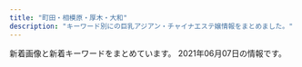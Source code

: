 ```yaml
---
title: "町田・相模原・厚木・大和"
description: "キーワード別にの巨乳アジアン・チャイナエステ嬢情報をまとめました。"
---
```


新着画像と新着キーワードをまとめています。
2021年06月07日の情報です。

<DmmAffiliateIns />
<KeywordTable
  shops={
    [
    {
        "station": "JR\u76f8\u6a21\u539f\u99c5\u5357\u53e3",
        "keywords": {
            "86": 8,
            "87": 56,
            "91": 8,
            "D": 64,
            "F": 8
        },
        "url": "http://www.kango.esjp.site/",
        "img_links": [
            "http://www.kango.esjp.site/images/m1.jpg",
            "http://www.kango.esjp.site/images/slider-img002.jpg",
            "http://www.kango.esjp.site/images/s_news.png",
            "http://www.kango.esjp.site/files/010.jpg",
            "http://www.kango.esjp.site/images/s_top_therapist.png",
            "http://www.kango.esjp.site/files/013.jpg",
            "http://www.kango.esjp.site/images/slider-img001.jpg",
            "http://www.kango.esjp.site/images/m2.jpg",
            "http://www.kango.esjp.site/images/m4.jpg",
            "http://www.kango.esjp.site/images/s_message.png",
            "http://www.kango.esjp.site/images/s_pickup.png",
            "http://www.kango.esjp.site/images/m3.jpg",
            "http://www.kango.esjp.site/files/006.jpg",
            "http://www.kango.esjp.site/files/009.jpg",
            "http://www.kango.esjp.site/files/008.jpg",
            "http://www.kango.esjp.site/images/m6.jpg",
            "http://www.kango.esjp.site/files/007.jpg",
            "http://www.kango.esjp.site/files/012.jpg",
            "http://www.kango.esjp.site/files/001.jpg",
            "http://www.kango.esjp.site/files/005.jpg"
        ],
        "name": "\u770b\u8b77\u7f8e\u5c11\u5973"
    },
    {
        "keywords": {},
        "station": "\u5927\u548c\u99c5\u5357\u53e3",
        "img_links": [
            "http://nancy.est888.com/css/top01.jpg",
            "http://nancy.est888.com/css/staff/staff03.jpg",
            "http://nancy.est888.com/css/staff/staff02.jpg",
            "http://nancy.est888.com/css/foot.jpg",
            "http://nancy.est888.com/images/call.png",
            "http://nancy.est888.com/css/osusume02.jpg",
            "http://nancy.est888.com/css/osusume01.jpg",
            "http://nancy.est888.com/css/staff/staff01.jpg",
            "http://nancy.est888.com/css/m-head.jpg",
            "http://nancy.est888.com/css/top03.jpg",
            "http://nancy.est888.com/css/top02.jpg",
            "http://nancy.est888.com/css/osusume03.jpg"
        ],
        "name": "Nance",
        "url": "http://nancy.est888.com/"
    },
    {
        "url": "http://www.est-yu.work/",
        "name": "\u512a",
        "station": "\u5927\u548c\u99c5\u5317\u53e3",
        "keywords": {},
        "img_links": [
            "http://www.est-yu.work/images/1.jpg",
            "http://www.est-yu.work/img/ai1.jpg",
            "http://www.est-yu.work/images/3.jpg",
            "http://www.est-yu.work/images/news.jpg",
            "http://www.est-yu.work/images/sys1.jpg",
            "http://www.est-yu.work/images/sys2.jpg",
            "http://www.est-yu.work/staff/riri.jpg",
            "http://www.est-yu.work/img/riri1.jpg",
            "http://www.est-yu.work/staff/ai.jpg",
            "http://www.est-yu.work/images/int2.jpg",
            "http://www.est-yu.work/img/yuri1.jpg",
            "http://www.est-yu.work/images/mobile.jpg",
            "http://www.est-yu.work/images/sys3.jpg",
            "http://www.est-yu.work/images/head.jpg",
            "http://www.est-yu.work/images/s1.png",
            "http://www.est-yu.work/images/staff_t.jpg",
            "http://www.est-yu.work/images/tg.jpg",
            "http://www.est-yu.work/staff/yuri.jpg",
            "http://www.est-yu.work/images/interior_t.jpg",
            "http://www.est-yu.work/images/tel.jpg",
            "http://www.est-yu.work/images/int1.jpg",
            "http://www.est-yu.work/images/2.jpg"
        ]
    },
    {
        "name": "MoMo",
        "station": "\u76f8\u6a21\u539f\u99c5\u5357\u53e3",
        "keywords": {
            "E": 1,
            "D": 3,
            "88": 1,
            "87": 2,
            "86": 1
        },
        "img_links": [
            "http://www.momo.esturl.com/images/mobile.jpg",
            "http://www.momo.esturl.com/files/003-02.jpg",
            "http://www.momo.esturl.com/files/003-03.jpg",
            "http://www.momo.esturl.com/files/010-02.jpg",
            "http://www.momo.esturl.com/images/link_t.jpg",
            "http://www.momo.esturl.com/images/sys1.jpg",
            "http://www.momo.esturl.com/files/009.jpg",
            "http://www.momo.esturl.com/files/015.jpg",
            "http://www.momo.esturl.com/files/015-02.jpg",
            "http://www.momo.esturl.com/images/interior_t.jpg",
            "http://www.momo.esturl.com/images/staff_t.jpg",
            "http://www.momo.esturl.com/files/010-03.jpg",
            "http://www.momo.esturl.com/files/009-03.jpg",
            "http://www.momo.esturl.com/files/009-02.jpg",
            "http://www.momo.esturl.com/images/tel.jpg",
            "http://www.momo.esturl.com/images/int2.jpg",
            "http://www.momo.esturl.com/images/head.jpg",
            "http://www.momo.esturl.com/files/015-03.jpg",
            "http://www.momo.esturl.com/files/010.jpg",
            "http://www.momo.esturl.com/files/003.jpg"
        ],
        "url": "http://www.momo.esturl.com/"
    },
    {
        "name": "All For You \uff5e\u30aa\u30fc\u30eb\u30fb\u30d5\u30a9\u30fc\u30fb\u30e6\u30fc\uff5e",
        "url": "http://foryou.relaxnabi.com/",
        "station": "\u672c\u539a\u6728\u99c5\u5357\u53e3",
        "keywords": {
            "C": 1,
            "89": 2,
            "D": 2,
            "87": 1
        },
        "img_links": [
            "http://foryou.relaxnabi.com/css/staff/staff03.png",
            "http://foryou.relaxnabi.com/css/baner.jpg",
            "http://foryou.relaxnabi.com/css/nav/nav-001.png",
            "http://foryou.relaxnabi.com/css/nav/nav-003.png",
            "http://foryou.relaxnabi.com/css/nav/nav-002.png",
            "http://foryou.relaxnabi.com/css/top-right03.png",
            "http://foryou.relaxnabi.com/css/tel.png",
            "http://foryou.relaxnabi.com/css/top-right02.png",
            "http://foryou.relaxnabi.com/css/staff/staff02.png",
            "http://foryou.relaxnabi.com/css/staff/staff01.png",
            "http://foryou.relaxnabi.com/css/nav/nav-006.png",
            "http://foryou.relaxnabi.com/css/top-right01.png",
            "http://foryou.relaxnabi.com/css/nav/nav-004.png",
            "http://foryou.relaxnabi.com/css/nav/nav-005.png"
        ]
    },
    {
        "name": "dorami",
        "station": "\u672c\u539a\u6728\u99c5\u5317\u53e3",
        "keywords": {},
        "url": "http://dorami-jp.work/",
        "img_links": [
            "http://dorami-jp.work/uploads/210522/1-21052210300aV.jpg",
            "http://dorami-jp.work/static/picture/ac1.jpg",
            "http://dorami-jp.work/uploads/210510/1-210510092341450.jpg",
            "http://dorami-jp.work/uploads/210315/1-210315101326118.jpg",
            "http://dorami-jp.work/static/picture/esthe2.jpg",
            "http://dorami-jp.work/static/picture/ac2.jpg",
            "http://dorami-jp.work/static/picture/sys1.png",
            "http://dorami-jp.work/static/picture/main1.jpg",
            "http://dorami-jp.work/uploads/201212/1-201212100RL28.jpg",
            "http://dorami-jp.work/static/picture/footer-l.png",
            "http://dorami-jp.work/static/picture/staff_t.png",
            "http://dorami-jp.work/uploads/210522/1-21052210144B48.jpg",
            "http://dorami-jp.work/uploads/210507/1-21050F94R0G8.jpg",
            "http://dorami-jp.work/uploads/201212/1-201212100Ja10.jpg",
            "http://dorami-jp.work/static/picture/staff.png",
            "http://dorami-jp.work/static/picture/esthe3.jpg",
            "http://dorami-jp.work/static/picture/home.png",
            "http://dorami-jp.work/uploads/201212/1-201212100Q2220.jpg",
            "http://dorami-jp.work/static/picture/esthe1.jpg",
            "http://dorami-jp.work/static/picture/info_t.png",
            "http://dorami-jp.work/uploads/210329/1-21032912593a27.jpg",
            "http://dorami-jp.work/uploads/210213/1-21021312211V96.jpg",
            "http://dorami-jp.work/static/picture/footer-r.png"
        ]
    },
    {
        "name": "HIMAWARI",
        "keywords": {},
        "url": "http://aroma-himawari.com/",
        "img_links": [
            "http://aroma-himawari.com/img/girl/extra/staff-7-3.jpg",
            "http://aroma-himawari.com/img/material/shiatsu-1.jpg",
            "http://aroma-himawari.com/img/material/elegant-16.jpg",
            "http://aroma-himawari.com/img/girl/list/square-5.jpg",
            "http://aroma-himawari.com/img/girl/extra/staff-5-3.jpg",
            "http://aroma-himawari.com/img/girl/extra/staff-3-1.jpg",
            "http://aroma-himawari.com/img/girl/extra/staff-7-2.jpg",
            "http://aroma-himawari.com/img/girl/extra/staff-4-0.jpg",
            "http://aroma-himawari.com/img/girl/list/square-2.jpg",
            "http://aroma-himawari.com/img/girl/list/staff-5.jpg",
            "http://aroma-himawari.com/img/girl/extra/staff-6-1.jpg",
            "http://aroma-himawari.com/img/material/elegant-17.jpg",
            "http://aroma-himawari.com/img/girl/extra/staff-3-0.jpg",
            "http://aroma-himawari.com/img/girl/extra/staff-7-1.jpg",
            "http://aroma-himawari.com/img/girl/extra/staff-3-3.jpg",
            "http://aroma-himawari.com/img/girl/extra/staff-4-2.jpg",
            "http://aroma-himawari.com/img/girl/extra/staff-6-0.jpg",
            "http://aroma-himawari.com/img/material/elegant-2.jpg",
            "http://aroma-himawari.com/img/material/elegant-1.jpg",
            "http://aroma-himawari.com/img/material/elegant-5.jpg",
            "http://aroma-himawari.com/img/girl/list/staff-3.jpg",
            "http://aroma-himawari.com/img/girl/extra/staff-1-0.jpg",
            "http://aroma-himawari.com/img/material/elegant-6.jpg",
            "http://aroma-himawari.com/img/material/elegant-9.jpg",
            "http://aroma-himawari.com/img/girl/list/square-7.jpg",
            "http://aroma-himawari.com/img/girl/extra/staff-2-1.jpg",
            "http://aroma-himawari.com/img/material/elegant-14.jpg",
            "http://aroma-himawari.com/img/girl/list/square-6.jpg",
            "http://aroma-himawari.com/img/girl/extra/staff-5-2.jpg",
            "http://aroma-himawari.com/img/girl/list/square-3.jpg",
            "http://aroma-himawari.com/img/girl/extra/staff-2-2.jpg",
            "http://aroma-himawari.com/img/material/elegant-18.jpg",
            "http://aroma-himawari.com/img/material/elegant-7.jpg",
            "http://aroma-himawari.com/img/girl/list/square-1.jpg",
            "http://aroma-himawari.com/img/girl/list/staff-6.jpg",
            "http://aroma-himawari.com/img/girl/extra/staff-1-3.jpg",
            "http://aroma-himawari.com/img/girl/list/staff-2.jpg",
            "http://aroma-himawari.com/img/material/elegant-3.jpg",
            "http://aroma-himawari.com/img/material/elegant-15.jpg",
            "http://aroma-himawari.com/img/girl/extra/staff-2-3.jpg",
            "http://aroma-himawari.com/img/material/elegant-13.jpg",
            "http://aroma-himawari.com/img/material/elegant-12.jpg",
            "http://aroma-himawari.com/img/girl/extra/staff-7-0.jpg",
            "http://aroma-himawari.com/img/material/arrow_prev.png",
            "http://aroma-himawari.com/img/material/elegant-10.jpg",
            "http://aroma-himawari.com/img/girl/list/staff-1.jpg",
            "http://aroma-himawari.com/img/girl/list/square-4.jpg",
            "http://aroma-himawari.com/img/material/arrow_next.png",
            "http://aroma-himawari.com/img/girl/list/staff-4.jpg",
            "http://aroma-himawari.com/img/material/elegant-8.jpg",
            "http://aroma-himawari.com/img/material/elegant-19.jpg",
            "http://aroma-himawari.com/img/girl/pickup/pickup-1.jpg",
            "http://aroma-himawari.com/img/girl/extra/staff-4-1.jpg",
            "http://aroma-himawari.com/img/material/shiatsu-5.jpg",
            "http://aroma-himawari.com/img/material/elegant-4.jpg",
            "http://aroma-himawari.com/img/girl/extra/staff-4-3.jpg",
            "http://aroma-himawari.com/img/girl/pickup/pickup-7.jpg",
            "http://aroma-himawari.com/img/girl/extra/staff-1-1.jpg",
            "http://aroma-himawari.com/img/girl/list/staff-7.jpg",
            "http://aroma-himawari.com/img/girl/extra/staff-1-2.jpg",
            "http://aroma-himawari.com/img/girl/pickup/pickup-6.jpg",
            "http://aroma-himawari.com/img/girl/pickup/pickup-3.jpg",
            "https://abs.twimg.com/emoji/v2/72x72/1f530.png",
            "http://aroma-himawari.com/img/girl/extra/staff-3-2.jpg",
            "http://aroma-himawari.com/img/girl/extra/staff-2-0.jpg",
            "http://aroma-himawari.com/img/girl/pickup/pickup-2.jpg",
            "http://aroma-himawari.com/img/material/elegant-11.jpg",
            "http://aroma-himawari.com/img/girl/pickup/pickup-4.jpg",
            "http://aroma-himawari.com/img/girl/extra/staff-6-2.jpg",
            "http://aroma-himawari.com/img/girl/extra/staff-5-1.jpg",
            "http://aroma-himawari.com/img/girl/extra/staff-5-0.jpg",
            "http://aroma-himawari.com/img/material/shiatsu-6.jpg"
        ],
        "station": "JR\u753a\u7530\u99c5\u5317\u53e3"
    },
    {
        "url": "http://www.kangobijin.esturl.com/",
        "name": "\u770b\u8b77\u7f8e\u4eba",
        "keywords": {
            "88": 2,
            "87": 16,
            "D": 18
        },
        "station": "\u4e2d\u592e\u6797\u9593\u99c5\u5317\u53e3",
        "img_links": [
            "http://www.kangobijin.esturl.com/photo_news/upimg/92816607e656024bde_0.jpg",
            "http://www.kangobijin.esturl.com/files/008.jpg",
            "http://www.kangobijin.esturl.com/files/007.jpg",
            "http://www.kangobijin.esturl.com/images/m-top-right01.jpg",
            "http://www.kangobijin.esturl.com/files/002.jpg",
            "http://www.kangobijin.esturl.com/photo_news/upimg/8277060bdb4e88270a_0.jpg",
            "http://www.kangobijin.esturl.com/photo_news/upimg/8277060bdb4e88270a_1.jpg",
            "http://www.kangobijin.esturl.com/images/m-yejiao.jpg",
            "http://www.kangobijin.esturl.com/files/001.jpg",
            "http://www.kangobijin.esturl.com/photo_news/upimg/4147560a2039cad684_1.jpg",
            "http://www.kangobijin.esturl.com/files/003.jpg",
            "http://www.kangobijin.esturl.com/files/010.jpg",
            "http://www.kangobijin.esturl.com/files/009.jpg",
            "http://www.kangobijin.esturl.com/files/004.jpg",
            "http://www.kangobijin.esturl.com/images/m-top-right04.jpg",
            "http://www.kangobijin.esturl.com/photo_news/upimg/52419609354852fd79_1.jpg",
            "http://www.kangobijin.esturl.com/images/m-top-right03.jpg",
            "http://www.kangobijin.esturl.com/photo_news/upimg/52419609354852fd79_0.jpg",
            "http://www.kangobijin.esturl.com/files/005.jpg",
            "http://www.kangobijin.esturl.com/images/m-top02.jpg",
            "http://www.kangobijin.esturl.com/images/m-left.jpg",
            "http://www.kangobijin.esturl.com/photo_news/upimg/4147560a2039cad684_0.jpg",
            "http://www.kangobijin.esturl.com/images/m-top-right02.jpg",
            "http://www.kangobijin.esturl.com/images/m-head.jpg",
            "http://www.kangobijin.esturl.com/photo_news/upimg/92816607e656024bde_1.jpg",
            "http://www.kangobijin.esturl.com/images/m-right.jpg",
            "http://www.kangobijin.esturl.com/images/call.png",
            "http://www.kangobijin.esturl.com/images/top-left01.jpg",
            "http://www.kangobijin.esturl.com/images/m-top03.jpg"
        ]
    },
    {
        "url": "http://mai.abnavi.info/",
        "keywords": {},
        "name": "\u30a2\u30ab\u30b9\u30ea\u30cf\u30a6\u30b9",
        "img_links": [],
        "station": "\u672c\u539a\u6728\u99c5\u6771\u53e3"
    },
    {
        "station": "\u6d77\u8001\u540d\u99c5\u6771\u53e3",
        "img_links": [
            "https://lafesta.ests.jp/photos/sites/43/2018/06/2018062603142188.jpg",
            "https://lafesta.ests.jp/images/pick1.jpg",
            "https://lafesta.ests.jp/images/staff0.jpg",
            "https://lafesta.ests.jp/images/pick_bj2.jpg",
            "https://lafesta.ests.jp/photos/sites/43/2019/05/2019052513415829.jpg",
            "https://lafesta.ests.jp/photos/sites/43/2018/06/201806260314216.jpg",
            "https://lafesta.ests.jp/photos/sites/43/2020/09/2020092918240213.jpg",
            "https://lafesta.ests.jp/images/s_staff.jpg",
            "https://lafesta.ests.jp/images/top.jpg",
            "https://lafesta.ests.jp/images/s3.jpg",
            "https://lafesta.ests.jp/images/photo.jpg",
            "https://lafesta.ests.jp/images/pick.jpg",
            "https://lafesta.ests.jp/images/mobile.jpg",
            "https://lafesta.ests.jp/images/s1.jpg",
            "https://lafesta.ests.jp/images/s_news.jpg",
            "https://lafesta.ests.jp/photos/sites/43/2020/11/2020111211332413.jpg"
        ],
        "url": "https://lafesta.ests.jp/",
        "name": "\u30e9\u30d5\u30a7\u30b9\u30bf",
        "keywords": {
            "C": 8
        }
    },
    {
        "img_links": [
            "http://biretuip.xyz/static/picture/esthe1.jpg",
            "http://biretuip.xyz/static/picture/sys1.png",
            "http://biretuip.xyz/uploads/210430/1-21043012563KX.jpg",
            "http://biretuip.xyz/static/picture/home.png",
            "http://biretuip.xyz/static/picture/esthe2.jpg",
            "http://biretuip.xyz/static/picture/footer-l.png",
            "http://biretuip.xyz/static/picture/staff_t.png",
            "http://biretuip.xyz/static/picture/main1.jpg",
            "http://biretuip.xyz/static/picture/info_t.png",
            "http://biretuip.xyz/static/picture/staff.png",
            "http://biretuip.xyz/static/picture/ac1.jpg",
            "http://biretuip.xyz/uploads/201109/1-201109134G0153.jpg",
            "http://biretuip.xyz/uploads/210430/1-210430125029555.jpg",
            "http://biretuip.xyz/static/picture/esthe3.jpg",
            "http://biretuip.xyz/uploads/201109/1-201109134H31D.jpg",
            "http://biretuip.xyz/static/picture/footer-r.png"
        ],
        "name": "Lucky",
        "keywords": {},
        "url": "http://biretuip.xyz/",
        "station": "\u672c\u539a\u6728\u99c5\u5317\u53e3"
    },
    {
        "url": "http://ichijiku.work/",
        "img_links": [
            "http://ichijiku.work/static/picture/nav05.png",
            "http://ichijiku.work/static/picture/nav04.png",
            "http://ichijiku.work/static/picture/m-top02.png",
            "http://ichijiku.work/static/picture/nav03.png",
            "http://ichijiku.work/uploads/210315/1-2103150UI2D9.jpg",
            "http://ichijiku.work/uploads/201218/1-20121Q30630462.jpg",
            "http://ichijiku.work/uploads/210315/1-2103150UG0114.jpg",
            "http://ichijiku.work/uploads/200904/1-200Z410325X00.jpg",
            "http://ichijiku.work/uploads/210424/1-210424151310C5.jpg",
            "http://ichijiku.work/static/picture/m-top04.png",
            "http://ichijiku.work/uploads/200904/1-200Z4103035194.jpg",
            "http://ichijiku.work/static/picture/nav02.png",
            "http://ichijiku.work/uploads/210303/1-21030312445U46.jpg",
            "http://ichijiku.work/static/picture/nav01.png",
            "http://ichijiku.work/static/picture/sp-tel.png",
            "http://ichijiku.work/static/picture/m-head03.png",
            "http://ichijiku.work/static/picture/m-top03.png",
            "http://ichijiku.work/static/picture/sp-qizu.png",
            "http://ichijiku.work/uploads/200912/1-200912102620419.jpg",
            "http://ichijiku.work/static/picture/nav06.png"
        ],
        "name": "\u30ec\u30e2\u30f3",
        "keywords": {
            "85": 3,
            "86": 2,
            "88": 1,
            "89": 1,
            "87": 1,
            "C": 2,
            "H": 1,
            "E": 1,
            "D": 3
        },
        "station": "\u672c\u539a\u6728\u99c5\u5317\u53e3"
    },
    {
        "name": "\u591c\u685c",
        "station": "\u6d77\u8001\u540d\u99c5\u6771\u53e3",
        "img_links": [
            "http://www.yozakura-aroma.xyz/images/7a.jpg",
            "http://www.yozakura-aroma.xyz/images/13.png",
            "http://www.yozakura-aroma.xyz/images/staff/hidomi.png",
            "http://www.yozakura-aroma.xyz/images/nav/nav-t-sta.jpg",
            "http://www.yozakura-aroma.xyz/images/3.jpg",
            "http://www.yozakura-aroma.xyz/images/shop/rl1.jpg",
            "http://www.yozakura-aroma.xyz/images/rina.png",
            "http://www.yozakura-aroma.xyz/images/527385908605281370.jpg",
            "http://www.yozakura-aroma.xyz/images/staff/meijia.jpg",
            "http://www.yozakura-aroma.xyz/images/nav/nav-t-job.jpg",
            "http://www.yozakura-aroma.xyz/images/shop/rl3.jpg",
            "http://www.yozakura-aroma.xyz/images/staff/ami.jpg",
            "http://www.yozakura-aroma.xyz/images/1.jpg",
            "http://www.yozakura-aroma.xyz/images/index-rin_02.jpg",
            "http://www.yozakura-aroma.xyz/images/nav/nav-t-sys.jpg",
            "http://www.yozakura-aroma.xyz/images/sys5.jpg",
            "http://www.yozakura-aroma.xyz/images/index-rin_04.jpg",
            "http://www.yozakura-aroma.xyz/images/13.jpg",
            "http://www.yozakura-aroma.xyz/images/index-skr_16.jpg"
        ],
        "keywords": {},
        "url": "http://www.yozakura-aroma.xyz/"
    },
    {
        "name": "Clivia\u30fb\u30af\u30ea\u30d3\u30a2",
        "url": "http://clivia.jpn.mn/",
        "img_links": [
            "http://clivia.jpn.mn/images/s_staff.png",
            "http://clivia.jpn.mn/images/l1.png",
            "http://clivia.jpn.mn/images/line1.png",
            "http://clivia.jpn.mn/images/staff_bj1.png",
            "http://clivia.jpn.mn/photos/sites/7/2018/06/2018062402305965.jpg",
            "http://clivia.jpn.mn/photos/sites/7/2019/10/2019102614594291.jpg",
            "http://clivia.jpn.mn/images/s3.png",
            "http://clivia.jpn.mn/images/hua.png",
            "http://clivia.jpn.mn/images/s1.png",
            "http://clivia.jpn.mn/photos/sites/7/2018/06/201806120710442.jpg",
            "http://clivia.jpn.mn/images/face.png",
            "http://clivia.jpn.mn/images/end.png",
            "http://clivia.jpn.mn/photos/sites/7/2018/10/2018101717032134.jpg",
            "http://clivia.jpn.mn/photos/sites/7/2018/06/2018062707564386.jpg",
            "http://clivia.jpn.mn/photos/sites/7/2018/11/2018110213101766.jpg",
            "http://clivia.jpn.mn/images/ser1.jpg",
            "http://clivia.jpn.mn/images/headline.png",
            "http://clivia.jpn.mn/photos/sites/7/2018/09/2018091111213257.jpg",
            "http://clivia.jpn.mn/images/staff_bj3.png",
            "http://clivia.jpn.mn/images/s_link.png",
            "http://clivia.jpn.mn/images/line3.png",
            "http://clivia.jpn.mn/images/l3.png",
            "http://clivia.jpn.mn/images/ser3.jpg",
            "http://clivia.jpn.mn/images/ser2.jpg",
            "http://clivia.jpn.mn/images/hua1.png",
            "http://clivia.jpn.mn/images/top.png",
            "http://clivia.jpn.mn/photos/sites/7/2018/01/243403403239253278.jpg",
            "http://clivia.jpn.mn/images/topic.png",
            "http://clivia.jpn.mn/photos/sites/7/2018/06/201806240230592.jpg"
        ],
        "keywords": {
            "C": 12,
            "87": 4,
            "86": 2,
            "D": 6
        },
        "station": "\u672c\u539a\u6728\u99c5\u5317\u53e3"
    },
    {
        "img_links": [
            "http://www.smile-es.info/staff/nao3.jpg",
            "http://www.smile-es.info/img/pic/int1.jpg",
            "http://www.smile-es.info/staff/aya1.jpg",
            "http://www.smile-es.info/staff/zb.jpg",
            "http://www.smile-es.info/staff/mio3.jpg",
            "http://www.smile-es.info/staff/riri1.jpg",
            "http://www.smile-es.info/staff/mika.jpg",
            "http://www.smile-es.info/staff/mio2.jpg",
            "http://www.smile-es.info/staff/nao.jpg",
            "http://www.smile-es.info/img/pic/int2.jpg",
            "http://www.smile-es.info/staff/aya2.jpg",
            "http://www.smile-es.info/staff/nao1.jpg",
            "http://www.smile-es.info/staff/aya.jpg",
            "http://www.smile-es.info/staff/mika2.jpg",
            "http://www.smile-es.info/img/pic/int3.jpg",
            "http://www.smile-es.info/staff/aya4.jpg",
            "http://www.smile-es.info/staff/riri2.jpg",
            "http://www.smile-es.info/staff/riri3.jpg",
            "http://www.smile-es.info/img/pic/slide_2.jpg",
            "http://www.smile-es.info/staff/nao2.jpg",
            "http://www.smile-es.info/staff/mio1.jpg",
            "http://www.smile-es.info/staff/aya3.jpg",
            "http://www.smile-es.info/staff/riri.jpg",
            "http://www.smile-es.info/staff/mika1.jpg",
            "http://www.smile-es.info/img/pic/rec.jpg",
            "http://www.smile-es.info/staff/mio4.jpg",
            "http://www.smile-es.info/staff/mika3.jpg",
            "http://www.smile-es.info/staff/riri4.jpg",
            "http://www.smile-es.info/staff/mio.jpg",
            "http://www.smile-es.info/img/pic/slide_1.jpg",
            "http://www.smile-es.info/img/pic/int4.jpg"
        ],
        "keywords": {
            "C": 1,
            "87": 1,
            "86": 1,
            "E": 1,
            "D": 2,
            "84": 1,
            "88": 2
        },
        "url": "http://www.smile-es.info/",
        "station": "\u5927\u548c\u99c5\u5357\u53e3",
        "name": "\u3089\u304f\u3089\u304f"
    },
    {
        "keywords": {},
        "img_links": [
            "http://tuboan.xyz/_src/32794322/wechatimg116_20190529213149608.jpg",
            "http://tuboan.xyz/_src/32794334/line1.png",
            "http://tuboan.xyz/_src/32794184/sign.png",
            "http://tuboan.xyz/_src/32794248/wechatimg131.jpg",
            "http://tuboan.xyz/_src/35851941/line1.png",
            "http://tuboan.xyz/_src/32794325/wechatimg162.jpg",
            "http://tuboan.xyz/_src/39443177/wechatimg76.jpg",
            "http://tuboan.xyz/_src/32794243/wechatimg136_20190530165104204.jpg",
            "http://tuboan.xyz/_src/32794324/wechatimg120.jpg",
            "http://tuboan.xyz/_src/32794276/wechatimg177.jpg",
            "http://tuboan.xyz/_src/32794214/end.jpg",
            "http://tuboan.xyz/_src/32794238/zi_staff.png",
            "http://tuboan.xyz/_src/32876882/1_20190531100800502.jpg",
            "http://tuboan.xyz/_src/32876943/wechatimg179.jpg",
            "http://tuboan.xyz/_src/32794342/line1.png",
            "http://tuboan.xyz/_src/32794205/s_news.png",
            "http://tuboan.xyz/_src/32794278/wechatimg178.jpg",
            "http://tuboan.xyz/_src/32794330/line1.png",
            "http://tuboan.xyz/_src/32794280/wechatimg176.jpg",
            "http://tuboan.xyz/_src/32794210/info.jpg",
            "http://tuboan.xyz/_src/32794320/wechatimg136_20190530165104204.jpg",
            "http://tuboan.xyz/_src/35851913/wechatimg307.jpg",
            "http://tuboan.xyz/_src/32794332/wechatimg134.jpg",
            "http://tuboan.xyz/_src/32794340/wechatimg162.jpg",
            "http://tuboan.xyz/_src/32794344/wechatimg120.jpg",
            "http://tuboan.xyz/_src/32794246/line1.png",
            "http://tuboan.xyz/_src/32794240/line1.png",
            "http://tuboan.xyz/_src/32794361/wechatimg5740.jpg",
            "http://tuboan.xyz/_src/32794359/wechatimg148.jpg",
            "http://tuboan.xyz/_src/32846891/wechatimg134.jpg",
            "http://tuboan.xyz/_src/32794350/line1.png",
            "http://tuboan.xyz/_src/35851915/wechatimg307.jpg",
            "http://tuboan.xyz/_src/32794327/wechatimg134.jpg",
            "http://tuboan.xyz/_src/32794360/wechatimg5740.jpg",
            "http://tuboan.xyz/_src/39443173/wechatimg76.jpg",
            "http://tuboan.xyz/_src/39443180/line1.png",
            "http://tuboan.xyz/_src/32794329/3_20190531100402371.jpg",
            "http://tuboan.xyz/_src/32794321/wechatimg164.jpg",
            "http://tuboan.xyz/_src/32794346/line1.png",
            "http://tuboan.xyz/_src/32794352/1_20190531100800502.jpg",
            "http://tuboan.xyz/_src/32794358/wechatimg148.jpg",
            "http://tuboan.xyz/_src/32794336/wechatimg116_20190529213149608.jpg",
            "http://tuboan.xyz/_src/32794338/line1.png",
            "http://tuboan.xyz/_src/32794250/line1.png",
            "http://tuboan.xyz/_src/32794244/3_20190531100402371.jpg",
            "http://tuboan.xyz/_src/32794328/wechatimg131.jpg",
            "http://tuboan.xyz/_src/32794348/wechatimg164.jpg"
        ],
        "station": "\u672c\u539a\u6728\u99c5\u5317\u53e3",
        "name": "\u307b\u307b\u3048\u307f",
        "url": "http://tuboan.xyz/"
    },
    {
        "name": "\u521d\u306e\u8449",
        "keywords": {},
        "station": "\u5ea7\u9593\u99c5\u897f\u53e3",
        "img_links": [
            "http://shonoyou.me-es.com/images/index_05.jpg",
            "http://shonoyou.me-es.com/images/top.jpg",
            "http://shonoyou.me-es.com/girl/012.jpg",
            "http://shonoyou.me-es.com/images/index_07.jpg",
            "http://shonoyou.me-es.com/images/index_10.jpg",
            "http://shonoyou.me-es.com/images/index_20.jpg",
            "http://shonoyou.me-es.com/images/index_02.jpg",
            "http://shonoyou.me-es.com/images/index_12.jpg",
            "http://shonoyou.me-es.com/images/index_27.jpg",
            "http://shonoyou.me-es.com/images/index_14.jpg",
            "http://shonoyou.me-es.com/images/info.jpg",
            "http://shonoyou.me-es.com/images/index_24.jpg",
            "http://shonoyou.me-es.com/girl/018.jpg",
            "http://shonoyou.me-es.com/images/index_25.jpg",
            "http://shonoyou.me-es.com/images/index_11.jpg",
            "http://shonoyou.me-es.com/images/rec.jpg",
            "http://shonoyou.me-es.com/images/index_04.jpg",
            "http://shonoyou.me-es.com/images/top2.jpg",
            "http://shonoyou.me-es.com/images/index_17.jpg",
            "http://shonoyou.me-es.com/images/index_19.jpg",
            "http://shonoyou.me-es.com/images/rec_10.jpg",
            "http://shonoyou.me-es.com/girl/09.jpg",
            "http://shonoyou.me-es.com/girl/00.jpg",
            "http://shonoyou.me-es.com/images/index_03.jpg",
            "http://shonoyou.me-es.com/images/index_06.jpg",
            "http://shonoyou.me-es.com/images/info_10.jpg",
            "http://shonoyou.me-es.com/images/index_09.jpg",
            "http://shonoyou.me-es.com/images/index_16.jpg",
            "http://shonoyou.me-es.com/images/index_22.jpg",
            "http://shonoyou.me-es.com/images/staff_10.jpg",
            "http://shonoyou.me-es.com/images/index_21.jpg"
        ],
        "url": "http://shonoyou.me-es.com/"
    },
    {
        "keywords": {},
        "img_links": [
            "http://yoshiko.jpest.net/uploads//sites/13/2020/08/news01.png",
            "http://yoshiko.jpest.net/uploads//sites/13/2020/08/1597221072-mobile.png",
            "http://yoshiko.jpest.net/uploads//sites/13/2020/08/news03.png",
            "http://yoshiko.jpest.net/uploads//sites/13/2020/08/lina.jpg",
            "http://yoshiko.jpest.net/uploads//sites/13/2020/08/g5.jpg",
            "http://yoshiko.jpest.net/uploads//sites/13/2020/08/1604303415-top.jpg",
            "http://yoshiko.jpest.net/uploads//sites/13/2020/10/1603068785-1.jpg",
            "http://yoshiko.jpest.net/uploads//sites/13/2020/08/r2.jpg",
            "http://yoshiko.jpest.net/uploads//sites/13/2020/10/1603075746-1.jpg",
            "http://yoshiko.jpest.net/uploads//sites/13/2020/10/1602825649-g22.jpg",
            "http://yoshiko.jpest.net/uploads//sites/13/2020/08/r4.jpg",
            "http://yoshiko.jpest.net/uploads//sites/13/2020/08/r3.jpg",
            "http://yoshiko.jpest.net/uploads//sites/13/2020/08/lami.jpg",
            "http://yoshiko.jpest.net/uploads//sites/13/2020/08/bj_03.jpg",
            "http://yoshiko.jpest.net/uploads//sites/13/2020/08/laola.jpg",
            "http://yoshiko.jpest.net/uploads//sites/13/2020/08/g1.jpg",
            "http://yoshiko.jpest.net/uploads//sites/13/2020/08/tite-staff.jpg",
            "http://yoshiko.jpest.net/uploads//sites/13/2020/08/yuki.jpg",
            "http://yoshiko.jpest.net/uploads//sites/13/2020/08/r1.jpg",
            "http://yoshiko.jpest.net/uploads//sites/13/2020/08/1604303247-top.jpg",
            "http://yoshiko.jpest.net/uploads//sites/13/2020/08/g6.jpg"
        ],
        "url": "http://yoshiko.jpest.net/",
        "station": "JR\u6df5\u91ce\u8fba\u99c5\u5357\u53e3",
        "name": "\u5409\u597d"
    },
    {
        "keywords": {
            "88": 2,
            "D": 1,
            "84": 1,
            "82": 1,
            "91": 1,
            "\u30bb\u30af\u30b7\u30fc": 136,
            "90": 3,
            "92": 1
        },
        "name": "\u30b3\u30b9\u30e2\u30b9",
        "img_links": [
            "http://sagamiono.net/staffPhoto/s20210114023130.jpg",
            "http://sagamiono.net/staffPhoto/s20210114023057.jpg",
            "http://sagamiono.net/images/gallery/02.jpg",
            "http://sagamiono.net/staffPhoto/s20210114023211.jpg",
            "http://sagamiono.net/staffPhoto/b20210114023211.jpg",
            "http://sagamiono.net/images/slider/04.jpg",
            "http://sagamiono.net/staffPhoto/s20210114023255.jpg",
            "http://sagamiono.net/staffPhoto/b20210114023057.jpg",
            "http://sagamiono.net/staffPhoto/b20210114023151.jpg",
            "http://sagamiono.net/uploadfiles/Image/campaignSagamionoNetHaru.jpg",
            "http://sagamiono.net/images/slider/02.jpg",
            "http://sagamiono.net/uploadfiles/images/052.jpg",
            "http://sagamiono.net/uploadfiles/Image/image(2).png",
            "http://sagamiono.net/staffPhoto/b20210114023130.jpg",
            "http://sagamiono.net/staffPhoto/b20210318163535.jpg",
            "http://sagamiono.net/images/slider/03.jpg",
            "http://sagamiono.net/staffPhoto/s20210318163535.jpg",
            "http://sagamiono.net/uploadfiles/images/08.jpg",
            "http://sagamiono.net/staffPhoto/b20210114023255.jpg",
            "http://sagamiono.net/staffPhoto/b20210114023117.jpg",
            "http://sagamiono.net/staffPhoto/b20210114023233.jpg",
            "http://sagamiono.net/images/showFrame.png",
            "http://sagamiono.net/images/gallery/03.jpg",
            "http://sagamiono.net/staffPhoto/s20210114023244.jpg",
            "http://sagamiono.net/staffPhoto/b20210114023244.jpg",
            "http://sagamiono.net/images/gallery/01.jpg",
            "http://sagamiono.net/images/slider/01.jpg",
            "http://sagamiono.net/staffPhoto/s20210114023117.jpg",
            "http://sagamiono.net/images/gallery/04.jpg",
            "http://sagamiono.net/staffPhoto/s20210114023151.jpg",
            "http://sagamiono.net/images/mobile.jpg",
            "http://sagamiono.net/images/returnBtn.png",
            "http://sagamiono.net/staffPhoto/s20210114023233.jpg"
        ],
        "station": "\u76f8\u6a21\u5927\u91ce\u99c5\u5317\u53e3",
        "url": "http://sagamiono.net/"
    },
    {
        "img_links": [
            "http://a-relax.info/images/index_31.jpg",
            "http://a-relax.info/girl/019.jpg",
            "http://a-relax.info/images/index_37.jpg",
            "http://a-relax.info/images/index_14.jpg",
            "http://a-relax.info/images/index_11.jpg",
            "http://a-relax.info/images/index_20.jpg",
            "http://a-relax.info/girl/017.jpg",
            "http://a-relax.info/images/index_07.jpg",
            "http://a-relax.info/images/index_18.jpg",
            "http://a-relax.info/images/index_17.jpg",
            "http://a-relax.info/girl/04.jpg",
            "http://a-relax.info/images/index_22.jpg",
            "http://a-relax.info/images/index_13.jpg",
            "http://a-relax.info/images/info_19.jpg",
            "http://a-relax.info/images/sub_23.jpg",
            "http://a-relax.info/images/index_15.jpg",
            "http://a-relax.info/girl/016.jpg",
            "http://a-relax.info/images/02.jpg",
            "http://a-relax.info/images/index_29.jpg",
            "http://a-relax.info/girl/03.jpg",
            "http://a-relax.info/images/rec.jpg",
            "http://a-relax.info/images/index_03.jpg",
            "http://a-relax.info/images/index_10.jpg",
            "http://a-relax.info/images/index_27.jpg",
            "http://a-relax.info/girl/022.jpg",
            "http://a-relax.info/images/index_01.jpg",
            "http://a-relax.info/images/index_02.jpg",
            "http://a-relax.info/images/index_38.jpg",
            "http://a-relax.info/images/index_28.jpg",
            "http://a-relax.info/girl/00.jpg",
            "http://a-relax.info/images/staff_19.jpg",
            "http://a-relax.info/girl/05.jpg",
            "http://a-relax.info/images/index_12.jpg",
            "http://a-relax.info/images/r01.jpg",
            "http://a-relax.info/images/index_24.jpg",
            "http://a-relax.info/images/index_06.jpg",
            "http://a-relax.info/images/index_09.jpg",
            "http://a-relax.info/images/index_25.jpg",
            "http://a-relax.info/images/index_34.jpg",
            "http://a-relax.info/images/index_40.jpg",
            "http://a-relax.info/images/info_01.jpg",
            "http://a-relax.info/images/r04.jpg",
            "http://a-relax.info/images/index_08.jpg",
            "http://a-relax.info/girl/02.jpg",
            "http://a-relax.info/girl/026.jpg",
            "http://a-relax.info/girl/011.jpg",
            "http://a-relax.info/images/index_35.jpg",
            "http://a-relax.info/images/index_32.jpg",
            "http://a-relax.info/images/index_04.jpg",
            "http://a-relax.info/images/01.jpg",
            "http://a-relax.info/girl/021.jpg",
            "http://a-relax.info/girl/018.jpg",
            "http://a-relax.info/girl/013.jpg",
            "http://a-relax.info/images/r02.jpg",
            "http://a-relax.info/girl/025.jpg",
            "http://a-relax.info/images/index_36.jpg",
            "http://a-relax.info/images/index_16.jpg",
            "http://a-relax.info/girl/023.jpg",
            "http://a-relax.info/girl/024.jpg",
            "http://a-relax.info/images/r05.jpg",
            "http://a-relax.info/images/rec_19.jpg",
            "http://a-relax.info/images/index_23.jpg",
            "http://a-relax.info/girl/014.jpg",
            "http://a-relax.info/girl/01.jpg",
            "http://a-relax.info/images/r03.jpg",
            "http://a-relax.info/images/staff_01.jpg"
        ],
        "keywords": {
            "80": 1,
            "E": 1,
            "D": 6,
            "C": 8,
            "86": 5,
            "90": 1,
            "85": 3,
            "87": 3,
            "89": 2,
            "92": 1,
            "88": 1,
            "F": 1
        },
        "station": "\u5357\u6797\u9593\u99c5\u897f\u53e3",
        "name": "\u3075\u308c\u3042\u3044",
        "url": "http://a-relax.info"
    },
    {
        "url": "http://ikoi.jpn.vin/",
        "name": "\u61a9\u3044",
        "keywords": {},
        "img_links": [],
        "station": "JR\u76f8\u6a21\u539f\u99c5\u5357\u53e3"
    },
    {
        "station": "\u5927\u548c\u99c5\u5357\u53e3",
        "url": "http://www.esperana.xyz/",
        "keywords": {},
        "img_links": [
            "http://www.esperana.xyz/images/index_07.png",
            "http://www.esperana.xyz/images/index_10.png",
            "http://www.esperana.xyz/images/staff_08.png",
            "http://www.esperana.xyz/images/index_05.png",
            "http://www.esperana.xyz/images/index_06.png",
            "http://www.esperana.xyz/images/index_04.png",
            "http://www.esperana.xyz/staff/1.jpg",
            "http://www.esperana.xyz/staff/junbi.jpg",
            "http://www.esperana.xyz/images/index_08.png",
            "http://www.esperana.xyz/images/index_12.png",
            "http://www.esperana.xyz/staff/4.jpg",
            "http://www.esperana.xyz/staff/3.jpg"
        ],
        "name": "\u30a8\u30b9\u30da\u30e9\u30f3\u30b5"
    },
    {
        "keywords": {
            "87": 14,
            "D": 8,
            "86": 2,
            "91": 2,
            "F": 2,
            "85": 2,
            "G": 4,
            "89": 4,
            "C": 2,
            "E": 8
        },
        "station": "\u4e2d\u592e\u6797\u9593\u99c5\u5317\u53e3",
        "name": "\u6c34\u306e\u8272",
        "url": "http://www.mizuiro.mensest.com/",
        "img_links": [
            "http://www.mizuiro.mensest.com/files/001-02.jpg",
            "http://www.mizuiro.mensest.com/files/002.jpg",
            "http://www.mizuiro.mensest.com/files/005.jpg",
            "http://www.mizuiro.mensest.com/files/004.jpg",
            "http://www.mizuiro.mensest.com/files/006.jpg",
            "http://www.mizuiro.mensest.com/img/call.png",
            "http://www.mizuiro.mensest.com/files/001.jpg",
            "http://www.mizuiro.mensest.com/files/007.jpg",
            "http://www.mizuiro.mensest.com/files/005-02.jpg",
            "http://www.mizuiro.mensest.com/files/008-02.jpg",
            "http://www.mizuiro.mensest.com/files/002-02.jpg",
            "http://www.mizuiro.mensest.com/img/top-img01.png",
            "http://www.mizuiro.mensest.com/files/008.jpg",
            "http://www.mizuiro.mensest.com/files/006-02.jpg",
            "http://www.mizuiro.mensest.com/files/004-02.jpg",
            "http://www.mizuiro.mensest.com/files/003-02.jpg",
            "http://www.mizuiro.mensest.com/files/003.jpg",
            "http://www.mizuiro.mensest.com/img/top-img02.png",
            "http://www.mizuiro.mensest.com/img/top-img03.png",
            "http://www.mizuiro.mensest.com/files/007-02.jpg",
            "http://www.mizuiro.mensest.com/img/tel.png"
        ]
    },
    {
        "url": "http://soukai55.com/",
        "keywords": {},
        "name": "\u723d\u5feb",
        "station": "\u5927\u548c\u99c5\u5317\u53e3",
        "img_links": [
            "http://soukai55.com/images/home/indnx_sale.png",
            "http://soukai55.com/images/home/indnx_phone.jpg",
            "http://soukai55.com/images/gallery/gallery_d.jpg",
            "http://soukai55.com/images/top/top_06.jpg",
            "http://soukai55.com/images/gallery/gallery_3.jpg",
            "http://soukai55.com/images/gallery/gallery_b.jpg",
            "http://soukai55.com/images/flash_a.jpg",
            "http://soukai55.com/images/flash_b.jpg",
            "http://soukai55.com/images/top/top_05.jpg",
            "http://soukai55.com/images/staff_image/staff_05.jpg",
            "http://soukai55.com/images/top/top_03.jpg",
            "http://soukai55.com/images/gallery/gallery_a.jpg",
            "http://soukai55.com/images/home/indnx_qr.jpg",
            "http://soukai55.com/images/staff_image/staff_03.jpg",
            "http://soukai55.com/images/staff_image/staff_01.jpg",
            "http://soukai55.com/images/home/top.jpg",
            "http://soukai55.com/images/home/indnx_re.jpg",
            "http://soukai55.com/images/gallery/gallery_2.jpg",
            "http://soukai55.com/images/top/top_01.jpg",
            "http://soukai55.com/images/top/top_08.png",
            "http://soukai55.com/images/index_btm.jpg",
            "http://soukai55.com/images/gallery/gallery_1.jpg",
            "http://soukai55.com/images/top/top_04.jpg",
            "http://soukai55.com/images/gallery/gallery_4.jpg",
            "http://soukai55.com/images/staff_image/staff_04.jpg",
            "http://soukai55.com/images/staff_image/staff_02.jpg",
            "http://soukai55.com/images/gallery/gallery_c.jpg",
            "http://soukai55.com/images/top/top_02.jpg"
        ]
    },
    {
        "name": "Refresh \uff5e\u30ea\u30d5\u30ec\u30c3\u30b7\u30e5\uff5e",
        "url": "http://refresh.esnavi.work/",
        "station": "\u76f8\u6a21\u5927\u91ce\u99c5\u5357\u53e3",
        "keywords": {},
        "img_links": [
            "http://refresh.esnavi.work/ayako.jpg",
            "http://refresh.esnavi.work/head.jpg",
            "http://refresh.esnavi.work/acc2.jpg",
            "http://refresh.esnavi.work/4.jpg",
            "http://refresh.esnavi.work/acc1.jpg",
            "http://refresh.esnavi.work/1.jpg",
            "http://refresh.esnavi.work/momoka.jpg",
            "http://refresh.esnavi.work/yuki.jpg",
            "http://refresh.esnavi.work/rec1.png",
            "http://refresh.esnavi.work/6.jpg",
            "http://refresh.esnavi.work/interior_t.jpg",
            "http://refresh.esnavi.work/tg.jpg",
            "http://refresh.esnavi.work/up.jpg",
            "http://refresh.esnavi.work/koko.jpg",
            "http://refresh.esnavi.work/news.jpg",
            "http://refresh.esnavi.work/rec2.png",
            "http://refresh.esnavi.work/acc3.jpg",
            "http://refresh.esnavi.work/misaki.jpg",
            "http://refresh.esnavi.work/staff_t.jpg",
            "http://refresh.esnavi.work/3.jpg",
            "http://refresh.esnavi.work/int1.png"
        ]
    },
    {
        "station": "\u5927\u548c\u99c5\u5357\u53e3",
        "keywords": {
            "E": 4,
            "C": 4,
            "86": 14,
            "D": 8,
            "87": 2
        },
        "img_links": [
            "http://massage-est.info/images/cg09.jpg",
            "http://massage-est.info/images/cg03.jpg",
            "http://massage-est.info/images/head.jpg",
            "http://massage-est.info/images/fla.jpg",
            "http://massage-est.info/images/cg02.jpg",
            "http://massage-est.info/images/no.png",
            "http://massage-est.info/images/cg06.jpg",
            "http://massage-est.info/images/cg01.jpg",
            "http://massage-est.info/images/cg10.jpg",
            "http://massage-est.info/images/cg08.jpg",
            "http://massage-est.info/images/cg11.jpg",
            "http://massage-est.info/images/tit1.jpg",
            "http://massage-est.info/images/tit3.jpg",
            "http://massage-est.info/images/tit5.jpg",
            "http://massage-est.info/images/cg04.jpg",
            "http://massage-est.info/images/line.png",
            "http://massage-est.info/images/cg12.jpg",
            "http://massage-est.info/images/tit4.jpg",
            "http://massage-est.info/images/cg07.jpg",
            "http://massage-est.info/images/tit2.jpg",
            "http://massage-est.info/images/cg05.jpg"
        ],
        "url": "http://massage-est.info/",
        "name": "\u685c\u6843-\u3055\u304f\u3089\u3093\u307c-"
    },
    {
        "url": "http://kiminoharu.xyz/",
        "img_links": [
            "http://kiminoharu.xyz/images/g6.jpg",
            "http://kiminoharu.xyz/images/g0.jpg",
            "http://kiminoharu.xyz/images/002.jpg",
            "http://kiminoharu.xyz/images/s4.jpg",
            "http://kiminoharu.xyz/images/s2.jpg",
            "http://kiminoharu.xyz/images/g44.jpg",
            "http://kiminoharu.xyz/images/g5.jpg",
            "http://kiminoharu.xyz/images/g66.jpg",
            "http://kiminoharu.xyz/images/r4.jpg",
            "http://kiminoharu.xyz/images/s1.jpg",
            "http://kiminoharu.xyz/images/g1.jpg",
            "http://kiminoharu.xyz/images/r3.jpg",
            "http://kiminoharu.xyz/images/g2.jpg",
            "http://kiminoharu.xyz/images/g11.jpg",
            "http://kiminoharu.xyz/images/g3.jpg",
            "http://kiminoharu.xyz/images/r1.jpg",
            "http://kiminoharu.xyz/images/g45.jpg",
            "http://kiminoharu.xyz/images/g67.jpg",
            "http://kiminoharu.xyz/images/r2.jpg",
            "http://kiminoharu.xyz/images/0.png",
            "http://kiminoharu.xyz/images/g33.jpg",
            "http://kiminoharu.xyz/images/g22.jpg",
            "http://kiminoharu.xyz/images/g4.jpg",
            "http://kiminoharu.xyz/images/001.jpg",
            "http://kiminoharu.xyz/images/s3.jpg",
            "http://kiminoharu.xyz/images/003.jpg"
        ],
        "station": "JR\u6a4b\u672c\u99c5\u5317\u53e3",
        "keywords": {
            "D": 6,
            "\u4e73": 1
        },
        "name": "\u541b\u306e\u6625"
    },
    {
        "name": "\u591c\u6765\u9999",
        "url": "http://t-rose.work/",
        "station": "\u76f8\u6a21\u5927\u91ce\u99c5\u5317\u53e3",
        "img_links": [
            "http://t-rose.work/staff/mimi.jpg",
            "http://t-rose.work/images/int1.png",
            "http://t-rose.work/img/mimi1.jpg",
            "http://t-rose.work/images/staff_t.jpg",
            "http://t-rose.work/img/eri1.jpg",
            "http://t-rose.work/img/yuri1.jpg",
            "http://t-rose.work/images/int2.png",
            "http://t-rose.work/images/rec1.jpg",
            "http://t-rose.work/img/ka1.jpg",
            "http://t-rose.work/images/tg.jpg",
            "http://t-rose.work/images/rec2.png",
            "http://t-rose.work/images/sys.png",
            "http://t-rose.work/images/interior_t.jpg",
            "http://t-rose.work/img/nana1.jpg",
            "http://t-rose.work/images/head.jpg",
            "http://t-rose.work/staff/nana.jpg",
            "http://t-rose.work/staff/eri.jpg",
            "http://t-rose.work/staff/yuri.jpg",
            "http://t-rose.work/staff/ka.jpg",
            "http://t-rose.work/images/up.png",
            "http://t-rose.work/images/news.jpg"
        ],
        "keywords": {}
    },
    {
        "keywords": {
            "D": 8,
            "E": 4,
            "87": 2,
            "86": 10,
            "C": 14
        },
        "img_links": [
            "http://www.iyashihonpo.iesjp.com/files/006-03.jpg",
            "http://www.iyashihonpo.iesjp.com/files/007.jpg",
            "http://www.iyashihonpo.iesjp.com/files/002-03.jpg",
            "http://www.iyashihonpo.iesjp.com/files/002.jpg",
            "http://www.iyashihonpo.iesjp.com/files/005-02.jpg",
            "http://www.iyashihonpo.iesjp.com/images/backlistbtn.png",
            "http://www.iyashihonpo.iesjp.com/images/coverParts.png",
            "http://www.iyashihonpo.iesjp.com/files/002-02.jpg",
            "http://www.iyashihonpo.iesjp.com/files/001-02.jpg",
            "http://www.iyashihonpo.iesjp.com/files/007-02.jpg",
            "http://www.iyashihonpo.iesjp.com/images/infoSlide01.jpg",
            "http://www.iyashihonpo.iesjp.com/files/006-02.jpg",
            "http://www.iyashihonpo.iesjp.com/images/attention.png",
            "http://www.iyashihonpo.iesjp.com/files/004-02.jpg",
            "http://www.iyashihonpo.iesjp.com/files/001.jpg",
            "http://www.iyashihonpo.iesjp.com/files/004-03.jpg",
            "http://www.iyashihonpo.iesjp.com/files/005-03.jpg",
            "http://www.iyashihonpo.iesjp.com/files/006.jpg",
            "http://www.iyashihonpo.iesjp.com/files/001-03.jpg",
            "http://www.iyashihonpo.iesjp.com/files/007-03.jpg",
            "http://www.iyashihonpo.iesjp.com/files/004.jpg",
            "http://www.iyashihonpo.iesjp.com/files/005.jpg"
        ],
        "name": "\u7652\u3057\u672c\u8217",
        "url": "http://www.iyashihonpo.iesjp.com/",
        "station": "\u76f8\u6a21\u5927\u91ce\u99c5\u5317\u53e3"
    },
    {
        "keywords": {
            "D": 63,
            "E": 14,
            "C": 13,
            "88": 7,
            "85": 7,
            "87": 28,
            "86": 28,
            "83": 7
        },
        "url": "http://sakura.ies.fun/",
        "img_links": [
            "http://sakura.ies.fun/photos/sites/12/2018/05/201805301010187.jpg",
            "http://sakura.ies.fun/photos/sites/12/2019/01/2019012411562785.jpg",
            "http://sakura.ies.fun/photos/sites/12/2019/01/2019012411562899.jpg",
            "http://sakura.ies.fun/photos/sites/12/2018/05/2018053010101743.jpg",
            "http://sakura.ies.fun/images/s_staff.jpg",
            "http://sakura.ies.fun/images/mobile.jpg",
            "http://sakura.ies.fun/photos/sites/12/2019/03/2019032201293340.jpg",
            "http://sakura.ies.fun/images/pick.jpg",
            "http://sakura.ies.fun/images/top.jpg",
            "http://sakura.ies.fun/photos/sites/12/2019/01/2019012411562997.jpg",
            "http://sakura.ies.fun/photos/sites/12/2019/01/2019012411562891.jpg",
            "http://sakura.ies.fun/photos/sites/12/2018/05/2018053010184960.jpg",
            "http://sakura.ies.fun/images/s_news.jpg",
            "http://sakura.ies.fun/photos/sites/12/2019/03/2019032203475898.jpg",
            "http://sakura.ies.fun/images/s1.jpg",
            "http://sakura.ies.fun/photos/sites/12/2019/03/2019032203022448.jpg",
            "http://sakura.ies.fun/images/s3.jpg",
            "http://sakura.ies.fun/photos/sites/12/2019/03/2019032201283686.jpg",
            "http://sakura.ies.fun/images/s_link.jpg"
        ],
        "name": "\u3055\u304f\u3089",
        "station": "\u672c\u539a\u6728\u99c5\u5317\u53e3"
    },
    {
        "keywords": {
            "D": 21,
            "E": 21
        },
        "img_links": [
            "http://sweety-est.net/img/m2.png",
            "http://sweety-est.net/img/slide2-1.jpg",
            "http://sweety-est.net/img/tit2.png",
            "http://sweety-est.net/img/m4.png",
            "http://sweety-est.net/img/slide2-4.jpg",
            "http://sweety-est.net/img/cg04.jpg",
            "http://sweety-est.net/img/cg01.jpg",
            "http://sweety-est.net/img/cg02.jpg",
            "http://sweety-est.net/img/slide2-2.jpg",
            "http://sweety-est.net/img/phone.png",
            "http://sweety-est.net/img/m5.png",
            "http://sweety-est.net/img/cp-desc1.png",
            "http://sweety-est.net/img/cg06.jpg",
            "http://sweety-est.net/img/open.png",
            "http://sweety-est.net/img/toph.png",
            "http://sweety-est.net/img/tel2.png",
            "http://sweety-est.net/img/cg03.jpg",
            "http://sweety-est.net/img/tit5.png",
            "http://sweety-est.net/img/slide2-3.jpg",
            "http://sweety-est.net/img/tit1.png",
            "http://sweety-est.net/img/h1.png",
            "http://sweety-est.net/img/tit4.png",
            "http://sweety-est.net/img/tit3.png",
            "http://sweety-est.net/img/cg05.jpg",
            "http://sweety-est.net/img/cp-desc1sp.png",
            "http://sweety-est.net/img/m1.png",
            "http://sweety-est.net/img/m6.png",
            "http://sweety-est.net/img/m3.png",
            "http://sweety-est.net/img/tit6.png"
        ],
        "url": "http://sweety-est.net/",
        "station": "JR\u753a\u7530\u99c5\u5357\u53e3",
        "name": "Milky"
    },
    {
        "station": "\u6d77\u8001\u540d\u99c5\u5357\u53e3",
        "img_links": [
            "http://mrgurokisetsu.tokyo/uploads/200828/1-200RP92115101.jpg",
            "http://mrgurokisetsu.tokyo/uploads/181219/1-1Q21915324H06.jpg",
            "http://mrgurokisetsu.tokyo/uploads/181218/1-1Q21R10649544.png",
            "http://mrgurokisetsu.tokyo/uploads/200828/1-200RP931222A.jpg",
            "http://mrgurokisetsu.tokyo/uploads/200828/1-200RP92124K5.jpg",
            "http://mrgurokisetsu.tokyo/uploads/201114/1-201114140IG24.jpg",
            "http://mrgurokisetsu.tokyo/uploads/200828/1-200RP92305117.jpg",
            "http://mrgurokisetsu.tokyo/uploads/200828/1-200RP92032509.jpg",
            "http://mrgurokisetsu.tokyo/uploads/200828/1-200RP919363I.jpg",
            "http://mrgurokisetsu.tokyo/uploads/200828/1-200RP92314957.jpg",
            "http://mrgurokisetsu.tokyo/uploads/200828/1-200RP92022417.jpg",
            "http://mrgurokisetsu.tokyo/uploads/201026/1-201026161220H2.jpg",
            "http://mrgurokisetsu.tokyo/images/top-sp.png",
            "http://mrgurokisetsu.tokyo/uploads/181218/1-1Q21R106025N.png",
            "http://mrgurokisetsu.tokyo/uploads/181218/1-1Q21R10626151.png",
            "http://mrgurokisetsu.tokyo/uploads/181219/1-1Q2191A133208.jpg",
            "http://mrgurokisetsu.tokyo/uploads/200828/1-200RP9192Y24.jpg",
            "http://mrgurokisetsu.tokyo/images/end.png",
            "http://mrgurokisetsu.tokyo/uploads/181219/1-1Q2191A044L9.jpg",
            "http://mrgurokisetsu.tokyo/uploads/181218/1-1Q21R10G3C3.png",
            "http://mrgurokisetsu.tokyo/uploads/181219/1-1Q219153224547.jpg",
            "http://mrgurokisetsu.tokyo/uploads/200828/1-200RP93113I1.jpg"
        ],
        "url": "http://mrgurokisetsu.tokyo/",
        "name": "MINA",
        "keywords": {
            "C": 16,
            "D": 4,
            "88": 2,
            "85": 5
        }
    },
    {
        "name": "\u661f\u306e\u7a7a",
        "station": "\u672c\u539a\u6728\u99c5\u5317\u53e3",
        "img_links": [
            "http://starrysky.ebb.jp/1-1Z22G6112QR.jpg",
            "http://starrysky.ebb.jp/1-1Z22G61430623.jpg",
            "http://starrysky.ebb.jp/1.jpg",
            "http://starrysky.ebb.jp/1-1Z22G60923956.jpg",
            "http://starrysky.ebb.jp/s_staff.png",
            "http://starrysky.ebb.jp/1-1Z22G6095Y93.jpg",
            "http://starrysky.ebb.jp/top.jpg",
            "http://starrysky.ebb.jp/1-1Z62614493c92.jpg",
            "http://starrysky.ebb.jp/s_news.jpg",
            "http://starrysky.ebb.jp/info.jpg",
            "http://starrysky.ebb.jp/1-1Z22G61510229.jpg",
            "http://starrysky.ebb.jp/s3.jpg",
            "http://starrysky.ebb.jp/s1.jpg",
            "http://starrysky.ebb.jp/news_bj3.jpg",
            "http://starrysky.ebb.jp/1-1Z22G61421M9.jpg",
            "http://starrysky.ebb.jp/rei.jpg",
            "http://starrysky.ebb.jp/news_bj1.jpg"
        ],
        "url": "http://starrysky.ebb.jp/",
        "keywords": {
            "D": 1,
            "E": 5,
            "87": 2,
            "89": 1,
            "86": 3
        }
    },
    {
        "url": "http://esthe-japan.work/tsubaki/",
        "name": "\u693f",
        "img_links": [
            "http://esthe-japan.work/tsubaki/img/ttl_staff.png",
            "http://esthe-japan.work/tsubaki/staff/staff1/01.jpg",
            "http://esthe-japan.work/tsubaki/img/foot.jpg",
            "http://esthe-japan.work/tsubaki/staff/staff4/01.jpg",
            "http://esthe-japan.work/tsubaki/staff/staff2/01.jpg",
            "http://esthe-japan.work/tsubaki/pic/campaign.jpg",
            "http://esthe-japan.work/tsubaki/pic/head.png",
            "http://esthe-japan.work/tsubaki/pic/topimg.jpg",
            "http://esthe-japan.work/tsubaki/staff/staff/01.jpg",
            "http://esthe-japan.work/tsubaki/staff/staff3/01.jpg",
            "http://esthe-japan.work/tsubaki/staff/staff5/01.jpg"
        ],
        "station": "JR\u76f8\u6a21\u539f\u99c5\u5357\u53e3",
        "keywords": {
            "C": 12
        }
    },
    {
        "keywords": {
            "\u5de8\u4e73": 1,
            "D": 9,
            "\u4e73": 1,
            "E": 1,
            "86": 4,
            "90": 1,
            "87": 5
        },
        "name": "\u30d9\u30d3\u30fc",
        "station": "\u76f8\u6a21\u5927\u91ce\u99c5\u5357\u53e3",
        "url": "http://www.baby.esjp.info/",
        "img_links": [
            "http://www.baby.esjp.info/files/047.jpg",
            "http://www.baby.esjp.info/files/050-02.jpg",
            "http://www.baby.esjp.info/images/staff_line.png",
            "http://www.baby.esjp.info/files/047-02.jpg",
            "http://www.baby.esjp.info/images/shop/shop01.jpg",
            "http://www.baby.esjp.info/images/link_line.png",
            "http://www.baby.esjp.info/images/girl-z2.jpg",
            "http://www.baby.esjp.info/images/shop/shop02.jpg",
            "http://www.baby.esjp.info/files/051.jpg",
            "http://www.baby.esjp.info/files/038.jpg",
            "http://www.baby.esjp.info/files/038-02.jpg",
            "http://www.baby.esjp.info/images/tit-infor.png",
            "http://www.baby.esjp.info/files/052.jpg",
            "http://www.baby.esjp.info/images/shop/shop04.jpg",
            "http://www.baby.esjp.info/files/053.jpg",
            "http://www.baby.esjp.info/files/054-02.jpg",
            "http://www.baby.esjp.info/files/053-02.jpg",
            "http://www.baby.esjp.info/images/shop/shop03.jpg",
            "http://www.baby.esjp.info/files/045-02.jpg",
            "http://www.baby.esjp.info/images/mobile.png",
            "http://www.baby.esjp.info/images/infor.png",
            "http://www.baby.esjp.info/files/054.jpg",
            "http://www.baby.esjp.info/files/049.jpg",
            "http://www.baby.esjp.info/images/bj3.png",
            "http://www.baby.esjp.info/files/049-02.jpg",
            "http://www.baby.esjp.info/images/top.png",
            "http://www.baby.esjp.info/images/top_sche.png",
            "http://www.baby.esjp.info/files/045.jpg",
            "http://www.baby.esjp.info/files/051-02.jpg",
            "http://www.baby.esjp.info/files/048.jpg",
            "http://www.baby.esjp.info/files/052-02.jpg",
            "http://www.baby.esjp.info/images/girl-z1.jpg",
            "http://www.baby.esjp.info/files/050.jpg",
            "http://www.baby.esjp.info/files/048-02.jpg"
        ]
    },
    {
        "station": "\u3055\u304c\u307f\u91ce\u99c5\u5317\u53e3",
        "keywords": {
            "C": 41
        },
        "name": "nana",
        "url": "http://sln-esthe.com/",
        "img_links": [
            "http://sln-esthe.com/scdl/staff/10564.jpg",
            "http://sln-esthe.com/scdl/staff/10211.jpg",
            "http://sln-esthe.com/scdl/staff/10131mb.jpg",
            "http://sln-esthe.com/scdl/staff/10141mb.jpg",
            "http://sln-esthe.com/scdl/staff/10111.jpg",
            "http://sln-esthe.com/scdl/staff/10101.jpg",
            "http://sln-esthe.com/scdl/staff/10411mb.jpg",
            "http://sln-esthe.com/scdl/staff/10481.jpg",
            "http://sln-esthe.com/scdl/staff/10391.jpg",
            "http://sln-esthe.com/scdl/staff/10161mb.jpg",
            "http://sln-esthe.com/scdl/staff/10741mb.jpg",
            "http://sln-esthe.com/scdl/staff/10401mb.jpg",
            "http://sln-esthe.com/scdl/staff/10342.jpg",
            "http://sln-esthe.com/scdl/staff/10021.jpg",
            "http://sln-esthe.com/scdl/staff/10631.jpg",
            "http://sln-esthe.com/scdl/staff/10561mb.jpg",
            "http://sln-esthe.com/scdl/staff/10181mb.jpg",
            "http://sln-esthe.com/scdl/staff/10413.jpg",
            "http://sln-esthe.com/scdl/staff/10191.jpg",
            "http://sln-esthe.com/scdl/staff/10011.jpg",
            "http://sln-esthe.com/scdl/staff/10484.jpg",
            "http://sln-esthe.com/scdl/staff/10661.jpg",
            "http://sln-esthe.com/scdl/staff/10192.jpg",
            "http://sln-esthe.com/scdl/staff/10281.jpg",
            "http://sln-esthe.com/scdl/staff/10421.jpg",
            "http://sln-esthe.com/scdl/staff/10554.jpg",
            "http://sln-esthe.com/scdl/staff/10361mb.jpg",
            "http://sln-esthe.com/scdl/staff/10341mb.jpg",
            "http://sln-esthe.com/scdl/staff/10061.jpg",
            "http://sln-esthe.com/scdl/staff/10463.jpg",
            "http://sln-esthe.com/scdl/staff/10541.jpg",
            "http://sln-esthe.com/scdl/staff/10551mb.jpg",
            "http://sln-esthe.com/scdl/staff/10751mb.jpg",
            "http://sln-esthe.com/scdl/staff/10032.jpg",
            "http://sln-esthe.com/scdl/staff/10343.jpg",
            "http://sln-esthe.com/scdl/staff/10531mb.jpg",
            "http://sln-esthe.com/scdl/staff/10441mb.jpg",
            "http://sln-esthe.com/scdl/staff/10031.jpg",
            "http://sln-esthe.com/scdl/staff/10661mb.jpg",
            "http://sln-esthe.com/scdl/staff/10621mb.jpg",
            "http://sln-esthe.com/scdl/staff/10461mb.jpg",
            "http://sln-esthe.com/img/access/road7.jpg",
            "http://sln-esthe.com/img/access/road6.jpg",
            "http://sln-esthe.com/scdl/staff/10721mb.jpg",
            "http://sln-esthe.com/scdl/staff/10221mb.jpg",
            "http://sln-esthe.com/img/access/road9.jpg",
            "http://sln-esthe.com/scdl/staff/10321mb.jpg",
            "http://sln-esthe.com/scdl/staff/10621.jpg",
            "http://sln-esthe.com/scdl/staff/10622.jpg",
            "http://sln-esthe.com/img/access/road3.jpg",
            "http://sln-esthe.com/scdl/staff/10361.jpg",
            "http://sln-esthe.com/scdl/staff/10101mb.jpg",
            "http://sln-esthe.com/scdl/staff/10562.jpg",
            "http://sln-esthe.com/img/access/road4.jpg",
            "http://sln-esthe.com/scdl/staff/10451.jpg",
            "http://sln-esthe.com/scdl/staff/10701.jpg",
            "http://sln-esthe.com/scdl/staff/10301.jpg",
            "http://sln-esthe.com/scdl/staff/10641mb.jpg",
            "http://sln-esthe.com/scdl/staff/10341.jpg",
            "http://sln-esthe.com/scdl/staff/10671.jpg",
            "http://sln-esthe.com/scdl/staff/10041.jpg",
            "http://sln-esthe.com/scdl/staff/10162.jpg",
            "http://sln-esthe.com/scdl/staff/10431.jpg",
            "http://sln-esthe.com/img/ttl_mobile.png",
            "http://sln-esthe.com/scdl/staff/10681mb.jpg",
            "http://sln-esthe.com/scdl/staff/10071mb.jpg",
            "http://sln-esthe.com/scdl/staff/10491mb.jpg",
            "http://sln-esthe.com/scdl/staff/10141.jpg",
            "http://sln-esthe.com/scdl/staff/10291mb.jpg",
            "http://sln-esthe.com/scdl/staff/10412.jpg",
            "http://sln-esthe.com/scdl/staff/10301mb.jpg",
            "http://sln-esthe.com/i/files/homeimg.jpg",
            "http://sln-esthe.com/scdl/staff/10241mb.jpg",
            "http://sln-esthe.com/scdl/staff/10571mb.jpg",
            "http://sln-esthe.com/scdl/staff/10481mb.jpg",
            "http://sln-esthe.com/scdl/staff/10731mb.jpg",
            "http://sln-esthe.com/scdl/staff/10221.jpg",
            "http://sln-esthe.com/scdl/staff/10491.jpg",
            "http://sln-esthe.com/scdl/staff/10414.jpg",
            "http://sln-esthe.com/scdl/staff/10492.jpg",
            "http://sln-esthe.com/scdl/staff/10271mb.jpg",
            "http://sln-esthe.com/scdl/staff/10071.jpg",
            "http://sln-esthe.com/scdl/staff/10121mb.jpg",
            "http://sln-esthe.com/scdl/staff/10711.jpg",
            "http://sln-esthe.com/img/ttl_staff.png",
            "http://sln-esthe.com/scdl/staff/10751.jpg",
            "http://sln-esthe.com/scdl/staff/10451mb.jpg",
            "http://sln-esthe.com/scdl/staff/10311mb.jpg",
            "http://sln-esthe.com/scdl/staff/10351.jpg",
            "http://sln-esthe.com/scdl/staff/10321.jpg",
            "http://sln-esthe.com/scdl/staff/10521mb.jpg",
            "http://sln-esthe.com/scdl/staff/10311.jpg",
            "http://sln-esthe.com/scdl/staff/10151mb.jpg",
            "http://sln-esthe.com/scdl/staff/10031mb.jpg",
            "http://sln-esthe.com/scdl/staff/10241.jpg",
            "http://sln-esthe.com/scdl/staff/10501mb.jpg",
            "http://sln-esthe.com/scdl/staff/10691mb.jpg",
            "http://sln-esthe.com/scdl/staff/10611mb.jpg",
            "http://sln-esthe.com/scdl/staff/10231mb.jpg",
            "http://sln-esthe.com/img/access/roaddm.png",
            "http://sln-esthe.com/scdl/staff/10371.jpg",
            "http://sln-esthe.com/scdl/staff/10581.jpg",
            "http://sln-esthe.com/scdl/staff/10331mb.jpg",
            "http://sln-esthe.com/scdl/staff/10461.jpg",
            "http://sln-esthe.com/img/access/road8.jpg",
            "http://sln-esthe.com/scdl/staff/10131.jpg",
            "http://sln-esthe.com/scdl/staff/10683.jpg",
            "http://sln-esthe.com/scdl/staff/10552.jpg",
            "http://sln-esthe.com/scdl/staff/10471.jpg",
            "http://sln-esthe.com/scdl/staff/10351mb.jpg",
            "http://sln-esthe.com/scdl/staff/10191mb.jpg",
            "http://sln-esthe.com/scdl/staff/10291.jpg",
            "http://sln-esthe.com/img/access/road5.jpg",
            "http://sln-esthe.com/scdl/staff/10112.jpg",
            "http://sln-esthe.com/scdl/staff/10561.jpg",
            "http://sln-esthe.com/scdl/staff/10171mb.jpg",
            "http://sln-esthe.com/scdl/staff/10161.jpg",
            "http://sln-esthe.com/scdl/staff/10731.jpg",
            "http://sln-esthe.com/scdl/staff/10741.jpg",
            "http://sln-esthe.com/scdl/staff/10641.jpg",
            "http://sln-esthe.com/scdl/staff/10261mb.jpg",
            "http://sln-esthe.com/scdl/staff/10691.jpg",
            "http://sln-esthe.com/scdl/staff/10671mb.jpg",
            "http://sln-esthe.com/pic/head.png",
            "http://sln-esthe.com/scdl/staff/10271.jpg",
            "http://sln-esthe.com/scdl/staff/10483.jpg",
            "http://sln-esthe.com/scdl/staff/10172.jpg",
            "http://sln-esthe.com/scdl/staff/10231.jpg",
            "http://sln-esthe.com/scdl/staff/10682.jpg",
            "http://sln-esthe.com/scdl/staff/10441.jpg",
            "http://sln-esthe.com/scdl/staff/10371mb.jpg",
            "http://sln-esthe.com/scdl/staff/10553.jpg",
            "http://sln-esthe.com/scdl/staff/10551.jpg",
            "http://sln-esthe.com/scdl/staff/10012.jpg",
            "http://sln-esthe.com/img/ttl_rec.png",
            "http://sln-esthe.com/scdl/staff/10721.jpg",
            "http://sln-esthe.com/scdl/staff/10611.jpg",
            "http://sln-esthe.com/scdl/staff/10381.jpg",
            "http://sln-esthe.com/scdl/staff/10211mb.jpg",
            "http://sln-esthe.com/scdl/staff/10563.jpg",
            "http://sln-esthe.com/scdl/staff/10151.jpg",
            "http://sln-esthe.com/scdl/staff/10121.jpg",
            "http://sln-esthe.com/scdl/staff/10711mb.jpg",
            "http://sln-esthe.com/scdl/staff/10061mb.jpg",
            "http://sln-esthe.com/scdl/staff/10261.jpg",
            "http://sln-esthe.com/scdl/staff/10181.jpg",
            "http://sln-esthe.com/scdl/staff/10411.jpg",
            "http://sln-esthe.com/scdl/staff/10511mb.jpg",
            "http://sln-esthe.com/scdl/staff/10681.jpg",
            "http://sln-esthe.com/scdl/staff/10521.jpg",
            "http://sln-esthe.com/scdl/staff/10381mb.jpg",
            "http://sln-esthe.com/scdl/staff/10462.jpg",
            "http://sln-esthe.com/scdl/staff/10171.jpg",
            "http://sln-esthe.com/scdl/staff/10581mb.jpg",
            "http://sln-esthe.com/scdl/staff/10011mb.jpg",
            "http://sln-esthe.com/scdl/staff/10212.jpg",
            "http://sln-esthe.com/img/access/road2.jpg",
            "http://sln-esthe.com/scdl/staff/10111mb.jpg",
            "http://sln-esthe.com/scdl/staff/10601.jpg",
            "http://sln-esthe.com/scdl/staff/10701mb.jpg",
            "http://sln-esthe.com/scdl/staff/10651mb.jpg",
            "http://sln-esthe.com/scdl/staff/10631mb.jpg",
            "http://sln-esthe.com/scdl/staff/10482.jpg",
            "http://sln-esthe.com/scdl/staff/10041mb.jpg",
            "http://sln-esthe.com/scdl/staff/10021mb.jpg",
            "http://sln-esthe.com/scdl/staff/10541mb.jpg",
            "http://sln-esthe.com/img/access/road1.jpg",
            "http://sln-esthe.com/scdl/staff/10531.jpg",
            "http://sln-esthe.com/scdl/staff/10501.jpg",
            "http://sln-esthe.com/scdl/staff/10471mb.jpg",
            "http://sln-esthe.com/scdl/staff/10431mb.jpg",
            "http://sln-esthe.com/scdl/staff/10601mb.jpg",
            "http://sln-esthe.com/scdl/staff/10391mb.jpg",
            "http://sln-esthe.com/scdl/staff/10493.jpg",
            "http://sln-esthe.com/scdl/staff/10651.jpg",
            "http://sln-esthe.com/scdl/staff/10421mb.jpg",
            "http://sln-esthe.com/scdl/staff/10511.jpg",
            "http://sln-esthe.com/scdl/staff/10401.jpg",
            "http://sln-esthe.com/scdl/staff/10281mb.jpg",
            "http://sln-esthe.com/scdl/staff/10571.jpg",
            "http://sln-esthe.com/scdl/staff/10331.jpg"
        ]
    },
    {
        "station": "\u753a\u7530\u99c5",
        "name": "\u7652\u3057\u306e\u68ee",
        "url": "https://rin-relax.com/",
        "img_links": [
            "https://rin-relax.com/wp-content/themes/este/img/top-img01.png",
            "https://rin-relax.com/wp-content/themes/este/img/tel_header.png",
            "https://rin-relax.com/wp-content/uploads/2021/02/21iyashi.jpg",
            "https://rin-relax.com/wp-content/themes/este/img/top-img02c.png",
            "https://rin-relax.com/wp-content/uploads/2021/06/23467iyashi.jpg",
            "https://rin-relax.com/wp-content/uploads/2021/03/8976215iyashi.jpg",
            "https://rin-relax.com/wp-content/themes/este/img/14.jpg",
            "https://rin-relax.com/wp-content/themes/este/img/top-img01b.png",
            "https://rin-relax.com/wp-content/themes/este/img/call.png",
            "https://rin-relax.com/wp-content/uploads/2021/02/24356riyashi.jpg",
            "https://rin-relax.com/wp-content/uploads/2021/02/908765789iyashi.jpg",
            "https://rin-relax.com/wp-content/uploads/2021/03/897631iyashi.jpg",
            "https://rin-relax.com/wp-content/themes/este/img/tel_footer.png",
            "https://rin-relax.com/wp-content/uploads/2021/06/09872168901iyashi.jpg",
            "https://rin-relax.com/wp-content/themes/este/img/top-img03.png",
            "https://rin-relax.com/wp-content/uploads/2021/06/897625178901iyashi.jpg",
            "https://rin-relax.com/wp-content/themes/este/img/13.jpg",
            "https://rin-relax.com/wp-content/themes/este/img/11.jpg",
            "https://rin-relax.com/wp-content/themes/este/img/12.jpg",
            "https://rin-relax.com/wp-content/uploads/2021/06/8271657890iyashi.jpg",
            "https://rin-relax.com/wp-content/themes/este/img/top-img01a.png"
        ],
        "keywords": {
            "D": 15,
            "E": 6
        }
    },
    {
        "station": "JR\u753a\u7530\u99c5\u5317\u53e3",
        "keywords": {},
        "name": "\u7652\u3057\u306e\u6cc9",
        "url": "http://o-jp.com/yizumi/",
        "img_links": [
            "http://o-jp.com/yizumi/images/mobile.jpg",
            "http://o-jp.com/yizumi/images/hito.jpg",
            "http://o-jp.com/yizumi/images/staff1.jpg",
            "http://o-jp.com/yizumi/images/staff01.jpg"
        ]
    },
    {
        "img_links": [
            "http://www.crossi.xyz/uploads/201127/1-20112G53930U0.jpg",
            "http://www.crossi.xyz/uploads/210531/1-2105311P303616.jpg",
            "http://www.crossi.xyz/uploads/200529/1-2005291A543193.jpg",
            "http://www.crossi.xyz/uploads/191106/1-191106100051532.jpg",
            "http://www.crossi.xyz/uploads/190920/1-1Z920134U1939.jpg",
            "http://www.crossi.xyz/uploads/200706/1-200F6134600642.jpg",
            "http://www.crossi.xyz/uploads/210111/1-2101111429551G.jpg",
            "http://www.crossi.xyz/uploads/201228/1-20122Q4191LP.jpg",
            "http://www.crossi.xyz/templets/default/picture/staff_t.jpg",
            "http://www.crossi.xyz/uploads/200529/1-2005291A551629.jpg",
            "http://www.crossi.xyz/uploads/210531/1-2105311P252G9.jpg",
            "http://www.crossi.xyz/uploads/190920/1-1Z920134SY60.jpg",
            "http://www.crossi.xyz/uploads/allimg/180731/1-1PI1145244194.jpg",
            "http://www.crossi.xyz/uploads/allimg/180801/1-1PP1091925J2.jpg",
            "http://www.crossi.xyz/uploads/200706/1-200F613453VR.jpg",
            "http://www.crossi.xyz/uploads/190925/1-1Z925145924H3.jpg",
            "http://www.crossi.xyz/uploads/201127/1-20112G53913193.jpg",
            "http://www.crossi.xyz/uploads/210325/1-210325125I5218.jpg",
            "http://www.crossi.xyz/uploads/201228/1-20122Q41943338.jpg",
            "http://www.crossi.xyz/uploads/200403/1-200403124533327.jpg",
            "http://www.crossi.xyz/templets/default/picture/rec1.png",
            "http://www.crossi.xyz/uploads/210111/1-210111143025433.jpg",
            "http://www.crossi.xyz/uploads/200612/1-200612160U52W.jpg",
            "http://www.crossi.xyz/uploads/210325/1-210325125H1R5.jpg",
            "http://www.crossi.xyz/uploads/191217/1-19121F95I5240.jpg",
            "http://www.crossi.xyz/templets/default/picture/news.jpg",
            "http://www.crossi.xyz/uploads/191122/1-191122162430591.jpg",
            "http://www.crossi.xyz/uploads/180906/1-1PZ60934021N.jpg",
            "http://www.crossi.xyz/uploads/200612/1-200612160S0B8.jpg",
            "http://www.crossi.xyz/uploads/190925/1-1Z9251500315P.jpg",
            "http://www.crossi.xyz/uploads/201202/1-201202124950B1.jpg",
            "http://www.crossi.xyz/uploads/180905/1-1PZ515095RN.jpg",
            "http://www.crossi.xyz/templets/default/picture/tt.jpg",
            "http://www.crossi.xyz/uploads/201102/1-201102150J3926.jpg",
            "http://www.crossi.xyz/uploads/201102/1-201102150K9453.jpg",
            "http://www.crossi.xyz/uploads/191217/1-19121F95615334.jpg",
            "http://www.crossi.xyz/uploads/200403/1-200403124524956.jpg",
            "http://www.crossi.xyz/templets/default/picture/int1.png",
            "http://www.crossi.xyz/uploads/191016/1-191016134K2213.jpg",
            "http://www.crossi.xyz/uploads/201202/1-201202124933147.jpg",
            "http://www.crossi.xyz/templets/default/picture/interior_t.jpg"
        ],
        "keywords": {},
        "name": "\u30d4\u30e5\u30a2\u30cf\u30fc\u30c8",
        "station": "\u672c\u539a\u6728\u99c5\u6771\u53e3",
        "url": "http://www.crossi.xyz/"
    },
    {
        "keywords": {
            "89": 2,
            "94": 2,
            "85": 3,
            "E": 1,
            "86": 3,
            "\u80f8": 2,
            "C": 4,
            "D": 4
        },
        "name": "ViVian",
        "station": "\u76f8\u6a21\u5927\u91ce\u99c5\u5317\u53e3",
        "img_links": [
            "http://www.sh-vivian.work/uploads/190716/1-1ZG60S04R93.jpg",
            "http://www.sh-vivian.work/uploads/allimg/210426/1-210426151502.jpg",
            "http://www.sh-vivian.work/uploads/allimg/210420/1-210420104141.jpg",
            "http://www.sh-vivian.work/uploads/200727/1-200HF95956124.jpg",
            "http://www.sh-vivian.work/uploads/201123/1-20112309300B22.jpg",
            "http://www.sh-vivian.work/uploads/210525/1-210525092032102.jpg",
            "http://www.sh-vivian.work/uploads/210426/1-210426151326101.jpg",
            "http://www.sh-vivian.work/uploads/191214/1-191214145050357.jpg",
            "http://www.sh-vivian.work/uploads/190208/1-1Z20Q51240493.jpg",
            "http://www.sh-vivian.work/uploads/190716/1-1ZG6135Q21N.jpg",
            "http://www.sh-vivian.work/uploads/210315/1-210315161Z1H1.jpg",
            "http://www.sh-vivian.work/templets/default/picture/bg_header_1.jpg",
            "http://www.sh-vivian.work/uploads/210528/1-21052P95142961.jpg",
            "http://www.sh-vivian.work/uploads/allimg/210525/1-210525092056.jpg",
            "http://www.sh-vivian.work/uploads/190716/1-1ZG60S2061U.jpg",
            "http://www.sh-vivian.work/uploads/210420/1-210420103KS38.jpg",
            "http://www.sh-vivian.work/uploads/200401/1-2004010TH2T2.jpg",
            "http://www.sh-vivian.work/uploads/allimg/180820/1-1PR01K540436.jpg"
        ],
        "url": "http://www.sh-vivian.work/"
    },
    {
        "name": "\u30ed\u30fc\u30ba",
        "keywords": {},
        "url": "http://rose.este88.com/",
        "station": "\u672c\u539a\u6728\u99c5\u5317\u53e3",
        "img_links": [
            "http://rose.este88.com/girls/yuki1.jpg",
            "http://rose.este88.com/images/new.jpg",
            "http://rose.este88.com/images/s_news.png",
            "http://rose.este88.com/girls/yuyu1.jpg",
            "http://rose.este88.com/girls/reko1.jpg",
            "http://rose.este88.com/images/top.png",
            "http://rose.este88.com/girls/ana1.jpg",
            "http://rose.este88.com/images/s_staff.png",
            "http://rose.este88.com/girls/momo1.jpg"
        ]
    },
    {
        "url": "https://mitsu.iest.info/",
        "keywords": {},
        "station": "\u76f8\u6a21\u5927\u91ce\u99c5\u5357\u53e3",
        "name": "\u871c\u30fb\u307f\u3064",
        "img_links": []
    },
    {
        "name": "\u6021\u697d-\u30a4\u30e9\u30af-",
        "img_links": [
            "http://xn--cckdr4sjcn.com/images/news.png",
            "http://xn--cckdr4sjcn.com/images/cg01.jpg",
            "http://xn--cckdr4sjcn.com/images/r1.jpg",
            "http://xn--cckdr4sjcn.com/images/kan.jpg",
            "http://xn--cckdr4sjcn.com/images/evetop.png",
            "http://xn--cckdr4sjcn.com/images/cg09.jpg",
            "http://xn--cckdr4sjcn.com/images/top.png",
            "http://xn--cckdr4sjcn.com/images/cg11.jpg",
            "http://xn--cckdr4sjcn.com/images/cg05.jpg",
            "http://xn--cckdr4sjcn.com/images/cg12.jpg",
            "http://xn--cckdr4sjcn.com/images/cg07.jpg",
            "http://xn--cckdr4sjcn.com/images/staff_s.png",
            "http://xn--cckdr4sjcn.com/images/cg13.jpg",
            "http://xn--cckdr4sjcn.com/images/cg03.jpg",
            "http://xn--cckdr4sjcn.com/images/cg06.jpg",
            "http://xn--cckdr4sjcn.com/images/r3.jpg",
            "http://xn--cckdr4sjcn.com/images/cg08.jpg",
            "http://xn--cckdr4sjcn.com/images/cg10.jpg",
            "http://xn--cckdr4sjcn.com/images/cg02.jpg",
            "http://xn--cckdr4sjcn.com/images/r4.jpg",
            "http://xn--cckdr4sjcn.com/images/r2.jpg"
        ],
        "keywords": {
            "E": 6,
            "86": 33,
            "C": 3,
            "D": 24
        },
        "station": "\u5927\u548c\u99c5\u5357\u53e3",
        "url": "http://xn--cckdr4sjcn.com/"
    },
    {
        "keywords": {
            "C": 32
        },
        "img_links": [
            "http://es-mina.com/pic/topimg2.jpg",
            "http://es-mina.com/staff/rie/01mb.jpg",
            "http://es-mina.com/img/ttl_concept.png",
            "http://es-mina.com/img/mainft.jpg",
            "http://es-mina.com/img/conmsg.png",
            "http://es-mina.com/pic/topimg3.jpg",
            "http://es-mina.com/staff/yuki/01mb.jpg",
            "http://es-mina.com/staff/nanami/01mb.jpg",
            "http://es-mina.com/staff/nana/01mb.jpg",
            "http://es-mina.com/staff/izumi/01mb.jpg",
            "http://es-mina.com/staff/haruka/01mb.jpg",
            "http://es-mina.com/staff/yuina/01mb.jpg",
            "http://es-mina.com/img/ttl_staff.png",
            "http://es-mina.com/staff/mana/01mb.jpg",
            "http://es-mina.com/staff/ririka/01mb.jpg",
            "http://es-mina.com/staff/nene/01mb.jpg",
            "http://es-mina.com/staff/ai/01mb.jpg",
            "http://es-mina.com/img/foot.jpg",
            "http://es-mina.com/img/access/roada4.jpg",
            "http://es-mina.com/staff/ran/01mb.jpg",
            "http://es-mina.com/staff/midori/01mb.jpg",
            "http://es-mina.com/staff/emi/01mb.jpg",
            "http://es-mina.com/img/access/roadb4.jpg",
            "http://es-mina.com/staff/rei/01mb.jpg",
            "http://es-mina.com/pic/topimg1.jpg",
            "http://es-mina.com/img/access/roadb2.jpg",
            "http://es-mina.com/staff/miki/01mb.jpg",
            "http://es-mina.com/img/access/roada1.jpg",
            "http://es-mina.com/img/access/roadb1.jpg",
            "http://es-mina.com/img/access/roadb3.jpg",
            "http://es-mina.com/staff/kana/01mb.jpg",
            "http://es-mina.com/staff/tina/01mb.jpg",
            "http://es-mina.com/pic/head.jpg",
            "http://es-mina.com/staff/hana/01mb.jpg",
            "http://es-mina.com/staff/runa/01mb.jpg",
            "http://es-mina.com/staff/momoko/01mb.jpg",
            "http://es-mina.com/img/access/roada2.jpg",
            "http://es-mina.com/staff/sora/01mb.jpg",
            "http://es-mina.com/staff/aya/01mb.jpg",
            "http://es-mina.com/img/access/roadsp.png",
            "http://es-mina.com/staff/minami/01mb.jpg",
            "http://es-mina.com/staff/sakura/01mb.jpg",
            "http://es-mina.com/img/access/roada3.jpg"
        ],
        "url": "http://es-mina.com/",
        "name": "MINA",
        "station": "\u753a\u7530\u99c5\u6771\u53e3"
    },
    {
        "station": "\u753a\u7530\u99c5\u6771\u53e3",
        "keywords": {
            "D": 14,
            "E": 7,
            "C": 14
        },
        "url": "http://www.m-en.work/",
        "img_links": [
            "http://www.m-en.work/img/cp-ttl.png",
            "http://www.m-en.work/img/info.png",
            "http://www.m-en.work/img/slide2-3.jpg",
            "http://www.m-en.work/img/m4.png",
            "http://www.m-en.work/img/tit6.png",
            "http://www.m-en.work/img/open.png",
            "http://www.m-en.work/img/tit4.png",
            "http://www.m-en.work/img/m5.png",
            "http://www.m-en.work/img/tit2.png",
            "http://www.m-en.work/staff/risa1.jpg",
            "http://www.m-en.work/staff/yuna1.jpg",
            "http://www.m-en.work/img/cp-desc1.png",
            "http://www.m-en.work/img/tit5.png",
            "http://www.m-en.work/img/slide2-4.jpg",
            "http://www.m-en.work/img/slide2-2.jpg",
            "http://www.m-en.work/img/h1.png",
            "http://www.m-en.work/img/tit1.png",
            "http://www.m-en.work/staff/yuki1.jpg",
            "http://www.m-en.work/img/tel2.png",
            "http://www.m-en.work/img/m1.png",
            "http://www.m-en.work/img/slide2-1.jpg",
            "http://www.m-en.work/img/m3.png",
            "http://www.m-en.work/img/m6.png",
            "http://www.m-en.work/img/up.png",
            "http://www.m-en.work/img/phone.png",
            "http://www.m-en.work/staff/kaori1.jpg",
            "http://www.m-en.work/img/tit3.png",
            "http://www.m-en.work/staff/miho1.jpg",
            "http://www.m-en.work/img/m2.png",
            "http://www.m-en.work/img/cp-desc1sp.png"
        ],
        "name": "\u7e01"
    },
    {
        "img_links": [
            "http://xizanonb.xyz/templets/default/picture/rec1.png",
            "http://xizanonb.xyz/uploads/180620/1-1P62010193X63.jpg",
            "http://xizanonb.xyz/templets/default/picture/news.jpg",
            "http://xizanonb.xyz/uploads/180620/1-1P62010154K00.png",
            "http://xizanonb.xyz/templets/default/picture/interior_t.jpg",
            "http://xizanonb.xyz/uploads/201021/1-201021125616202.png",
            "http://xizanonb.xyz/uploads/210517/1-21051GR213b6.jpg",
            "http://xizanonb.xyz/templets/default/picture/staff_t.jpg",
            "http://xizanonb.xyz/uploads/210517/1-21051GQ23cJ.jpg",
            "http://xizanonb.xyz/uploads/210517/1-21051GR02MS.jpg",
            "http://xizanonb.xyz/uploads/210517/1-21051GRT5U7.jpg",
            "http://xizanonb.xyz/templets/default/picture/head.jpg",
            "http://xizanonb.xyz/uploads/201021/1-201021125600292.png"
        ],
        "keywords": {},
        "station": "JR\u76f8\u6a21\u539f\u99c5\u5357\u53e3",
        "name": "Dear \u30c7\u30a3\u30a2",
        "url": "http://xizanonb.xyz/"
    },
    {
        "name": "\u30e6\u30ea\u30ab",
        "station": "\u5c0f\u7530\u6025\u76f8\u6a21\u539f\u99c5\u5357\u53e3",
        "url": "http://wuraralu.xyz/",
        "keywords": {},
        "img_links": [
            "http://wuraralu.xyz/static/picture/room3.jpg",
            "http://wuraralu.xyz/static/picture/room4.jpg",
            "http://wuraralu.xyz/static/picture/top.png",
            "http://wuraralu.xyz/static/picture/mobile.jpg",
            "http://wuraralu.xyz/static/picture/room1.jpg",
            "http://wuraralu.xyz/static/picture/news.png",
            "http://wuraralu.xyz/uploads/210419/1-210419161230J4.jpg",
            "http://wuraralu.xyz/uploads/210419/1-2104191613213I.jpg",
            "http://wuraralu.xyz/static/picture/s1.jpg",
            "http://wuraralu.xyz/static/picture/s3.jpg",
            "http://wuraralu.xyz/uploads/210419/1-210419161210I4.jpg",
            "http://wuraralu.xyz/static/picture/s_staff.png",
            "http://wuraralu.xyz/static/picture/room2.jpg"
        ]
    },
    {
        "name": "\u9e97\u30fb\u3046\u3089\u3089",
        "station": "\u4e2d\u592e\u6797\u9593\u99c5\u5357\u53e3",
        "keywords": {},
        "img_links": [],
        "url": "https://urara.xyz.mn/"
    },
    {
        "station": "\u672c\u539a\u6728\u99c5\u5317\u53e3",
        "img_links": [
            "http://shegege.site/img/nav-002.png",
            "http://shegege.site/img/nav-006.png",
            "http://shegege.site/img/tel.png",
            "http://shegege.site/uploads/200325/1-200325131632G7.jpg",
            "http://shegege.site/img/nav-005.png",
            "http://shegege.site/uploads/200602/1-20060211364K04.jpg",
            "http://shegege.site/img/nav-003.png",
            "http://shegege.site/uploads/210114/1-210114150150196.jpg",
            "http://shegege.site/uploads/210503/1-21050313454WX.jpg",
            "http://shegege.site/uploads/201128/1-20112Q01145319.jpg",
            "http://shegege.site/uploads/191107/1-19110G5523cb.jpg",
            "http://shegege.site/uploads/200711/1-200G11036344J.jpg",
            "http://shegege.site/img/nav-001.png",
            "http://shegege.site/img/nav-004.png",
            "http://shegege.site/uploads/201218/1-20121Q25123912.jpg",
            "http://shegege.site/uploads/210305/1-2103051I911305.jpg",
            "http://shegege.site/uploads/190909/1-1ZZ9151421512.jpg",
            "http://shegege.site/uploads/200520/1-2005200S91a39.jpg",
            "http://shegege.site/uploads/201224/1-20122412301I25.jpg",
            "http://shegege.site/uploads/200619/1-200619150304G2.jpg",
            "http://shegege.site/uploads/allimg/200711/1-200G1103624.jpg"
        ],
        "keywords": {
            "86": 9,
            "88": 3,
            "G": 1,
            "D": 12,
            "89": 1
        },
        "url": "http://shegege.site/",
        "name": "AGEHA \uff5e\u30a2\u30b2\u30cf\uff5e"
    },
    {
        "station": "\u5927\u548c\u99c5",
        "keywords": {},
        "img_links": [
            "http://roman-es.info/staff/miki4.jpg",
            "http://roman-es.info/staff/yuki4.jpg",
            "http://roman-es.info/staff/miki1.jpg",
            "http://roman-es.info/img/all/loader.png",
            "http://roman-es.info/staff/miki3.jpg",
            "http://roman-es.info/staff/yuki1.jpg",
            "http://roman-es.info/staff/yuki2.jpg",
            "http://roman-es.info/staff/riri1.jpg",
            "http://roman-es.info/staff/riri4.jpg",
            "http://roman-es.info/staff/riri.jpg",
            "http://roman-es.info/img/pic/slide_1.jpg",
            "http://roman-es.info/staff/miki2.jpg",
            "http://roman-es.info/staff/yuki.jpg",
            "http://roman-es.info/staff/yuki3.jpg",
            "http://roman-es.info/img/pic/slide_2.jpg",
            "http://roman-es.info/staff/riri3.jpg",
            "http://roman-es.info/staff/miki.jpg",
            "http://roman-es.info/staff/riric.jpg",
            "http://roman-es.info/staff/riri2.jpg"
        ],
        "url": "http://roman-es.info/",
        "name": "\u4eba\u9b5a"
    },
    {
        "station": "\u5927\u548c\u99c5\u5c0f\u7530\u6025\u53e3",
        "name": "\u6fc0\u5b89\u7f8e\u4eba",
        "url": "http://www.gekiyasu.relax-hp.com/",
        "keywords": {
            "85": 1,
            "C": 1,
            "87": 7,
            "86": 1,
            "D": 8,
            "\u30bb\u30af\u30b7\u30fc": 1
        },
        "img_links": [
            "http://www.gekiyasu.relax-hp.com/images/girls-bar.png",
            "http://www.gekiyasu.relax-hp.com/files/047.jpg",
            "http://www.gekiyasu.relax-hp.com/files/001.jpg",
            "http://www.gekiyasu.relax-hp.com/images/bar-inte.png",
            "http://www.gekiyasu.relax-hp.com/files/002.jpg",
            "http://www.gekiyasu.relax-hp.com/images/bar-girls.png",
            "http://www.gekiyasu.relax-hp.com/images/info2.jpg",
            "http://www.gekiyasu.relax-hp.com/files/005.jpg",
            "http://www.gekiyasu.relax-hp.com/images/bar-news.png",
            "http://www.gekiyasu.relax-hp.com/images/bar-infomation.png",
            "http://www.gekiyasu.relax-hp.com/images/info_text.jpg",
            "http://www.gekiyasu.relax-hp.com/files/004.jpg",
            "http://www.gekiyasu.relax-hp.com/files/045.jpg",
            "http://www.gekiyasu.relax-hp.com/files/006.jpg",
            "http://www.gekiyasu.relax-hp.com/files/044.jpg",
            "http://www.gekiyasu.relax-hp.com/files/003.jpg",
            "http://www.gekiyasu.relax-hp.com/images/info1.jpg"
        ]
    },
    {
        "img_links": [
            "http://dream.ebb.jp/2/uploadimg/1622184119.jpg",
            "http://dream.ebb.jp/2/uploadimg/1620482919.jpg",
            "http://dream.ebb.jp/images/nav_link04.png",
            "http://dream.ebb.jp/2/uploadimg/1622184163.jpg",
            "http://dream.ebb.jp/images/call.png",
            "http://dream.ebb.jp/2/uploadimg/1620491495.jpeg",
            "http://dream.ebb.jp/images/nav_link05.png",
            "http://dream.ebb.jp/images/nav_link02.png",
            "http://dream.ebb.jp/images/nav_link06.png",
            "http://dream.ebb.jp/2/uploadimg/1622184254.jpg",
            "http://dream.ebb.jp/images/side_mobile.jpg",
            "http://dream.ebb.jp/qr.jpg",
            "http://dream.ebb.jp/images/nav_link01.png",
            "http://dream.ebb.jp/2/uploadimg/1622184230.jpg",
            "http://dream.ebb.jp/images/pagetop.png",
            "http://dream.ebb.jp/images/nav_link03.png",
            "http://dream.ebb.jp/images/tit_pick.png",
            "http://dream.ebb.jp/images/tel.png"
        ],
        "keywords": {
            "84": 2,
            "E": 1,
            "C": 2,
            "87": 1,
            "86": 2
        },
        "name": "\u591c\u306e\u5922",
        "station": "JR\u753a\u7530\u99c5",
        "url": "http://dream.ebb.jp/"
    },
    {
        "station": "\u4e2d\u592e\u6797\u9593\u99c5\u5317\u53e3",
        "keywords": {
            "90": 1,
            "C": 2,
            "88": 1,
            "E": 1,
            "87": 1
        },
        "img_links": [
            "http://koukoku.xyz/missyou/css/baner.jpg",
            "http://koukoku.xyz/missyou/css/osusume02.jpg",
            "http://koukoku.xyz/missyou/css/nav/nav-004.jpg",
            "http://koukoku.xyz/missyou/css/nav/nav-005.jpg",
            "http://koukoku.xyz/missyou/css/nav/nav-006.jpg",
            "http://koukoku.xyz/missyou/css/top-left02.jpg",
            "http://koukoku.xyz/missyou/css/staff/staff02.jpg",
            "http://koukoku.xyz/missyou/css/staff/staff01.jpg",
            "http://koukoku.xyz/missyou/css/nav/nav-002.jpg",
            "http://koukoku.xyz/missyou/css/tel.png",
            "http://koukoku.xyz/missyou/css/staff/staff03.jpg",
            "http://koukoku.xyz/missyou/css/cam01.jpg",
            "http://koukoku.xyz/missyou/css/nav/nav-001.jpg",
            "http://koukoku.xyz/missyou/css/nav/nav-003.jpg"
        ],
        "name": "MISS YOU",
        "url": "http://koukoku.xyz/missyou/"
    },
    {
        "img_links": [
            "http://in-esthe.com/cocochi/imge/p-10.jpg",
            "http://in-esthe.com/cocochi/imge/p-5.jpg",
            "http://in-esthe.com/cocochi/imge/p-2.jpg",
            "http://in-esthe.com/cocochi/imge/s0.png",
            "http://in-esthe.com/cocochi/imge/p-20.jpg",
            "http://in-esthe.com/cocochi/imge/p-19.jpg",
            "http://in-esthe.com/cocochi/imge/p-9.jpg",
            "http://in-esthe.com/cocochi/imge/p-14.jpg",
            "http://in-esthe.com/cocochi/imge/s1.png",
            "http://in-esthe.com/cocochi/imge/p-3.jpg",
            "http://in-esthe.com/cocochi/imge/p-15.jpg",
            "http://in-esthe.com/cocochi/imge/p-18.jpg",
            "http://in-esthe.com/cocochi/imge/corona.png",
            "http://in-esthe.com/cocochi/imge/p-1.jpg",
            "http://in-esthe.com/cocochi/imge/tel.jpg",
            "http://in-esthe.com/cocochi/imge/staff_t.jpg",
            "http://in-esthe.com/cocochi/imge/p-6.jpg",
            "http://in-esthe.com/cocochi/imge/p-13.jpg",
            "http://in-esthe.com/cocochi/imge/p-16.jpg",
            "http://in-esthe.com/cocochi/imge/p-12.jpg",
            "http://in-esthe.com/cocochi/imge/int2.png",
            "http://in-esthe.com/cocochi/imge/botton.jpg",
            "http://in-esthe.com/cocochi/imge/sys.png",
            "http://in-esthe.com/cocochi/imge/ta.jpg",
            "http://in-esthe.com/cocochi/imge/p-4.jpg",
            "http://in-esthe.com/cocochi/imge/interior_t.jpg"
        ],
        "keywords": {
            "90": 6,
            "83": 2,
            "86": 1,
            "87": 2,
            "82": 3,
            "D": 11,
            "C": 4,
            "88": 2,
            "E": 1
        },
        "station": "JR\u6df5\u91ce\u8fba\u99c5\u5317\u53e3",
        "url": "http://in-esthe.com/cocochi/",
        "name": "COCOCHI"
    },
    {
        "img_links": [
            "http://www.spun.work/images/int1.png",
            "http://www.spun.work/images/7.jpg",
            "http://www.spun.work/img/raki1.jpg",
            "http://www.spun.work/images/mobile.jpg",
            "http://www.spun.work/images/2.jpg",
            "http://www.spun.work/images/head.jpg",
            "http://www.spun.work/images/5.jpg",
            "http://www.spun.work/images/staff_t.jpg",
            "http://www.spun.work/img/mari1.jpg",
            "http://www.spun.work/images/news.png",
            "http://www.spun.work/images/sys1.png",
            "http://www.spun.work/images/line.png",
            "http://www.spun.work/images/ta.jpg",
            "http://www.spun.work/img/maki1.jpg",
            "http://www.spun.work/images/tel.jpg",
            "http://www.spun.work/images/info.png",
            "http://www.spun.work/images/int2.png",
            "http://www.spun.work/img/koko1.jpg",
            "http://www.spun.work/images/1.jpg",
            "http://www.spun.work/images/sys2.png",
            "http://www.spun.work/images/interior_t.jpg",
            "http://www.spun.work/images/6.jpg",
            "http://www.spun.work/img/yuki1.jpg"
        ],
        "name": "\u30b9\u30de\u30a4\u30eb",
        "station": "\u76f8\u6a21\u5927\u91ce\u99c5\u5357\u53e3",
        "keywords": {},
        "url": "http://www.spun.work/"
    },
    {
        "station": "\u76f8\u6a21\u5927\u91ce\u99c5\u6771\u53e3",
        "url": "http://aes-mens.com/",
        "img_links": [
            "http://aes-mens.com/pic/topimg2.jpg",
            "http://aes-mens.com/img/ttl_concept.png",
            "http://aes-mens.com/img/conmsg.png",
            "http://aes-mens.com/img/mainft.jpg",
            "http://aes-mens.com/img/paypay.png",
            "http://aes-mens.com/img/foot.jpg",
            "http://aes-mens.com/img/ttl_staff.png",
            "http://aes-mens.com/pic/topimg1.jpg",
            "http://aes-mens.com/scdl/staff/10141.jpg",
            "http://aes-mens.com/pic/head.jpg",
            "http://aes-mens.com/scdl/staff/10101.jpg",
            "http://aes-mens.com/pic/topimg3.jpg",
            "http://aes-mens.com/scdl/staff/10131.jpg"
        ],
        "keywords": {
            "C": 7
        },
        "name": "\u5c0f\u60aa\u9b54\u30bb\u30e9\u30d4\u30fc"
    },
    {
        "name": "\u59eb -\u3072\u3081-",
        "keywords": {
            "D": 8,
            "86": 8
        },
        "station": "\u5ea7\u9593\u99c5",
        "url": "http://xn--vckg5a5c7c8c1czd.tokyo/",
        "img_links": [
            "http://xn--vckg5a5c7c8c1czd.tokyo/images/girl5.png",
            "http://xn--vckg5a5c7c8c1czd.tokyo/images/r03.jpg",
            "http://xn--vckg5a5c7c8c1czd.tokyo/images/but6.png",
            "http://xn--vckg5a5c7c8c1czd.tokyo/images/tit2.jpg",
            "http://xn--vckg5a5c7c8c1czd.tokyo/images/girl7.png",
            "http://xn--vckg5a5c7c8c1czd.tokyo/images/girl2.png",
            "http://xn--vckg5a5c7c8c1czd.tokyo/images/girl10.png",
            "http://xn--vckg5a5c7c8c1czd.tokyo/images/but4.png",
            "http://xn--vckg5a5c7c8c1czd.tokyo/images/head1.jpg",
            "http://xn--vckg5a5c7c8c1czd.tokyo/images/ftb.jpg",
            "http://xn--vckg5a5c7c8c1czd.tokyo/images/girl1.png",
            "http://xn--vckg5a5c7c8c1czd.tokyo/images/girl3.png",
            "http://xn--vckg5a5c7c8c1czd.tokyo/images/r01.jpg",
            "http://xn--vckg5a5c7c8c1czd.tokyo/images/but2.png",
            "http://xn--vckg5a5c7c8c1czd.tokyo/images/girl9.png",
            "http://xn--vckg5a5c7c8c1czd.tokyo/images/but5.png",
            "http://xn--vckg5a5c7c8c1czd.tokyo/images/girl8.png",
            "http://xn--vckg5a5c7c8c1czd.tokyo/images/tit5.jpg",
            "http://xn--vckg5a5c7c8c1czd.tokyo/images/fbb.jpg",
            "http://xn--vckg5a5c7c8c1czd.tokyo/images/tit6.jpg",
            "http://xn--vckg5a5c7c8c1czd.tokyo/images/r04.jpg",
            "http://xn--vckg5a5c7c8c1czd.tokyo/images/girl6.png",
            "http://xn--vckg5a5c7c8c1czd.tokyo/images/but3.png",
            "http://xn--vckg5a5c7c8c1czd.tokyo/images/tit3.jpg",
            "http://xn--vckg5a5c7c8c1czd.tokyo/images/tit1.jpg",
            "http://xn--vckg5a5c7c8c1czd.tokyo/images/r02.jpg",
            "http://xn--vckg5a5c7c8c1czd.tokyo/images/but1.png"
        ]
    },
    {
        "station": "\u4e2d\u592e\u6797\u9593\u99c5",
        "url": "http://www.aimu.iesjp.com/",
        "keywords": {
            "E": 1,
            "87": 4,
            "C": 1,
            "86": 1,
            "D": 4,
            "88": 1
        },
        "img_links": [
            "http://www.aimu.iesjp.com/images/index_03.jpg",
            "http://www.aimu.iesjp.com/images/index_09.jpg",
            "http://www.aimu.iesjp.com/images/header.jpg",
            "http://www.aimu.iesjp.com/files/005-02.jpg",
            "http://www.aimu.iesjp.com/images/index_22.jpg",
            "http://www.aimu.iesjp.com/images/backlistbtn.png",
            "http://www.aimu.iesjp.com/images/index_13.jpg",
            "http://www.aimu.iesjp.com/images/index_04.jpg",
            "http://www.aimu.iesjp.com/files/003-02.jpg",
            "http://www.aimu.iesjp.com/files/005-03.jpg",
            "http://www.aimu.iesjp.com/images/index_07.jpg",
            "http://www.aimu.iesjp.com/images/index_12.jpg",
            "http://www.aimu.iesjp.com/images/index_19.jpg",
            "http://www.aimu.iesjp.com/files/006-02.jpg",
            "http://www.aimu.iesjp.com/files/004-03.jpg",
            "http://www.aimu.iesjp.com/files/003-03.jpg",
            "http://www.aimu.iesjp.com/images/index_06.jpg",
            "http://www.aimu.iesjp.com/images/footer.jpg",
            "http://www.aimu.iesjp.com/files/002.jpg",
            "http://www.aimu.iesjp.com/images/index_05.jpg",
            "http://www.aimu.iesjp.com/images/index_16.jpg",
            "http://www.aimu.iesjp.com/images/index_21.jpg",
            "http://www.aimu.iesjp.com/files/005.jpg",
            "http://www.aimu.iesjp.com/files/006-03.jpg",
            "http://www.aimu.iesjp.com/images/index_11.jpg",
            "http://www.aimu.iesjp.com/files/001.jpg",
            "http://www.aimu.iesjp.com/images/index_23.jpg",
            "http://www.aimu.iesjp.com/files/002-02.jpg",
            "http://www.aimu.iesjp.com/images/index_18.jpg",
            "http://www.aimu.iesjp.com/images/index_08.jpg",
            "http://www.aimu.iesjp.com/files/003.jpg",
            "http://www.aimu.iesjp.com/files/001-02.jpg",
            "http://www.aimu.iesjp.com/files/004-02.jpg",
            "http://www.aimu.iesjp.com/files/002-03.jpg",
            "http://www.aimu.iesjp.com/files/004.jpg",
            "http://www.aimu.iesjp.com/files/006.jpg",
            "http://www.aimu.iesjp.com/files/001-03.jpg"
        ],
        "name": "Aimu\uff5e\u30a2\u30a4\u30e0\uff5e"
    },
    {
        "url": "http://esthe-relax.info/",
        "keywords": {},
        "station": "\u5357\u6797\u9593\u99c5\u897f\u53e3",
        "img_links": [
            "http://esthe-relax.info/girl/1.jpg",
            "http://esthe-relax.info/girl/3.jpg",
            "http://esthe-relax.info/img/link_headimg.jpg",
            "http://esthe-relax.info/img/head_img01.jpg",
            "http://esthe-relax.info/img/qr.png",
            "http://esthe-relax.info/img/room/photo01.jpg",
            "http://esthe-relax.info/img/footer_tel.png",
            "http://esthe-relax.info/img/room/photo04.jpg",
            "http://esthe-relax.info/topics/img/28-1.jpg",
            "http://esthe-relax.info/topics/img/27-1.jpg",
            "http://esthe-relax.info/girl/2.jpg",
            "http://esthe-relax.info/img/tel.png",
            "http://esthe-relax.info/img/staff_headimg.jpg",
            "http://esthe-relax.info/img/room/photo02.jpg",
            "http://esthe-relax.info/img/room/photo03.jpg",
            "http://esthe-relax.info/img/rec_headimg.jpg",
            "http://esthe-relax.info/girl/4_1.jpg",
            "http://esthe-relax.info/img/faq_headimg.jpg",
            "http://esthe-relax.info/girl/4.jpg"
        ],
        "name": "\u3072\u307e\u308f\u308a"
    },
    {
        "name": "\u3057\u305a\u304b\u3061\u3083\u3093",
        "station": "\u672c\u539a\u6728\u99c5\u5317\u53e3",
        "img_links": [
            "http://shizukachan.work/uploads/210113/1-2101130Z003120.jpg",
            "http://shizukachan.work/picture/news_bj1.jpg",
            "http://shizukachan.work/picture/ac1.jpg",
            "http://shizukachan.work/uploads/201218/1-20121Q55311a8.jpg",
            "http://shizukachan.work/picture/ac2.jpg",
            "http://shizukachan.work/picture/top.jpg",
            "http://shizukachan.work/picture/s3.jpg",
            "http://shizukachan.work/uploads/210527/1-21052G04940952.jpg",
            "http://shizukachan.work/uploads/201218/1-20121Q55215214.jpg",
            "http://shizukachan.work/uploads/201116/1-2011161311591A.jpg",
            "http://shizukachan.work/uploads/210113/1-2101130U955E4.jpg",
            "http://shizukachan.work/uploads/210327/1-21032G01S6322.jpg",
            "http://shizukachan.work/uploads/210605/1-210605155Z3104.jpg",
            "http://shizukachan.work/uploads/210424/1-2104241242591H.jpg",
            "http://shizukachan.work/uploads/201116/1-201116131245247.jpg",
            "http://shizukachan.work/picture/news_bj3.jpg",
            "http://shizukachan.work/uploads/210527/1-21052G049312T.jpg",
            "http://shizukachan.work/picture/s1.jpg",
            "http://shizukachan.work/uploads/210605/1-210605155T0320.jpg",
            "http://shizukachan.work/uploads/210605/1-210605155U41P.jpg",
            "http://shizukachan.work/uploads/210424/1-21042412424Wc.jpg",
            "http://shizukachan.work/uploads/210527/1-21052G04950452.jpg",
            "http://shizukachan.work/uploads/210424/1-21042412423RD.jpg",
            "http://shizukachan.work/uploads/210104/1-2101041HQ5144.jpg",
            "http://shizukachan.work/picture/info.jpg",
            "http://shizukachan.work/picture/s_staff.png",
            "http://shizukachan.work/uploads/201116/1-20111613123G45.jpg",
            "http://shizukachan.work/uploads/210113/1-2101130Z012A0.jpg",
            "http://shizukachan.work/uploads/201218/1-20121Q55235W4.jpg",
            "http://shizukachan.work/picture/s_news.jpg"
        ],
        "url": "http://shizukachan.work/",
        "keywords": {
            "E": 17,
            "89": 14,
            "90": 2
        }
    },
    {
        "name": "LEO\uff5e\u30ec\u30aa\uff5e",
        "url": "http://sh-leo.work/",
        "station": "\u5c0f\u7530\u6025\u76f8\u6a21\u539f\u99c5\u5357\u53e3",
        "keywords": {},
        "img_links": [
            "http://sh-leo.work/picture/shinphoto2.jpg",
            "http://sh-leo.work/picture/s_2.jpg",
            "http://sh-leo.work/picture/s_4.jpg",
            "http://sh-leo.work/picture/top_t1.png",
            "http://sh-leo.work/picture/att.png",
            "http://sh-leo.work/picture/shinphoto1.jpg",
            "http://sh-leo.work/picture/top_t3.png",
            "http://sh-leo.work/picture/fm5.png",
            "http://sh-leo.work/picture/fm3.png",
            "http://sh-leo.work/picture/faq_st1.png",
            "http://sh-leo.work/picture/faq_st2.png",
            "http://sh-leo.work/picture/s_1.jpg",
            "http://sh-leo.work/picture/shinphoto4.jpg",
            "http://sh-leo.work/picture/s_3.jpg",
            "http://sh-leo.work/picture/fm4.png",
            "http://sh-leo.work/picture/top_t5.png",
            "http://sh-leo.work/picture/topimg3.jpg",
            "http://sh-leo.work/picture/frameback.png",
            "http://sh-leo.work/picture/top_t4.png",
            "http://sh-leo.work/picture/top_sin2.jpg",
            "http://sh-leo.work/picture/fm1.png",
            "http://sh-leo.work/picture/top_t8.png",
            "http://sh-leo.work/picture/fm2.png",
            "http://sh-leo.work/picture/camp20180713_2.png",
            "http://sh-leo.work/picture/top_sin3.jpg",
            "http://sh-leo.work/picture/p4_ct1.png",
            "http://sh-leo.work/picture/top_pickback.png",
            "http://sh-leo.work/picture/p3_ct1.png",
            "http://sh-leo.work/picture/a.png",
            "http://sh-leo.work/picture/optionrev1.png",
            "http://sh-leo.work/picture/p6_ct1.png",
            "http://sh-leo.work/picture/topimg2.jpg",
            "http://sh-leo.work/picture/s_5.jpg",
            "http://sh-leo.work/picture/topimg1.jpg",
            "http://sh-leo.work/picture/top_t2.png",
            "http://sh-leo.work/picture/q.png",
            "http://sh-leo.work/picture/p2_ct1.png",
            "http://sh-leo.work/picture/frames.png",
            "http://sh-leo.work/picture/p4_ct1_sub1.png",
            "http://sh-leo.work/picture/fm6.png",
            "http://sh-leo.work/picture/top_sin1.jpg",
            "http://sh-leo.work/picture/age.png",
            "http://sh-leo.work/picture/shinphoto3.jpg"
        ]
    },
    {
        "img_links": [
            "http://sakura.fan.bz/photos/sites/96/2019/12/2019120107502632.jpg",
            "http://sakura.fan.bz/photos/sites/96/2020/12/2020120203192280.jpg",
            "http://sakura.fan.bz/images/s_news.png",
            "http://sakura.fan.bz/images/top.jpg",
            "http://sakura.fan.bz/images/s_face.png",
            "http://sakura.fan.bz/photos/sites/96/2019/10/2019100401374573.jpg",
            "http://sakura.fan.bz/photos/sites/96/2019/09/2019090609280369.jpg",
            "http://sakura.fan.bz/images/info.png",
            "http://sakura.fan.bz/images/news_bj1.png",
            "http://sakura.fan.bz/images/news_bj3.png",
            "http://sakura.fan.bz/photos/sites/96/2019/09/2019090608513621.jpg",
            "http://sakura.fan.bz/photos/sites/96/2019/09/2019090502332511.jpg",
            "http://sakura.fan.bz/photos/sites/96/2019/09/2019090502332622.jpg",
            "http://sakura.fan.bz/photos/sites/96/2019/11/2019112803264378.jpg",
            "http://sakura.fan.bz/photos/sites/96/2019/09/2019090502332739.jpg",
            "http://sakura.fan.bz/images/s_staff.png",
            "http://sakura.fan.bz/photos/sites/96/2019/11/201911070206265.jpg",
            "http://sakura.fan.bz/images/end.png"
        ],
        "url": "http://sakura.fan.bz/",
        "keywords": {
            "84": 4,
            "D": 18,
            "86": 10,
            "83": 4,
            "E": 3,
            "C": 23,
            "85": 2
        },
        "station": "\u76f8\u6a21\u5927\u91ce\u99c5\u5357\u53e3",
        "name": "\u3055\u304f\u3089"
    },
    {
        "keywords": {},
        "name": "\u61a9 \uff5eikoi\uff5e",
        "img_links": [
            "http://yikoi.work/sp/menu/top.jpg",
            "https://m-este.com/wp-content/uploads/2020/12/\u0083\u0081\u0083\u0093\u0083G\u0083XC\u0083\u0081\u0083\u009388.png",
            "http://yikoi.work/img/sakura1.jpg",
            "http://yikoi.work/sp/img/sakura1.jpg",
            "http://yikoi.work/sp/staff/nene.jpg",
            "http://yikoi.work/sp/img/nene1.jpg",
            "http://yikoi.work/sp/images/interior_t.jpg",
            "http://yikoi.work/sp/images/tel.jpg",
            "http://yikoi.work/img/mimi1.jpg",
            "http://yikoi.work/sp/staff/rika.jpg",
            "http://yikoi.work/sp/staff/mimi.jpg",
            "http://yikoi.work/sp/images/rec2.jpg",
            "http://yikoi.work/images/mobile.jpg",
            "http://yikoi.work/img/mei1.jpg",
            "http://yikoi.work/images/sm.jpg",
            "http://yikoi.work/sp/img/mei1.jpg",
            "http://yikoi.work/sp/images/head.jpg",
            "http://yikoi.work/sp/staff/mei.jpg",
            "http://yikoi.work/images/2.jpg",
            "http://yikoi.work/sp/staff/kana.jpg",
            "http://yikoi.work/sp/images/int2.png",
            "http://yikoi.work/img/rao1.jpg",
            "http://yikoi.work/images/line.png",
            "http://yikoi.work/sp/images/sisu_t.jpg",
            "http://yikoi.work/images/sisu.png",
            "http://yikoi.work/images/4.jpg",
            "http://yikoi.work/images/rec1.png",
            "http://yikoi.work/images/interior_t.png",
            "http://yikoi.work/sp/staff/sakura.jpg",
            "http://yikoi.work/images/sys2.jpg",
            "http://yikoi.work/sp/staff/rao.jpg",
            "http://yikoi.work/sp/images/sisu.jpg",
            "http://yikoi.work/img/nene1.jpg",
            "http://yikoi.work/img/kana1.jpg",
            "http://yikoi.work/sp/images/int1.png",
            "http://yikoi.work/sp/images/news_t.jpg",
            "http://yikoi.work/sp/images/rec1.jpg",
            "http://yikoi.work/images/staff_t.png",
            "http://yikoi.work/sp/images/tg.jpg",
            "http://yikoi.work/sp/images/int3.jpg",
            "http://yikoi.work/sp/images/int4.jpg",
            "http://yikoi.work/images/3.jpg",
            "http://yikoi.work/sp/images/info.jpg",
            "http://yikoi.work/images/int1.png",
            "http://yikoi.work/sp/img/kana1.jpg",
            "http://yikoi.work/sp/images/sys3.png",
            "http://yikoi.work/sp/img/rika1.jpg",
            "http://yikoi.work/sp/menu/staff.jpg",
            "http://yikoi.work/img/rika1.jpg",
            "http://yikoi.work/images/head.jpg",
            "http://yikoi.work/images/5.jpg",
            "http://yikoi.work/images/6.jpg",
            "http://yikoi.work/sp/images/sys1.jpg",
            "http://yikoi.work/sp/images/int5.jpg",
            "http://yikoi.work/sp/img/mimi1.jpg",
            "http://yikoi.work/sp/images/staff_t.jpg",
            "http://yikoi.work/sp/images/footer.png",
            "http://yikoi.work/images/7.jpg",
            "http://yikoi.work/images/int2.png",
            "http://yikoi.work/images/sys3.png",
            "http://yikoi.work/images/sys1.jpg",
            "http://yikoi.work/sp/img/rao1.jpg",
            "http://yikoi.work/sp/images/sys2.jpg",
            "http://yikoi.work/sp/images/int2.jpg",
            "http://yikoi.work/images/rec2.png",
            "http://yikoi.work/images/news_t.jpg",
            "http://yikoi.work/images/1.jpg"
        ],
        "url": "http://yikoi.work/",
        "station": "JR\u753a\u7530\u99c5"
    },
    {
        "station": "JR\u753a\u7530\u99c5\u5317\u53e3",
        "name": "FIRST CLASS",
        "url": "https://est-fc.com/",
        "img_links": [
            "https://est-fc.com/staffPhoto/b20210421131953.jpg",
            "https://est-fc.com/staffPhoto/s20210319213230.jpg",
            "https://est-fc.com/staffPhoto/s20210527202131.jpg",
            "https://est-fc.com/images/slider/01.jpg",
            "https://est-fc.com/staffPhoto/b20210319213230.jpg",
            "https://est-fc.com/staffPhoto/s20201229185637.jpg",
            "https://est-fc.com/staffPhoto/s20210114223251.jpg",
            "https://est-fc.com/staffPhoto/s20210507210030.jpg",
            "https://est-fc.com/staffPhoto/b20210507210030.jpg",
            "https://est-fc.com/staffPhoto/b20210114223251.jpg",
            "https://est-fc.com/staffPhoto/s20210524192349.jpg",
            "https://est-fc.com/staffPhoto/s20210421131953.jpg",
            "https://est-fc.com/staffPhoto/s20210120200400.jpg",
            "https://est-fc.com/staffPhoto/s20210201190332.jpg",
            "https://est-fc.com/staffPhoto/b20210524192349.jpg",
            "https://est-fc.com/staffPhoto/b20210201190332.jpg",
            "https://est-fc.com/staffPhoto/b20210120200400.jpg",
            "https://est-fc.com/staffPhoto/s20210426155211.jpg",
            "https://est-fc.com/staffPhoto/s20201229174501.jpg",
            "https://est-fc.com/js/sliderLine/slide_next.png",
            "https://est-fc.com/staffPhoto/b20201229174501.jpg",
            "https://est-fc.com/staffPhoto/b20210527202131.jpg",
            "https://est-fc.com/staffPhoto/b20210426155211.jpg",
            "https://est-fc.com/js/sliderLine/slide_prev.png",
            "https://est-fc.com/staffPhoto/b20201229185637.jpg",
            "https://est-fc.com/images/slider/02.jpg",
            "https://est-fc.com/uploadfiles/Image/campaignEstFcCom.jpg"
        ],
        "keywords": {
            "86": 6,
            "87": 2,
            "E": 6,
            "84": 2,
            "\u80f8": 4,
            "C": 10,
            "D": 6
        }
    },
    {
        "keywords": {
            "86": 3,
            "D": 1,
            "C": 3,
            "90": 1,
            "E": 2,
            "85": 1
        },
        "url": "http://koukoku.xyz/fujihana/",
        "img_links": [
            "http://koukoku.xyz/fujihana/css/m-top02.jpg",
            "http://koukoku.xyz/fujihana/css/nav/nav-004.jpg",
            "http://koukoku.xyz/fujihana/css/nav/nav-002.jpg",
            "http://koukoku.xyz/fujihana/css/staff/staff03-a.jpg",
            "http://koukoku.xyz/fujihana/css/staff/staff004-a.jpg",
            "http://koukoku.xyz/fujihana/css/staff/staff002.jpg",
            "http://koukoku.xyz/fujihana/css/staff/staff01.jpg",
            "http://koukoku.xyz/fujihana/css/nav/nav-003.jpg",
            "http://koukoku.xyz/fujihana/css/m-top03.jpg",
            "http://koukoku.xyz/fujihana/css/staff/staff002-a.jpg",
            "http://koukoku.xyz/fujihana/css/m-top05.jpg",
            "http://koukoku.xyz/fujihana/css/m-head.jpg",
            "http://koukoku.xyz/fujihana/css/staff/staff01-a.jpg",
            "http://koukoku.xyz/fujihana/css/staff/staff03.jpg",
            "http://koukoku.xyz/fujihana/images/call.png",
            "http://koukoku.xyz/fujihana/css/staff/staff06.jpg",
            "http://koukoku.xyz/fujihana/css/staff/staff05-a.jpg",
            "http://koukoku.xyz/fujihana/css/staff/staff06-a.jpg",
            "http://koukoku.xyz/fujihana/css/nav/nav-005.jpg",
            "http://koukoku.xyz/fujihana/css/nav/nav-001.jpg",
            "http://koukoku.xyz/fujihana/css/staff/staff004.jpg",
            "http://koukoku.xyz/fujihana/css/staff/staff05.jpg",
            "http://koukoku.xyz/fujihana/css/001.jpg",
            "http://koukoku.xyz/fujihana/css/nav/nav-006.jpg",
            "http://koukoku.xyz/fujihana/css/m-top04.jpg"
        ],
        "station": "JR\u76f8\u6a21\u539f\u99c5\u5357\u53e3",
        "name": "\u3075\u3058\u306e\u306f\u306a"
    },
    {
        "name": "Sherry \uff5e\u30b7\u30a7\u30ea\u30fc\uff5e",
        "keywords": {
            "D": 2,
            "88": 1,
            "86": 1,
            "C": 1,
            "89": 1
        },
        "station": "\u5927\u548c\u99c5\u5357\u53e3",
        "img_links": [
            "http://sherry.est888.com/css/top03.jpg",
            "http://sherry.est888.com/css/staff/staff01.jpg",
            "http://sherry.est888.com/css/nav/nav-006.png",
            "http://sherry.est888.com/css/staff/staff02.jpg",
            "http://sherry.est888.com/css/osusume03.jpg",
            "http://sherry.est888.com/css/nav/nav-004.png",
            "http://sherry.est888.com/css/nav/nav-005.png",
            "http://sherry.est888.com/css/staff/staff03.jpg",
            "http://sherry.est888.com/css/nav/nav-002.png",
            "http://sherry.est888.com/css/tel.png",
            "http://sherry.est888.com/css/head-change.jpg",
            "http://sherry.est888.com/css/nav/nav-001.png",
            "http://sherry.est888.com/css/nav/nav-003.png"
        ],
        "url": "http://sherry.est888.com/"
    },
    {
        "name": "FIRST CLASS",
        "img_links": [
            "http://sh-firstclass.work/uploads/210326/1-21032613404NO.jpg",
            "http://sh-firstclass.work/templets/default/picture/therapis.png",
            "http://sh-firstclass.work/uploads/210511/1-2105111HKc62.jpg",
            "http://sh-firstclass.work/uploads/210326/1-2103261343161B.jpg",
            "http://sh-firstclass.work/uploads/210326/1-210326134040231.jpg",
            "http://sh-firstclass.work/uploads/210326/1-210326134213528.jpg",
            "http://sh-firstclass.work/uploads/210326/1-21032613400NV.jpg",
            "http://sh-firstclass.work/templets/default/picture/home.png",
            "http://sh-firstclass.work/uploads/210326/1-21032613413cB.jpg",
            "http://sh-firstclass.work/uploads/210326/1-210326134301944.jpg",
            "http://sh-firstclass.work/uploads/210326/1-210326134113Z6.jpg",
            "http://sh-firstclass.work/uploads/210326/1-21032613415C17.jpg",
            "http://sh-firstclass.work/uploads/210326/1-2103261343092Q.jpg",
            "http://sh-firstclass.work/uploads/210326/1-210326134000921.jpg",
            "http://sh-firstclass.work/uploads/210511/1-2105111HINE.jpg",
            "http://sh-firstclass.work/uploads/210326/1-2103261342231O.jpg",
            "http://sh-firstclass.work/uploads/210326/1-210326134231563.jpg",
            "http://sh-firstclass.work/uploads/210326/1-210326134104H6.jpg",
            "http://sh-firstclass.work/uploads/210326/1-21032613414Q62.jpg",
            "http://sh-firstclass.work/uploads/210326/1-210326133951633.jpg",
            "http://sh-firstclass.work/uploads/210326/1-210326134121J8.jpg",
            "http://sh-firstclass.work/uploads/210326/1-210326134033351.jpg",
            "http://sh-firstclass.work/uploads/210511/1-2105111HJX24.jpg"
        ],
        "url": "http://sh-firstclass.work/",
        "station": "\u5c0f\u7530\u6025\u76f8\u6a21\u539f\u99c5\u5317\u53e3",
        "keywords": {
            "\u4e73": 2,
            "\u304a\u3063\u3071\u3044": 2
        }
    },
    {
        "url": "http://momimomi.me-es.com/",
        "img_links": [
            "http://momimomi.me-es.com/images/index_12.jpg",
            "http://momimomi.me-es.com/images/index_04.jpg",
            "http://momimomi.me-es.com/images/03.jpg",
            "http://momimomi.me-es.com/images/index_19.jpg",
            "http://momimomi.me-es.com/girl/06.jpg",
            "http://momimomi.me-es.com/images/index_01.jpg",
            "http://momimomi.me-es.com/images/index_22.jpg",
            "http://momimomi.me-es.com/images/index_10.jpg",
            "http://momimomi.me-es.com/girl/02.jpg",
            "http://momimomi.me-es.com/images/index_07.jpg",
            "http://momimomi.me-es.com/images/01.jpg",
            "http://momimomi.me-es.com/images/info_11.jpg",
            "http://momimomi.me-es.com/images/index_17.jpg",
            "http://momimomi.me-es.com/girl/01.jpg",
            "http://momimomi.me-es.com/girl/08.jpg",
            "http://momimomi.me-es.com/images/index_03.jpg",
            "http://momimomi.me-es.com/images/index_18.jpg",
            "http://momimomi.me-es.com/images/rec_11.jpg",
            "http://momimomi.me-es.com/images/sub_10.jpg",
            "http://momimomi.me-es.com/images/rec.jpg",
            "http://momimomi.me-es.com/images/index_05.jpg",
            "http://momimomi.me-es.com/girl/03.jpg",
            "http://momimomi.me-es.com/girl/00.jpg",
            "http://momimomi.me-es.com/girl/07.jpg",
            "http://momimomi.me-es.com/images/sub_14.jpg",
            "http://momimomi.me-es.com/images/index_08.jpg",
            "http://momimomi.me-es.com/images/02.jpg",
            "http://momimomi.me-es.com/images/index_09.jpg",
            "http://momimomi.me-es.com/images/index_06.jpg",
            "http://momimomi.me-es.com/images/index_15.jpg",
            "http://momimomi.me-es.com/girl/05.jpg",
            "http://momimomi.me-es.com/images/staff_11.jpg",
            "http://momimomi.me-es.com/images/info.jpg",
            "http://momimomi.me-es.com/images/index_02.jpg"
        ],
        "keywords": {},
        "name": "\u3082\u307f\u3082\u307f",
        "station": "\u685c\u30f6\u4e18\u99c5\u6771\u53e3"
    },
    {
        "img_links": [
            "http://es-flower.work/images/tel.jpg",
            "http://es-flower.work/images/news.jpg",
            "http://es-flower.work/images/mobile.jpg",
            "http://es-flower.work/images/int2.png",
            "http://es-flower.work/img/yuki1.jpg",
            "http://es-flower.work/images/interior_t.jpg",
            "http://es-flower.work/img/yuri1.jpg",
            "http://es-flower.work/images/head.jpg",
            "http://es-flower.work/img/yumi1.jpg",
            "http://es-flower.work/images/1.jpg",
            "http://es-flower.work/images/sys2.png",
            "http://es-flower.work/images/b3.jpg",
            "http://es-flower.work/images/sys1.png",
            "http://es-flower.work/images/tg.jpg",
            "http://es-flower.work/images/rec2.jpg",
            "http://es-flower.work/images/staff_t.jpg",
            "http://es-flower.work/images/3.jpg",
            "http://es-flower.work/staff/yuri.jpg",
            "http://es-flower.work/images/int1.png",
            "http://es-flower.work/images/2.jpg",
            "http://es-flower.work/staff/yuki.jpg",
            "http://es-flower.work/staff/yumi.jpg",
            "http://es-flower.work/images/b2.jpg",
            "http://es-flower.work/images/rec1.png"
        ],
        "url": "http://es-flower.work/",
        "station": "\u5927\u548c\u99c5\u5317\u53e3",
        "keywords": {},
        "name": "\u8594\u8587\u5712"
    },
    {
        "station": "\u4e2d\u592e\u6797\u9593\u99c5\u897f\u53e3",
        "keywords": {
            "D": 32,
            "87": 32
        },
        "img_links": [
            "http://www.hime.relaxjp.info/images/rsubt1.png",
            "http://www.hime.relaxjp.info/images/slider-img002.jpg",
            "http://www.hime.relaxjp.info/images/rsubt3.png",
            "http://www.hime.relaxjp.info/files/002.jpg",
            "http://www.hime.relaxjp.info/files/002-03.jpg",
            "http://www.hime.relaxjp.info/images/rsubt6.png",
            "http://www.hime.relaxjp.info/files/001-02.jpg",
            "http://www.hime.relaxjp.info/images/rsubt7.png",
            "http://www.hime.relaxjp.info/images/m2.jpg",
            "http://www.hime.relaxjp.info/images/esthe1.jpg",
            "http://www.hime.relaxjp.info/images/rsubt2.png",
            "http://www.hime.relaxjp.info/images/m6.jpg",
            "http://www.hime.relaxjp.info/images/slider-img001.jpg",
            "http://www.hime.relaxjp.info/images/tel2.png",
            "http://www.hime.relaxjp.info/files/006-03.jpg",
            "http://www.hime.relaxjp.info/files/005-02.jpg",
            "http://www.hime.relaxjp.info/images/m3.jpg",
            "http://www.hime.relaxjp.info/images/rsubt4.png",
            "http://www.hime.relaxjp.info/photo_news/upimg/46408607d4dc323d9c_0.jpg",
            "http://www.hime.relaxjp.info/images/esthe3.jpg",
            "http://www.hime.relaxjp.info/images/b-online.png",
            "http://www.hime.relaxjp.info/files/001-03.jpg",
            "http://www.hime.relaxjp.info/images/m4.jpg",
            "http://www.hime.relaxjp.info/files/005.jpg",
            "http://www.hime.relaxjp.info/files/002-02.jpg",
            "http://www.hime.relaxjp.info/images/b-tel.png",
            "http://www.hime.relaxjp.info/files/001.jpg",
            "http://www.hime.relaxjp.info/images/m1.jpg",
            "http://www.hime.relaxjp.info/images/rsubt5.png",
            "http://www.hime.relaxjp.info/files/006-02.jpg",
            "http://www.hime.relaxjp.info/files/005-03.jpg",
            "http://www.hime.relaxjp.info/photo_news/upimg/433955ffe94e800583_1.jpg",
            "http://www.hime.relaxjp.info/files/006.jpg",
            "http://www.hime.relaxjp.info/images/esthe2.jpg"
        ],
        "url": "http://www.hime.relaxjp.info/",
        "name": "\u59eb"
    },
    {
        "img_links": [
            "https://koi.reraku.work/images/ntop2.jpg",
            "https://koi.reraku.work/photos/sites/25/2020/09/2020090503504425.jpg",
            "https://koi.reraku.work/images/s_staff.jpg",
            "https://koi.reraku.work/images/top.jpg",
            "https://koi.reraku.work/photos/sites/25/2020/09/2020090309224550.jpg",
            "https://koi.reraku.work/images/s_face.jpg",
            "https://koi.reraku.work/photos/sites/25/2020/09/2020090309224715.jpg",
            "https://koi.reraku.work/images/s_staff1.jpg",
            "https://koi.reraku.work/images/ntop1.jpg",
            "https://koi.reraku.work/photos/sites/25/2020/09/202009030922489.jpg",
            "https://koi.reraku.work/images/s_news.jpg",
            "https://koi.reraku.work/images/ntop3.jpg",
            "https://koi.reraku.work/images/ntop4.jpg",
            "https://koi.reraku.work/images/ntop6.jpg",
            "https://koi.reraku.work/images/end.jpg"
        ],
        "keywords": {
            "D": 12,
            "C": 10,
            "86": 6,
            "87": 6
        },
        "station": "JR\u76f8\u6a21\u539f\u99c5\u5357\u53e3",
        "url": "https://koi.reraku.work/",
        "name": "\u604b"
    },
    {
        "keywords": {
            "87": 16,
            "\u80f8": 1,
            "D": 20,
            "86": 8,
            "C": 4
        },
        "img_links": [
            "http://www.smile.esturl.com/files/009-02.jpg",
            "http://www.smile.esturl.com/images/index_sm.png",
            "http://www.smile.esturl.com/images/icon_staff.png",
            "http://www.smile.esturl.com/files/008.jpg",
            "http://www.smile.esturl.com/images/mainImg_sub.jpg",
            "http://www.smile.esturl.com/images/icon_top.png",
            "http://www.smile.esturl.com/images/icon_info.png",
            "http://www.smile.esturl.com/files/009.jpg",
            "http://www.smile.esturl.com/files/001-02.jpg",
            "http://www.smile.esturl.com/images/icon_tel.png",
            "http://www.smile.esturl.com/files/010-02.jpg",
            "http://www.smile.esturl.com/files/010.jpg",
            "http://www.smile.esturl.com/files/005.jpg",
            "http://www.smile.esturl.com/images/btn2.png",
            "http://www.smile.esturl.com/files/001.jpg",
            "http://www.smile.esturl.com/files/002-02.jpg",
            "http://www.smile.esturl.com/files/005-02.jpg",
            "http://www.smile.esturl.com/files/008-02.jpg",
            "http://www.smile.esturl.com/files/002.jpg"
        ],
        "name": "Smile -\u30b9\u30de\u30a4\u30eb-",
        "url": "http://www.smile.esturl.com/",
        "station": "\u672c\u539a\u6728\u99c5\u5317\u53e3"
    },
    {
        "station": "\u76f8\u6a21\u5927\u91ce\u99c5\u5357\u53e3",
        "img_links": [
            "http://giragira.esnavi.work/2/uploadimg/1621215750.jpg",
            "http://giragira.esnavi.work/tel.jpg",
            "http://giragira.esnavi.work/service1.jpg",
            "http://giragira.esnavi.work/2/uploadimg/1621215794.jpg",
            "http://giragira.esnavi.work/room2.jpg",
            "http://giragira.esnavi.work/top.png",
            "http://giragira.esnavi.work/info.jpg",
            "http://giragira.esnavi.work/service4.jpg",
            "http://giragira.esnavi.work/s_pick.jpg",
            "http://giragira.esnavi.work/room4.jpg",
            "http://giragira.esnavi.work/service3.jpg",
            "http://giragira.esnavi.work/room3.jpg",
            "http://giragira.esnavi.work/s_news.jpg",
            "http://giragira.esnavi.work/service2.jpg",
            "http://giragira.esnavi.work/2/uploadimg/1621215837.jpg",
            "http://giragira.esnavi.work/acc.jpg",
            "http://giragira.esnavi.work/s_staff.png",
            "http://giragira.esnavi.work/nbj3.jpg",
            "http://giragira.esnavi.work/2/uploadimg/1622109340.jpg",
            "http://giragira.esnavi.work/room1.jpg"
        ],
        "url": "http://giragira.esnavi.work/",
        "keywords": {
            "84": 2,
            "87": 4,
            "D": 4,
            "E": 2,
            "C": 2
        },
        "name": "\u30ae\u30e9\u30ae\u30e9"
    },
    {
        "name": "\u30ab\u30a8\u30eb\u306e\u5bb6",
        "station": "JR\u6a4b\u672c\u99c5\u5317\u53e3",
        "img_links": [
            "https://hm705.jpn.cm/images/end.png",
            "https://hm705.jpn.cm/images/dian.jpg",
            "https://hm705.jpn.cm/images/s_blogger.jpg",
            "https://hm705.jpn.cm/photos/sites/37/2020/12/2020120203142783.jpg",
            "https://hm705.jpn.cm/photos/sites/37/2020/01/2020012609400388.jpg",
            "https://hm705.jpn.cm/images/mobile.jpg",
            "https://hm705.jpn.cm/images/ac1.jpg",
            "https://hm705.jpn.cm/images/blogger.jpg",
            "https://hm705.jpn.cm/images/top.jpg",
            "https://hm705.jpn.cm/images/s.jpg",
            "https://hm705.jpn.cm/images/s_link.jpg",
            "https://hm705.jpn.cm/images/s_staff.jpg",
            "https://hm705.jpn.cm/images/info1.jpg",
            "https://hm705.jpn.cm/photos/sites/37/2018/06/2018061903375846.jpg"
        ],
        "url": "https://hm705.jpn.cm/",
        "keywords": {}
    },
    {
        "url": "http://relax-free.info/iyashinomori/",
        "name": "\u7652\u3057\u306e\u68ee",
        "station": "\u5357\u6797\u9593\u99c5\u897f\u53e3",
        "keywords": {},
        "img_links": [
            "http://relax-free.info/iyashinomori/images/index.png",
            "http://relax-free.info/iyashinomori/images/c-interior.png",
            "http://relax-free.info/iyashinomori/images/pic8.jpg",
            "http://relax-free.info/iyashinomori/images/bar-interior.png",
            "http://relax-free.info/iyashinomori/images/pic1.jpg",
            "http://relax-free.info/iyashinomori/images/bar-therapist.png",
            "http://relax-free.info/iyashinomori/images/bill.jpg",
            "http://relax-free.info/iyashinomori/staff/staff-mai.png",
            "http://relax-free.info/iyashinomori/images/bar-other.png",
            "http://relax-free.info/iyashinomori/images/pic7.jpg",
            "http://relax-free.info/iyashinomori/images/bar-cam.png",
            "http://relax-free.info/iyashinomori/images/b-tel.png",
            "http://relax-free.info/iyashinomori/images/footter.png",
            "http://relax-free.info/iyashinomori/images/b-qr.jpg",
            "http://relax-free.info/iyashinomori/staff/staff-mika.png",
            "http://relax-free.info/iyashinomori/images/bar-newface.png",
            "http://relax-free.info/iyashinomori/images/pic2.jpg",
            "http://relax-free.info/iyashinomori/images/c-therapist.png",
            "http://relax-free.info/iyashinomori/staff/staff-haru.png",
            "http://relax-free.info/iyashinomori/images/bar-news.png",
            "http://relax-free.info/iyashinomori/images/c-top.png"
        ]
    },
    {
        "name": "\u30da\u30f3\u30c8\u30cf\u30a6\u30b9",
        "img_links": [
            "http://www.pentohausu.xyz/images/index-rin_14.jpg",
            "http://www.pentohausu.xyz/images/nav/nav-t-job.jpg",
            "http://www.pentohausu.xyz/images/staff/1/mie.png",
            "http://www.pentohausu.xyz/images/staff/meijia.jpg",
            "http://www.pentohausu.xyz/images/staff/1/1.jpg",
            "http://www.pentohausu.xyz/images/staff/1/7.jpg",
            "http://www.pentohausu.xyz/images/staff/1/8.jpg",
            "http://www.pentohausu.xyz/images/staff/nana.jpg",
            "http://www.pentohausu.xyz/images/staff/1/sayuri.jpg",
            "http://www.pentohausu.xyz/images/staff/1/aya.jpg",
            "http://www.pentohausu.xyz/images/index-rin_20.jpg",
            "http://www.pentohausu.xyz/images/index-rin_04.jpg",
            "http://www.pentohausu.xyz/images/nav/nav-t-sys.jpg",
            "http://www.pentohausu.xyz/images/index-rin_02.jpg",
            "http://www.pentohausu.xyz/images/lanmu-t-st2.jpg",
            "http://www.pentohausu.xyz/images/shop/5.jpg",
            "http://www.pentohausu.xyz/images/shop/6.jpg",
            "http://www.pentohausu.xyz/images/sys.png",
            "http://www.yozakura-aroma.xyz/images/staff/2.jpg",
            "http://www.pentohausu.xyz/images/lanmu-t-st.jpg"
        ],
        "keywords": {},
        "station": "\u76f8\u6b66\u53f0\u524d\u99c5\u5317\u53e3",
        "url": "http://www.pentohausu.xyz/"
    },
    {
        "station": "\u4e2d\u592e\u6797\u9593\u99c5\u5317\u53e3",
        "img_links": [
            "http://ciswand.xyz/static/picture/s3.jpg",
            "http://ciswand.xyz/uploads/210406/1-2104060U953102.jpg",
            "http://ciswand.xyz/static/picture/top.png",
            "http://ciswand.xyz/static/picture/s_staff.png",
            "http://ciswand.xyz/static/picture/s1.jpg",
            "http://ciswand.xyz/uploads/210325/1-210325150PK93.jpg",
            "http://ciswand.xyz/static/picture/room3.jpg",
            "http://ciswand.xyz/static/picture/room4.jpg",
            "http://ciswand.xyz/static/picture/mobile.jpg",
            "http://ciswand.xyz/uploads/210325/1-210325150T5951.jpg",
            "http://ciswand.xyz/static/picture/news.png",
            "http://ciswand.xyz/uploads/210325/1-210325150H25W.jpg",
            "http://ciswand.xyz/static/picture/room1.jpg",
            "http://ciswand.xyz/uploads/210420/1-21042015244CI.jpg",
            "http://ciswand.xyz/static/picture/room2.jpg"
        ],
        "name": "\u9999\u871c\u6e7e",
        "url": "http://ciswand.xyz/",
        "keywords": {}
    },
    {
        "keywords": {},
        "name": "For you",
        "url": "http://www.k-koen.work/",
        "img_links": [
            "http://www.k-koen.work/sp/images/newsb.png",
            "http://www.k-koen.work/sp/images/int2.jpg",
            "http://www.k-koen.work/staff/nana.jpg",
            "http://www.k-koen.work/sp/staff/nana.jpg",
            "http://www.k-koen.work/images/staff_t.jpg",
            "http://www.k-koen.work/sp/img/nana1.jpg",
            "http://www.k-koen.work/images/time.jpg",
            "http://www.k-koen.work/images/sys1.jpg",
            "http://www.k-koen.work/sp/img/emi1.jpg",
            "http://www.k-koen.work/images/sm.jpg",
            "http://www.k-koen.work/images/news.jpg",
            "http://www.k-koen.work/staff/ayaka.jpg",
            "http://www.k-koen.work/images/sys2.png",
            "http://www.k-koen.work/images/menu/staff.png",
            "http://www.k-koen.work/staff/emi.jpg",
            "http://www.k-koen.work/sp/menu/top.png",
            "http://www.k-koen.work/images/menu/interior.png",
            "http://www.k-koen.work/sp/menu/interior.png",
            "http://www.k-koen.work/sp/images/news.jpg",
            "http://www.k-koen.work/sp/images/head.jpg",
            "http://www.k-koen.work/images/menu/top.png",
            "http://www.k-koen.work/images/koko_200x40.png",
            "http://www.k-koen.work/sp/staff/emi.jpg",
            "http://www.k-koen.work/sp/menu/staff.png",
            "http://www.k-koen.work/images/rec.jpg",
            "http://www.k-koen.work/sp/images/rec.jpg",
            "http://www.k-koen.work/sp/images/staff_t.jpg",
            "http://www.k-koen.work/sp/img/ayaka1.jpg",
            "http://www.k-koen.work/sp/images/bg.png",
            "http://www.k-koen.work/sp/staff/ayaka.jpg",
            "http://www.k-koen.work/sp/images/tel.jpg",
            "http://www.k-koen.work/images/int2.png",
            "http://www.k-koen.work/sp/images/sys2.jpg",
            "http://www.k-koen.work/sp/images/interior_t.jpg",
            "http://www.k-koen.work/sp/images/int1.jpg",
            "http://www.k-koen.work/images/tel.png",
            "http://www.k-koen.work/img/ayaka1.jpg",
            "http://www.k-koen.work/sp/images/footer.png",
            "http://www.k-koen.work/images/right.png",
            "http://www.k-koen.work/sp/images/topgirl.jpg",
            "http://www.k-koen.work/sp/images/koko_200x40.png",
            "http://www.k-koen.work/images/interior_t.jpg",
            "http://www.k-koen.work/img/emi1.jpg",
            "http://www.k-koen.work/images/tg.jpg",
            "http://www.k-koen.work/img/nana1.jpg",
            "http://www.k-koen.work/images/int1.jpg",
            "http://www.k-koen.work/sp/images/ac1.jpg",
            "http://www.k-koen.work/sp/images/sys1.jpg"
        ],
        "station": "JR\u6a4b\u672c\u99c5\u5317\u53e3"
    },
    {
        "name": "\u3086\u304b",
        "station": "\u4e2d\u592e\u6797\u9593\u99c5\u897f\u53e3",
        "url": "http://sh-yuka.work/",
        "keywords": {
            "86": 4,
            "85": 4,
            "C": 3,
            "89": 1,
            "D": 5
        },
        "img_links": [
            "http://sh-yuka.work/uploads/190717/1-1ZGG5544L32.jpg",
            "http://sh-yuka.work/uploads/200714/1-200G409461R02.jpg",
            "http://sh-yuka.work/templets/default/picture/504339_6ac3d0c415404d4caea8f7806efc469e_mv2.png",
            "http://sh-yuka.work/uploads/210417/1-21041G62U0222.jpg",
            "http://sh-yuka.work/templets/default/picture/close.png",
            "http://sh-yuka.work/uploads/210424/1-21042413443T00.jpg",
            "http://sh-yuka.work/templets/default/picture/504339_7e953fa3f1dd41aea09a25d07159362b_mv2.png",
            "http://sh-yuka.work/templets/default/picture/504339_c3603a5d59b54b2793cbf3fbd516de13_mv2.png",
            "http://sh-yuka.work/uploads/210607/1-21060F91H12Z.jpg",
            "http://sh-yuka.work/uploads/210510/1-210510100253c5.jpg",
            "http://sh-yuka.work/uploads/190717/1-1ZGG5550JX.jpg",
            "http://sh-yuka.work/templets/default/picture/504339_7b83b5f415b04665924c4c26f4c5cd27_mv2_d_4812_2043_s_2.png",
            "http://sh-yuka.work/uploads/200728/1-200HQF02J29.jpg",
            "http://sh-yuka.work/templets/default/picture/504339_81364141ef784efdac0337206b586e85_mv2.png",
            "http://sh-yuka.work/uploads/200930/1-200930103059A0.jpg",
            "http://sh-yuka.work/uploads/200629/1-200629151R5E6.jpg",
            "http://sh-yuka.work/uploads/200108/1-20010QQ532137.jpg",
            "http://sh-yuka.work/uploads/200721/1-200H1105351319.jpg",
            "http://sh-yuka.work/uploads/200108/1-20010QQ625439.jpg",
            "http://sh-yuka.work/templets/default/picture/504339_f7143674e10f4748b569cd7df1c9af02_mv2.png",
            "http://sh-yuka.work/templets/default/picture/504339_9994463d0234418bb05113314e8f9a17_mv2_d_4724_7369_s_4_2.png",
            "http://sh-yuka.work/templets/default/picture/504339_80887437d74b4abab793825cf10fcfba_mv2_d_2586_2860_s_4_2.png",
            "http://sh-yuka.work/templets/default/picture/504339_60927e81bc2741dd89c63cce2eeb277d_mv2.png",
            "http://sh-yuka.work/uploads/201218/1-20121Q1033GH.jpg",
            "http://sh-yuka.work/templets/default/picture/504339_d693404efae04362b04d73de913d8851_mv2_d_2084_2084_s_2.png",
            "http://sh-yuka.work/uploads/210601/1-2106010919513T.jpg",
            "http://sh-yuka.work/templets/default/picture/504339_042c5bafc5f34692af2ee5e33bdba1e7_mv2.png",
            "http://sh-yuka.work/uploads/210517/1-21051G42P5518.jpg",
            "http://sh-yuka.work/uploads/210120/1-21012009301MY.jpg",
            "http://sh-yuka.work/uploads/210417/1-21041G6224aJ.jpg",
            "http://sh-yuka.work/uploads/200706/1-200F614263ab.jpg",
            "http://sh-yuka.work/templets/default/picture/504339_7edd816c8a6a4b8dafc32c0979bee964_mv2_d_2480_3508_s_4_2.png",
            "http://sh-yuka.work/uploads/210524/1-210524093302645.jpg",
            "http://sh-yuka.work/uploads/210424/1-210424134534547.jpg",
            "http://sh-yuka.work/uploads/190929/1-1Z929192K4454.jpg",
            "http://sh-yuka.work/templets/default/picture/504339_f7143674e10f4748b569cd7df1c9af02_mv2(1).png",
            "http://sh-yuka.work/templets/default/picture/504339_9d7e65f16b2c4ad8932aacf9b075d81f_mv2_d_4724_7087_s_4_2.png",
            "http://sh-yuka.work/templets/default/picture/504339_21227f8954fd409581482fb167a52224_mv2.png",
            "http://sh-yuka.work/uploads/200108/1-20010QQI61H.jpg",
            "http://sh-yuka.work/uploads/201008/1-20100P93R4V3.jpg",
            "http://sh-yuka.work/templets/default/picture/504339_53f4914fb1244a5581c45fbe8fe05e15_mv2_d_2835_2953_s_4_2.png",
            "http://sh-yuka.work/templets/default/picture/504339_24789f5562fa4f088be0b1134410514e_mv2.png"
        ]
    },
    {
        "url": "https://relax-yuran.xyz/",
        "img_links": [
            "http://menlog.net/link/menlog8831.jpg",
            "https://relax-yuran.xyz/images/st/momo2.jpg",
            "https://relax-yuran.xyz/images/pick.jpg",
            "https://relax-yuran.xyz/images/st/kiki.jpg",
            "https://relax-yuran.xyz/images/girl-z1.jpg",
            "https://relax-yuran.xyz/images/st/mimi.jpg",
            "https://relax-yuran.xyz/images/top.png",
            "https://relax-yuran.xyz/images/s_staff.png",
            "http://6navi.info/link/walker88.jpg",
            "https://relax-yuran.xyz/images/nbj2.png",
            "https://relax-yuran.xyz/images/room2.jpg",
            "http://6navi.info/link/esthelove88-31.jpg",
            "https://relax-yuran.xyz/images/st/mei.jpg",
            "https://relax-yuran.xyz/images/movie.jpg",
            "https://relax-yuran.xyz/images/st/yuyu.jpg",
            "https://relax-yuran.xyz/images/girl-z2.jpg",
            "https://relax-yuran.xyz/images/st/shizuka.jpg",
            "https://relax-yuran.xyz/images/room3.jpg",
            "https://relax-yuran.xyz/images/st/st_.jpg",
            "https://relax-yuran.xyz/images/s_link.png",
            "https://relax-yuran.xyz/images/st/sakura.jpg",
            "https://relax-yuran.xyz/images/mobile.jpg",
            "https://relax-yuran.xyz/images/room1.jpg",
            "https://relax-yuran.xyz/images/st/kiki2.jpg",
            "https://relax-yuran.xyz/images/st/momo.jpg"
        ],
        "keywords": {
            "\u30bb\u30af\u30b7\u30fc": 17,
            "C": 16
        },
        "station": "\u5357\u6797\u9593\u99c5\u897f\u53e3",
        "name": "Rose \uff5e\u30ed\u30fc\u30ba\uff5e"
    },
    {
        "img_links": [
            "http://cdn.simplesite.com/i/50/bb/282882359341136720/i282882364657370108._szw1280h1280_.jpg",
            "http://cdn.simplesite.com/i/50/bb/282882359341136720/i282882364657438511._szw1280h1280_.jpg",
            "http://cdn.simplesite.com/i/50/bb/282882359341136720/i282882364657119673._szw1280h1280_.jpg",
            "http://cdn.simplesite.com/i/50/bb/282882359341136720/i282882364654166233._szw1280h1280_.jpg",
            "http://cdn.simplesite.com/i/50/bb/282882359341136720/i282882364656895757._szw1280h1280_.jpg",
            "http://cdn.simplesite.com/i/50/bb/282882359341136720/i282882364654610909._szw1280h1280_.jpg",
            "http://cdn.simplesite.com/i/50/bb/282882359341136720/i282882364657304662._szw1280h1280_.jpg",
            "http://cdn.simplesite.com/i/50/bb/282882359341136720/i282882364657266501._szw1280h1280_.jpg",
            "http://cdn.simplesite.com/i/50/bb/282882359341136720/i282882364654262982._szw1280h1280_.jpg",
            "http://cdn.simplesite.com/i/50/bb/282882359341136720/i282882364656089812._szw1280h1280_.jpg"
        ],
        "url": "http://mermaidbluesea.simplesite.com/",
        "name": "7F Mermaid \u30a8\u30b9\u30c6",
        "station": "JR\u76f8\u6a21\u539f\u99c5\u5357\u53e3",
        "keywords": {}
    },
    {
        "url": "http://www.luckybaby.esturl.com/",
        "station": "\u5927\u548c\u99c5\u5317\u53e3",
        "name": "Lucky Baby",
        "keywords": {
            "88": 2,
            "C": 31,
            "80": 6,
            "85": 8,
            "D": 8,
            "87": 10
        },
        "img_links": [
            "http://www.luckybaby.esturl.com/files/001.jpg",
            "http://www.luckybaby.esturl.com/common/img/image3.jpg",
            "http://www.luckybaby.esturl.com/common/img/top_img001.png",
            "http://www.luckybaby.esturl.com/files/005.jpg",
            "http://www.luckybaby.esturl.com/files/002.jpg",
            "http://www.luckybaby.esturl.com/files/007.jpg",
            "http://www.luckybaby.esturl.com/common/img/image1.jpg",
            "http://www.luckybaby.esturl.com/files/004.jpg",
            "http://www.luckybaby.esturl.com/files/006.jpg",
            "http://www.luckybaby.esturl.com/photo_news/upimg/14586606ea7516d378_0.jpg",
            "http://www.luckybaby.esturl.com/files/003.jpg",
            "http://www.luckybaby.esturl.com/common/img/image2.jpg",
            "http://www.luckybaby.esturl.com/common/img/tel2.png"
        ]
    },
    {
        "name": "\u30c1\u30e3\u30fc\u30df\u30f3\u30b0",
        "keywords": {
            "C": 19
        },
        "img_links": [
            "http://msg-aroma.com/staff/mio/01.jpg",
            "http://msg-aroma.com/staff/marina/01.jpg",
            "http://msg-aroma.com/staff/marina/01mb.jpg",
            "http://msg-aroma.com/staff/yuriko/01mb.jpg",
            "http://msg-aroma.com/img/ttl_kohkin.png",
            "http://msg-aroma.com/staff/ayumi/01mb.jpg",
            "http://msg-aroma.com/staff/ririko/01.jpg",
            "http://msg-aroma.com/pic/topimg5.png",
            "http://msg-aroma.com/staff/hina/01mb.jpg",
            "http://msg-aroma.com/pic/topimg1.png",
            "http://msg-aroma.com/pic/topimg2.png",
            "http://msg-aroma.com/staff/nanami/01mb.jpg",
            "http://msg-aroma.com/staff/yuriko/01.jpg",
            "http://msg-aroma.com/staff/nao/01.jpg",
            "http://msg-aroma.com/staff/ririko/01mb.jpg",
            "http://msg-aroma.com/img/att.png",
            "http://msg-aroma.com/pic/topimg3.png",
            "http://msg-aroma.com/staff/nanami/01.jpg",
            "http://msg-aroma.com/i/files/homeimg.jpg",
            "http://msg-aroma.com/staff/miki/01mb.jpg",
            "http://msg-aroma.com/staff/hina/01.jpg",
            "http://msg-aroma.com/staff/mio/01mb.jpg",
            "http://msg-aroma.com/staff/momo/01mb.jpg",
            "http://msg-aroma.com/staff/nao/01mb.jpg",
            "http://msg-aroma.com/pic/head.jpg",
            "http://msg-aroma.com/staff/miki/01.jpg",
            "http://msg-aroma.com/staff/momo/01.jpg",
            "http://msg-aroma.com/pic/topimg4.png",
            "http://msg-aroma.com/img/ttl_mobile.png",
            "http://msg-aroma.com/staff/ayumi/01.jpg",
            "http://msg-aroma.com/img/ttl_staff.jpg"
        ],
        "url": "http://msg-aroma.com/",
        "station": "\u672c\u539a\u6728\u99c5\u5317\u53e3"
    },
    {
        "station": "\u5927\u548c\u99c5\u5317\u53e3",
        "img_links": [
            "http://e-rei.info/images/01.jpg",
            "http://eskk.e-rei.info/uploads/2019/12/001-1.jpg",
            "http://eskk.e-rei.info/uploads/2019/12/001-2.jpg",
            "http://eskk.e-rei.info/uploads/2020/01/006.jpg",
            "http://e-rei.info/images/s_mobile4.jpg",
            "http://e-rei.info/images/001.jpg",
            "http://e-rei.info/images/s_news.png",
            "http://e-rei.info/images/005.jpg",
            "http://e-rei.info/images/s_staff.png",
            "http://e-rei.info/images/02.jpg",
            "http://e-rei.info/images/r3.jpg",
            "http://e-rei.info/images/03.jpg",
            "http://e-rei.info/images/004.jpg",
            "http://e-rei.info/images/s_service.png",
            "http://e-rei.info/images/top2.jpg",
            "http://eskk.e-rei.info/uploads/2020/01/001-3.jpg",
            "http://e-rei.info/images/top.png",
            "http://e-rei.info/images/006.jpg",
            "http://eskk.e-rei.info/uploads/2020/01/004.jpg",
            "http://e-rei.info/images/g0.jpg",
            "http://eskk.e-rei.info/uploads/2021/06/001.jpg",
            "http://e-rei.info/images/s_staff1.png",
            "http://e-rei.info/images/s_mobile.jpg",
            "http://e-rei.info/images/003.jpg",
            "http://e-rei.info/images/mobile.png",
            "http://e-rei.info/images/s_news.jpg",
            "http://e-rei.info/images/x3.png",
            "http://e-rei.info/images/movie.jpg",
            "http://e-rei.info/images/r2.jpg",
            "http://e-rei.info/images/s_mobile2.jpg",
            "http://eskk.e-rei.info/uploads/2020/09/111.jpg",
            "http://eskk.e-rei.info/uploads/2021/01/mi-1.jpg",
            "http://e-rei.info/images/s_mobile3.jpg",
            "http://e-rei.info/images/x1.png",
            "http://e-rei.info/images/002.jpg",
            "http://e-rei.info/images/r1.jpg",
            "http://eskk.e-rei.info/uploads/2021/01/yu.jpg",
            "http://eskk.e-rei.info/uploads/2020/06/001-3.jpg"
        ],
        "name": "\u9e97",
        "keywords": {
            "\u80f8": 9,
            "\u4e73": 9,
            "88": 9,
            "D": 9,
            "C": 30,
            "84": 9
        },
        "url": "http://e-rei.info/"
    },
    {
        "name": "\u3075\u308f\u3075\u308f",
        "img_links": [
            "http://www.relax-fuwafuwa.cn/Public/Reception/picture/news.png",
            "http://www.relax-fuwafuwa.cn/Public/Reception/picture/nei_bj3.jpg",
            "http://www.relax-fuwafuwa.cn/Public/Reception/picture/2.png",
            "http://www.relax-fuwafuwa.cn/Public/Reception/picture/massage1.png",
            "http://www.relax-fuwafuwa.cn/Public/Reception/picture/1.png",
            "http://www.relax-fuwafuwa.cn/Public/Reception/picture/staff1.jpg",
            "http://www.relax-fuwafuwa.cn/Uploads/user/609c91d3d687a.jpg",
            "http://www.relax-fuwafuwa.cn/Public/Reception/picture/nei3.jpg",
            "http://www.relax-fuwafuwa.cn/Public/Reception/picture/s_massage.png",
            "http://www.relax-fuwafuwa.cn/ueditor/php/upload/image/20171213/1513161912109916.jpg",
            "http://www.relax-fuwafuwa.cn/Public/Reception/picture/top.png",
            "http://www.relax-fuwafuwa.cn/Public/Reception/picture/biaoti.jpg",
            "http://www.relax-fuwafuwa.cn/Public/Reception/picture/s_staff.png",
            "http://www.relax-fuwafuwa.cn/Public/Reception/picture/nei5.jpg",
            "http://www.relax-fuwafuwa.cn/ueditor/php/upload/image/20210512/1620825451415316.jpeg"
        ],
        "keywords": {
            "89": 1,
            "\u5de8\u4e73": 2,
            "\u4e73": 2
        },
        "station": "\u5c0f\u7530\u6025\u76f8\u6a21\u539f\u99c5\u5357\u53e3",
        "url": "http://www.relax-fuwafuwa.cn/"
    },
    {
        "station": "\u672c\u539a\u6728\u99c5\u5317\u53e3",
        "keywords": {},
        "name": "\u695a\u3005",
        "url": "http://onshin.xyz/",
        "img_links": [
            "http://onshin.xyz/_src/39571145/wechatimg269_20200209155042881.jpg",
            "http://onshin.xyz/_src/39571026/point_blur_jan292021_170857.jpg",
            "http://onshin.xyz/_src/39571004/img20200212123720046544.jpg",
            "http://onshin.xyz/_src/39571180/img20200212123750825675.jpg",
            "http://onshin.xyz/_src/39571217/img20200212123842969058.jpg",
            "http://onshin.xyz/_src/39571165/img20200212123720046544.jpg",
            "http://onshin.xyz/_src/39571142/wechatimg269_20200209155042881.jpg",
            "http://onshin.xyz/_src/39571146/wechatimg269_20200209155042881.jpg",
            "http://onshin.xyz/_src/38965782/navi_07.png",
            "http://onshin.xyz/_src/38965769/sign.png",
            "http://onshin.xyz/_src/38965813/staffgallery.png",
            "http://onshin.xyz/_src/38965850/img20200212123452130136.jpg",
            "http://onshin.xyz/_src/39571164/img20200212123720046544.jpg",
            "http://onshin.xyz/_src/39571177/img20200212123750825675.jpg",
            "http://onshin.xyz/_src/39571114/img20200212123605950636.jpg",
            "http://onshin.xyz/_src/39648932/wechatimg269_20200209155042881.jpg",
            "http://onshin.xyz/_src/38965860/conbaner.png",
            "http://onshin.xyz/_src/38965760/s3.jpg",
            "http://onshin.xyz/_src/39571190/point_blur_jan292021_170857.jpg",
            "http://onshin.xyz/_src/38965843/img20200212123402999347.jpg",
            "http://onshin.xyz/_src/38965786/sign.png",
            "http://onshin.xyz/_src/38965789/sign.png",
            "http://onshin.xyz/_src/39571052/img20200212123842969058.jpg",
            "http://onshin.xyz/_src/38965809/sign.png",
            "http://onshin.xyz/_src/38965849/img20200212123452130136.jpg",
            "http://onshin.xyz/_src/39571141/wechatimg270.jpg",
            "http://onshin.xyz/_src/39571219/img20200212123842969058.jpg",
            "http://onshin.xyz/_src/39571005/img20200212123720046544.jpg",
            "http://onshin.xyz/_src/38965767/now.jpg",
            "http://onshin.xyz/_src/38965827/img20200212123452130136.jpg",
            "http://onshin.xyz/_src/39571234/img20200212123918630367.jpg",
            "http://onshin.xyz/_src/38965853/s1.jpg",
            "http://onshin.xyz/_src/38965870/wechatimg46.jpg",
            "http://onshin.xyz/_src/38965876/wechatimg49.jpg",
            "http://onshin.xyz/_src/38965804/img20200212123452130136.jpg",
            "http://onshin.xyz/_src/39571232/img20200212123918630367.jpg",
            "http://onshin.xyz/_src/39647639/cam2.jpg",
            "http://onshin.xyz/_src/38965844/img20200212123402999347.jpg",
            "http://onshin.xyz/_src/39571218/img20200212123842969058.jpg",
            "http://onshin.xyz/_src/39571220/img20200212123842969058.jpg",
            "http://onshin.xyz/_src/39570590/img20200212123605950636.jpg",
            "http://onshin.xyz/_src/38965805/img20200212123452130136.jpg",
            "http://onshin.xyz/_src/39571163/img20200212123720046544.jpg",
            "http://onshin.xyz/_src/38965778/navi_03.png",
            "http://onshin.xyz/_src/39571022/img20200212123750825675.jpg",
            "http://onshin.xyz/_src/38965872/wechatimg51.jpg",
            "http://onshin.xyz/_src/39571162/img20200212123720046544.jpg",
            "http://onshin.xyz/_src/39571233/img20200212123918630367.jpg",
            "http://onshin.xyz/_src/38965821/sign.png",
            "http://onshin.xyz/_src/39571192/point_blur_jan292021_170857.jpg",
            "http://onshin.xyz/_src/39571115/img20200212123605950636.jpg",
            "http://onshin.xyz/_src/38965798/sign.png",
            "http://onshin.xyz/_src/39571051/img20200212123842969058.jpg",
            "http://onshin.xyz/_src/38965766/now.jpg",
            "http://onshin.xyz/_src/39571117/img20200212123605950636.jpg",
            "http://onshin.xyz/_src/39571179/img20200212123750825675.jpg",
            "http://onshin.xyz/_src/39570591/img20200212123605950636.jpg",
            "http://onshin.xyz/_src/38965847/img20200212123402999347.jpg",
            "http://onshin.xyz/_src/38965784/navi_09.png",
            "http://onshin.xyz/_src/38965759/s2.jpg",
            "http://onshin.xyz/_src/38965826/img20200212123452130136.jpg",
            "http://onshin.xyz/_src/38965842/img20200212123402999347.jpg",
            "http://onshin.xyz/_src/39571055/img20200212123918630367.jpg",
            "http://onshin.xyz/_src/38965857/s4.jpg",
            "http://onshin.xyz/_src/38965818/sign.png",
            "http://onshin.xyz/_src/38965864/time.png",
            "http://onshin.xyz/_src/39647637/cam2.jpg",
            "http://onshin.xyz/_src/38965771/conbaner.png",
            "http://onshin.xyz/_src/38965834/sign.png",
            "http://onshin.xyz/_src/38965795/sign.png",
            "http://onshin.xyz/_src/38965856/s4.jpg",
            "http://onshin.xyz/_src/39627767/wx00020211-183028%402x.png",
            "http://onshin.xyz/_src/38965878/wechatimg47.jpg",
            "http://onshin.xyz/_src/38965758/s1.jpg",
            "http://onshin.xyz/_src/39571027/point_blur_jan292021_170857.jpg",
            "http://onshin.xyz/_src/39571193/point_blur_jan292021_170857.jpg",
            "http://onshin.xyz/_src/39648933/wechatimg270.jpg",
            "http://onshin.xyz/_src/38965884/wechatimg89089a3d49ce9555a298149aea23d992.jpg",
            "http://onshin.xyz/_src/38965874/wechatimg48.jpg",
            "http://onshin.xyz/_src/39571056/img20200212123918630367.jpg",
            "http://onshin.xyz/_src/38965780/navi_05.png",
            "http://onshin.xyz/_src/38965770/sign.png",
            "http://onshin.xyz/_src/38965848/img20200212123402999347.jpg",
            "http://onshin.xyz/_src/38965854/s2.jpg",
            "http://onshin.xyz/_src/38965868/wechatimg52.jpg",
            "http://onshin.xyz/_src/39571231/img20200212123918630367.jpg",
            "http://onshin.xyz/_src/38965812/sign.png",
            "http://onshin.xyz/_src/38965886/re.png",
            "http://onshin.xyz/_src/39571191/point_blur_jan292021_170857.jpg",
            "http://onshin.xyz/_src/39571023/img20200212123750825675.jpg",
            "http://onshin.xyz/_src/38965845/img20200212123402999347.jpg",
            "http://onshin.xyz/_src/38965837/sign.png",
            "http://onshin.xyz/_src/39571178/img20200212123750825675.jpg",
            "http://onshin.xyz/_src/38965855/s3.jpg",
            "http://onshin.xyz/_src/39571116/img20200212123605950636.jpg"
        ]
    },
    {
        "keywords": {
            "C": 7
        },
        "name": "\u30b5\u30af\u30e9",
        "station": "\u5357\u6797\u9593\u99c5\u897f\u53e3",
        "url": "http://sakura-relax.work/",
        "img_links": [
            "http://sakura-relax.work/img/xmas.png",
            "http://sakura-relax.work/img/s00.jpg",
            "http://sakura-relax.work/sp/img/p6.jpg",
            "http://sakura-relax.work/sp/img/jk.jpg",
            "http://sakura-relax.work/sp/img/tel.jpg",
            "http://sakura-relax.work/sp/img/p10.jpg",
            "http://sakura-relax.work/img/s11.jpg",
            "http://sakura-relax.work/img/s10.jpg",
            "http://sakura-relax.work/sp/img/st002.jpg",
            "http://sakura-relax.work/img/head.png",
            "http://sakura-relax.work/sp/img/pic.jpg",
            "http://sakura-relax.work/img/bottom.png",
            "http://sakura-relax.work/sp/img/t-t.jpg",
            "http://sakura-relax.work/sp/img/time.jpg",
            "http://sakura-relax.work/sp/img/pc.jpg",
            "http://sakura-relax.work/sp/img/st6.jpg",
            "http://sakura-relax.work/img/s000.jpg",
            "http://sakura-relax.work/img/s2.jpg",
            "http://sakura-relax.work/img/mo.png",
            "http://sakura-relax.work/img/st2.jpg",
            "http://sakura-relax.work/sp/img/s000.jpg",
            "http://sakura-relax.work/img/st6.jpg",
            "http://sakura-relax.work/img/st10.jpg",
            "http://sakura-relax.work/img/st02.jpg",
            "http://sakura-relax.work/sp/img/t-r.jpg",
            "http://sakura-relax.work/sp/img/st02.jpg",
            "http://sakura-relax.work/sp/img/xmas.png",
            "http://sakura-relax.work/sp/img/t-s.jpg",
            "http://sakura-relax.work/sp/img/s00.jpg",
            "http://sakura-relax.work/sp/img/st11.jpg",
            "http://sakura-relax.work/sp/img/p12.jpg",
            "http://sakura-relax.work/sp/img/sys.jpg",
            "http://sakura-relax.work/img/s12.jpg",
            "http://sakura-relax.work/img/kan.jpg",
            "http://sakura-relax.work/sp/img/tit.jpg",
            "http://sakura-relax.work/sp/img/st2.jpg",
            "http://sakura-relax.work/sp/img/t-o.jpg",
            "http://sakura-relax.work/img/st002.jpg",
            "http://sakura-relax.work/sp/img/tel2.jpg",
            "http://sakura-relax.work/sp/img/kan.jpg",
            "http://sakura-relax.work/sp/img/add.jpg",
            "http://sakura-relax.work/sp/img/info.jpg",
            "http://sakura-relax.work/sp/img/st10.jpg",
            "http://sakura-relax.work/img/s6.jpg",
            "http://sakura-relax.work/sp/img/st12.jpg",
            "http://sakura-relax.work/sp/img/botton.jpg",
            "http://sakura-relax.work/sp/img/t-a.jpg",
            "http://sakura-relax.work/img/st12.jpg",
            "http://sakura-relax.work/img/jk.jpg"
        ]
    },
    {
        "keywords": {
            "86": 6,
            "E": 3,
            "D": 3
        },
        "img_links": [
            "http://aphrodite-est.net/img/cg05.jpg",
            "http://aphrodite-est.net/img/top.jpg",
            "http://aphrodite-est.net/img/lb1.jpg",
            "http://aphrodite-est.net/img/fla3.jpg",
            "http://aphrodite-est.net/img/cg08.jpg",
            "http://aphrodite-est.net/img/cg06.jpg",
            "http://aphrodite-est.net/link/menlog.jpg",
            "http://aphrodite-est.net/img/stal.jpg",
            "http://aphrodite-est.net/img/cg04.jpg",
            "http://aphrodite-est.net/img/footer.jpg",
            "http://aphrodite-est.net/img/cg10.jpg",
            "http://aphrodite-est.net/img/flb1.jpg",
            "http://aphrodite-est.net/img/no.png",
            "http://aphrodite-est.net/img/lb2.jpg",
            "http://aphrodite-est.net/img/fla2.jpg",
            "http://aphrodite-est.net/img/stat.jpg",
            "http://aphrodite-est.net/img/flb2.jpg",
            "http://aphrodite-est.net/img/rect.jpg",
            "http://aphrodite-est.net/img/fla1.jpg",
            "http://aphrodite-est.net/img/fbb.jpg",
            "http://aphrodite-est.net/img/lint.jpg",
            "http://aphrodite-est.net/img/eve.jpg",
            "http://aphrodite-est.net/img/cg01.jpg",
            "http://aphrodite-est.net/img/fla4.jpg",
            "http://aphrodite-est.net/img/acct.jpg",
            "http://aphrodite-est.net/img/cg07.jpg"
        ],
        "url": "http://aphrodite-est.net/",
        "name": "\u96a0\u308c\u5bb6",
        "station": "JR\u6df5\u91ce\u8fba\u99c5\u5317\u53e3"
    },
    {
        "keywords": {
            "89": 2,
            "88": 1,
            "D": 1,
            "86": 1,
            "C": 3
        },
        "img_links": [
            "http://piutyor.xyz/static/picture/nav-001.png",
            "http://piutyor.xyz/static/picture/nav-002.png",
            "http://piutyor.xyz/static/picture/baner.jpg",
            "http://piutyor.xyz/static/picture/nav-004.png",
            "http://piutyor.xyz/uploads/210605/1-21060514394UC.jpg",
            "http://piutyor.xyz/static/picture/nav-005.png",
            "http://piutyor.xyz/static/picture/top-right03.png",
            "http://piutyor.xyz/static/picture/nav-003.png",
            "http://piutyor.xyz/images/bannar01.png",
            "http://piutyor.xyz/uploads/210505/1-210505144F62D.jpg",
            "http://piutyor.xyz/uploads/210417/1-21041G0043bS.jpg",
            "http://piutyor.xyz/static/picture/top-right001.png",
            "http://piutyor.xyz/uploads/210605/1-210605144201L7.jpg",
            "http://piutyor.xyz/static/picture/cam02.jpg",
            "http://piutyor.xyz/static/picture/tel.png",
            "http://piutyor.xyz/images/bannar02.png",
            "http://piutyor.xyz/static/picture/nav-006.png"
        ],
        "url": "http://piutyor.xyz/",
        "name": "\u30b8\u30e3\u30b9\u30df\u30f3",
        "station": "\u672c\u539a\u6728\u99c5\u5317\u53e3"
    },
    {
        "station": "\u5357\u6797\u9593\u99c5\u897f\u53e3",
        "name": "Tiara\uff5e\u30c6\u30a3\u30a2\u30e9\uff5e",
        "img_links": [
            "http://soapaqzmn.xyz/uploads/201222/1-201222103513628.jpg",
            "http://soapaqzmn.xyz/picture/staff_s.png",
            "http://soapaqzmn.xyz/uploads/210428/1-21042QK42K06.jpg",
            "http://soapaqzmn.xyz/uploads/201222/1-20122210352a24.jpg",
            "http://soapaqzmn.xyz/picture/news.png",
            "http://soapaqzmn.xyz/uploads/210201/1-21020110542c38.jpg",
            "http://soapaqzmn.xyz/uploads/210428/1-21042QK35b45.jpg",
            "http://soapaqzmn.xyz/picture/top.png",
            "http://soapaqzmn.xyz/uploads/210201/1-210201103Q0523.jpg",
            "http://soapaqzmn.xyz/picture/evetop.png"
        ],
        "keywords": {
            "D": 4,
            "C": 2,
            "86": 2,
            "85": 4
        },
        "url": "http://soapaqzmn.xyz/"
    },
    {
        "name": "Elina \uff5e\u30a8\u30ea\u30ca\uff5e",
        "station": "\u672c\u539a\u6728\u99c5\u5357\u53e3",
        "url": "https://elina.estjp.info/",
        "keywords": {
            "D": 1,
            "E": 2,
            "90": 1,
            "92": 2
        },
        "img_links": [
            "https://elina.estjp.info/css/staff/staff02.jpg",
            "https://elina.estjp.info/images/call.png",
            "https://elina.estjp.info/css/m-head.jpg",
            "https://elina.estjp.info/css/staff/staff01.jpg",
            "https://elina.estjp.info/css/cam01.jpg",
            "https://elina.estjp.info/css/m-top04.jpg",
            "https://elina.estjp.info/css/staff/staff03.jpg"
        ]
    },
    {
        "url": "http://yobisaki.work/",
        "img_links": [
            "http://yobisaki.work/_src/56328454/tall.png",
            "http://yobisaki.work/_src/18214291/navi_04.png",
            "http://yobisaki.work/_src/18214387/wx00030303-181827%402x.jpg",
            "http://yobisaki.work/_src/18214293/navi_05.png",
            "http://yobisaki.work/_src/18214393/wx00030303-181605%402x.png",
            "http://yobisaki.work/_src/18214236/index_099.png",
            "http://yobisaki.work/_src/18214396/wechatimg1025.jpg",
            "http://yobisaki.work/_src/18214148/img20210303114743763025.png",
            "http://yobisaki.work/_src/53915652/wechatimg1029.jpg",
            "http://yobisaki.work/_src/18214160/sign.png",
            "http://yobisaki.work/_src/53915421/wechatimg1027.jpg",
            "http://yobisaki.work/_src/56328427/sign.png",
            "http://yobisaki.work/_src/53888778/wechatimg316.jpg",
            "http://yobisaki.work/_src/21479347/tall.png",
            "http://yobisaki.work/_src/18214174/index_099.png",
            "http://yobisaki.work/_src/56328337/wechatimg316.jpg",
            "http://yobisaki.work/_src/18214089/img20210303114743763025.png",
            "http://yobisaki.work/_src/22159991/wechatimg1028.jpg",
            "http://yobisaki.work/_src/56328461/wechatimg169.jpg",
            "http://yobisaki.work/_src/56328343/wechatimg169.jpg",
            "http://yobisaki.work/_src/53871199/wx00030303-181827%402x.jpg",
            "http://yobisaki.work/_src/18214287/navi_02.png",
            "http://yobisaki.work/_src/18214299/2.png",
            "http://yobisaki.work/_src/53914417/wechatimg1030.jpg",
            "http://yobisaki.work/_src/18214308/7261563932146_.pic_hd.jpg",
            "http://yobisaki.work/_src/53915649/wechatimg1030.jpg",
            "http://yobisaki.work/_src/18214395/wechatimg1025.jpg",
            "http://yobisaki.work/_src/18214086/wechatimg169.jpg",
            "http://yobisaki.work/_src/21626748/wechatimg1029.jpg",
            "http://yobisaki.work/_src/18214301/3.png",
            "http://yobisaki.work/_src/21479345/82e082e02.jpg",
            "http://yobisaki.work/_src/18214285/navi_01.png",
            "http://yobisaki.work/_src/53915651/wechatimg1029.jpg",
            "http://yobisaki.work/_src/18214133/qr.png",
            "http://yobisaki.work/_src/18214085/sign.png",
            "http://yobisaki.work/_src/18214353/tall.png",
            "http://yobisaki.work/_src/18214161/tall.png",
            "http://yobisaki.work/_src/18214289/navi_03.png",
            "http://yobisaki.work/_src/18214150/4.png",
            "http://yobisaki.work/_src/18214090/tall.png",
            "http://yobisaki.work/_src/19665050/wx00030303-181621%402x.png",
            "http://yobisaki.work/_src/53888784/wechatimg316.jpg",
            "http://yobisaki.work/_src/53915650/wechatimg1030.jpg",
            "http://yobisaki.work/_src/53888779/wechatimg316.jpg",
            "http://yobisaki.work/_src/53914389/wechatimg1025.jpg",
            "http://yobisaki.work/_src/56328341/wechatimg169.jpg",
            "http://yobisaki.work/_src/21479365/index_099.png",
            "http://yobisaki.work/_src/18214389/wechatimg1026.jpg",
            "http://yobisaki.work/_src/18214162/82e082e02.jpg",
            "http://yobisaki.work/_src/18214224/wechatimg1028.jpg",
            "http://yobisaki.work/_src/18214305/5.png",
            "http://yobisaki.work/_src/22159990/wechatimg1028.jpg",
            "http://yobisaki.work/_src/18214309/1.jpg",
            "http://yobisaki.work/_src/18214352/sign.png",
            "http://yobisaki.work/_src/53914758/wx00030303-181542%402x.png",
            "http://yobisaki.work/_src/53916235/20210304_164336.jpg",
            "http://yobisaki.work/_src/18214091/tall.png",
            "http://yobisaki.work/_src/53915423/wechatimg1028.jpg",
            "http://yobisaki.work/_src/18214307/4.jpg",
            "http://yobisaki.work/_src/56328344/wechatimg169.jpg",
            "http://yobisaki.work/_src/56328336/wechatimg316.jpg",
            "http://yobisaki.work/_src/22587999/wechatimg1025.jpg",
            "http://yobisaki.work/_src/21626747/wechatimg1029.jpg",
            "http://yobisaki.work/_src/56328434/wechatimg169.jpg",
            "http://yobisaki.work/_src/18214153/index_09.png",
            "http://yobisaki.work/_src/53915775/20210304_165155.jpg",
            "http://yobisaki.work/_src/53888785/wechatimg316.jpg",
            "http://yobisaki.work/_src/18214100/index_09.png",
            "http://yobisaki.work/_src/18214132/qr.png",
            "http://yobisaki.work/_src/18214222/sign.png",
            "http://yobisaki.work/_src/53914760/wx00030303-181542%402x.png",
            "http://yobisaki.work/_src/18214386/wx00030303-181542%402x.png",
            "http://yobisaki.work/_src/18214087/wechatimg169.jpg",
            "http://yobisaki.work/_src/18214366/index_099.png",
            "http://yobisaki.work/_src/53915422/wechatimg1028.jpg",
            "http://yobisaki.work/_src/18214388/wechatimg1026.jpg",
            "http://yobisaki.work/_src/21479344/sign.png",
            "http://yobisaki.work/_src/18214223/tall.png",
            "http://yobisaki.work/_src/53915787/20210304_164800.jpg",
            "http://yobisaki.work/_src/22587998/wechatimg1025.jpg",
            "http://yobisaki.work/_src/18214303/4.png",
            "http://yobisaki.work/_src/53914410/wechatimg1028.jpg",
            "http://yobisaki.work/_src/53930944/navi_06.png",
            "http://yobisaki.work/_src/53915785/20210304_164956.jpg",
            "http://yobisaki.work/_src/18214297/1.png",
            "http://yobisaki.work/_src/53915420/wechatimg1027.jpg",
            "http://yobisaki.work/_src/56328446/index_099.png",
            "http://yobisaki.work/_src/56328435/wechatimg169.jpg",
            "http://yobisaki.work/_src/53915771/20210304_165454.jpg"
        ],
        "station": "\u5c0f\u7530\u6025\u76f8\u6a21\u539f\u99c5\u5317\u53e3",
        "keywords": {
            "90": 4,
            "86": 4,
            "89": 4,
            "84": 2,
            "88": 5
        },
        "name": "\u3089\u304f\u3089\u304f"
    },
    {
        "img_links": [
            "http://yasuragi.tyo.ac/images/mobile.jpg",
            "http://yasuragi.tyo.ac/images/s3.jpg",
            "http://yasuragi.tyo.ac/photos/sites/55/2019/12/2019121604403165.jpg",
            "http://yasuragi.tyo.ac/images/top.jpg",
            "http://yasuragi.tyo.ac/photos/sites/55/2019/12/2019121604403490.jpg",
            "http://yasuragi.tyo.ac/images/s_news.png",
            "http://yasuragi.tyo.ac/images/s_staff.png",
            "http://yasuragi.tyo.ac/images/s_link.png",
            "http://yasuragi.tyo.ac/images/news_bj1.png",
            "http://yasuragi.tyo.ac/images/end.jpg",
            "http://yasuragi.tyo.ac/images/news_bj3.png",
            "http://yasuragi.tyo.ac/photos/sites/55/2019/12/2019121604403829.jpg",
            "http://yasuragi.tyo.ac/photos/sites/55/2021/04/2021041704374029.jpg"
        ],
        "station": "\u5c0f\u7530\u6025\u7dda\u753a\u7530\u99c5\u897f\u53e3",
        "keywords": {
            "E": 2,
            "86": 4,
            "D": 6,
            "87": 4,
            "C": 7
        },
        "name": "\u3084\u3059\u3089\u304e",
        "url": "http://yasuragi.tyo.ac/"
    },
    {
        "img_links": [
            "http://www.ainotenshi.esturl.com/files/002.jpg",
            "http://www.ainotenshi.esturl.com/files/008.jpg",
            "http://www.ainotenshi.esturl.com/files/004-02.jpg",
            "http://www.ainotenshi.esturl.com/files/004-03.jpg",
            "http://www.ainotenshi.esturl.com/files/006-03.jpg",
            "http://www.ainotenshi.esturl.com/files/003-02.jpg",
            "http://www.ainotenshi.esturl.com/files/005.jpg",
            "http://www.ainotenshi.esturl.com/images/barRecruit.png",
            "http://www.ainotenshi.esturl.com/images/concept.png",
            "http://www.ainotenshi.esturl.com/files/008-02.jpg",
            "http://www.ainotenshi.esturl.com/files/007-03.jpg",
            "http://www.ainotenshi.esturl.com/files/003.jpg",
            "http://www.ainotenshi.esturl.com/images/barProfileSche.png",
            "http://www.ainotenshi.esturl.com/files/007-02.jpg",
            "http://www.ainotenshi.esturl.com/images/barSystem.png",
            "http://www.ainotenshi.esturl.com/images/time.png",
            "http://www.ainotenshi.esturl.com/images/btnTop.png",
            "http://www.ainotenshi.esturl.com/images/barSchedule.png",
            "http://www.ainotenshi.esturl.com/files/001-03.jpg",
            "http://www.ainotenshi.esturl.com/files/006-02.jpg",
            "http://www.ainotenshi.esturl.com/images/backBtn.png",
            "http://www.ainotenshi.esturl.com/images/barAccess.png",
            "http://www.ainotenshi.esturl.com/files/001-02.jpg",
            "http://www.ainotenshi.esturl.com/images/header.png",
            "http://www.ainotenshi.esturl.com/files/002-03.jpg",
            "http://www.ainotenshi.esturl.com/images/barLink.png",
            "http://www.ainotenshi.esturl.com/files/003-03.jpg",
            "http://www.ainotenshi.esturl.com/files/002-02.jpg",
            "http://www.ainotenshi.esturl.com/files/007.jpg",
            "http://www.ainotenshi.esturl.com/files/008-03.jpg",
            "http://www.ainotenshi.esturl.com/files/005-02.jpg",
            "http://www.ainotenshi.esturl.com/files/006.jpg",
            "http://www.ainotenshi.esturl.com/images/contentBottom.jpg",
            "http://www.ainotenshi.esturl.com/images/barTherapist.png",
            "http://www.ainotenshi.esturl.com/files/001.jpg",
            "http://www.ainotenshi.esturl.com/files/004.jpg",
            "http://www.ainotenshi.esturl.com/files/005-03.jpg",
            "http://www.ainotenshi.esturl.com/images/barProfile.png"
        ],
        "station": "\u672c\u539a\u6728\u99c5\u5317\u53e3",
        "url": "http://www.ainotenshi.esturl.com/",
        "keywords": {
            "87": 24,
            "D": 28,
            "C": 4,
            "85": 4,
            "88": 4
        },
        "name": "\u611b\u306e\u5929\u4f7f"
    },
    {
        "station": "\u4e2d\u592e\u6797\u9593\u99c5\u897f\u53e3",
        "name": "\u305f\u3093\u307d\u307d",
        "img_links": [
            "https://tanpopopo.com/wp-content/uploads/2019/06/987654678tanpo.jpg",
            "https://tanpopopo.com/wp-content/themes/este/img/1.jpg",
            "https://tanpopopo.com/wp-content/themes/este/img/3.jpg",
            "https://tanpopopo.com/wp-content/themes/este/img/call.png",
            "https://tanpopopo.com/wp-content/themes/este/img/5.jpg",
            "https://tanpopopo.com/wp-content/themes/este/img/top-img01a.png",
            "https://tanpopopo.com/wp-content/themes/este/img/tel_header.png",
            "https://tanpopopo.com/wp-content/themes/este/img/top-img01b.png",
            "https://tanpopopo.com/wp-content/uploads/2019/06/87289tanpo.jpg",
            "https://tanpopopo.com/wp-content/themes/este/img/2.jpg",
            "https://tanpopopo.com/wp-content/themes/este/img/top-img02a.png",
            "https://tanpopopo.com/wp-content/themes/este/img/tel_footer.png"
        ],
        "keywords": {
            "G": 4,
            "C": 4
        },
        "url": "https://tanpopopo.com/"
    },
    {
        "url": "https://soft.estjp.info/",
        "station": "JR\u753a\u7530\u99c5\u5317\u53e3",
        "name": "Soft girl",
        "img_links": [
            "https://soft.estjp.info/css/nav/nav-002.jpg",
            "https://soft.estjp.info/css/head01.jpg",
            "https://soft.estjp.info/css/top-right002.jpg",
            "https://soft.estjp.info/css/osusume02.jpg",
            "https://soft.estjp.info/css/01.jpg",
            "https://soft.estjp.info/css/staff/staff02.jpg",
            "https://soft.estjp.info/css/foot-tel01.png",
            "https://soft.estjp.info/css/nav/nav-004.jpg",
            "https://soft.estjp.info/css/nav/nav-005.jpg",
            "https://soft.estjp.info/css/staff/staff01.jpg",
            "https://soft.estjp.info/css/staff/staff03.jpg",
            "https://soft.estjp.info/css/baner.jpg",
            "https://soft.estjp.info/css/nav/nav-003.jpg",
            "https://soft.estjp.info/css/nav/nav-006.jpg",
            "https://soft.estjp.info/css/nav/nav-001.jpg"
        ],
        "keywords": {
            "E": 2,
            "D": 1,
            "88": 1,
            "89": 1,
            "92": 1
        }
    },
    {
        "name": "\u3082\u3082\u304b\u3061\u3083\u3093",
        "img_links": [
            "http://momoka.est888.com/css/staff/staff03.jpg",
            "http://momoka.est888.com/images/call.png",
            "http://momoka.est888.com/css/head.jpg",
            "http://momoka.est888.com/css/foot.jpg",
            "http://momoka.est888.com/css/staff/staff01.jpg",
            "http://momoka.est888.com/css/staff/staff02.jpg",
            "http://momoka.est888.com/css/staff/staff05.jpg",
            "http://momoka.est888.com/css/staff/staff04.jpg",
            "http://momoka.est888.com/css/top01.jpg"
        ],
        "url": "http://momoka.est888.com/",
        "station": "\u672c\u539a\u6728\u99c5\u6771\u53e3",
        "keywords": {
            "C": 6,
            "D": 2,
            "91": 1,
            "85": 1,
            "92": 1,
            "89": 1,
            "E": 2
        }
    },
    {
        "station": "\u76f8\u6a21\u5927\u91ce\u99c5\u6771\u53e3",
        "img_links": [
            "http://oilbabyest.club/images/eve.jpg",
            "http://oilbabyest.club/images/cg05.jpg",
            "http://oilbabyest.club/images/tit4.jpg",
            "http://oilbabyest.club/images/cg01.jpg",
            "http://oilbabyest.club/images/no.png",
            "http://oilbabyest.club/images/fla.jpg",
            "http://oilbabyest.club/images/fbf.jpg",
            "http://oilbabyest.club/images/tit3.jpg",
            "http://oilbabyest.club/images/tit1.jpg",
            "http://oilbabyest.club/images/fbt.jpg",
            "http://oilbabyest.club/images/cg02.jpg",
            "http://oilbabyest.club/images/tit2.jpg",
            "http://oilbabyest.club/images/cg03.jpg",
            "http://oilbabyest.club/images/top.jpg",
            "http://oilbabyest.club/images/cg04.jpg",
            "http://oilbabyest.club/images/tit5.jpg",
            "http://oilbabyest.club/images/cg06.jpg",
            "http://oilbabyest.club/images/sys.jpg"
        ],
        "url": "http://oilbabyest.club/",
        "name": "\u30aa\u30a4\u30ebbaby",
        "keywords": {
            "86": 4,
            "E": 2,
            "D": 4,
            "85": 1,
            "87": 1
        }
    },
    {
        "keywords": {
            "89": 5,
            "86": 1,
            "D": 6
        },
        "img_links": [
            "http://hitlyiopm.xyz/picture/m-top02.jpg",
            "http://hitlyiopm.xyz/picture/nav-006.jpg",
            "http://hitlyiopm.xyz/uploads/201021/1-20102112353H51.jpg",
            "http://hitlyiopm.xyz/uploads/201021/1-201021123520249.jpg",
            "http://hitlyiopm.xyz/picture/nav-004.jpg",
            "http://hitlyiopm.xyz/picture/nav-003.jpg",
            "http://hitlyiopm.xyz/uploads/201021/1-2010211235033D.jpg",
            "http://hitlyiopm.xyz/uploads/201021/1-20102112344O57.jpg",
            "http://hitlyiopm.xyz/picture/m-top05.jpg",
            "http://hitlyiopm.xyz/picture/nav-005.jpg",
            "http://hitlyiopm.xyz/picture/nav-002.jpg",
            "http://hitlyiopm.xyz/picture/m-head01.jpg",
            "http://hitlyiopm.xyz/picture/m-top03.jpg",
            "http://hitlyiopm.xyz/picture/c-01.jpg",
            "http://hitlyiopm.xyz/uploads/210215/1-2102150AJ5306.jpg",
            "http://hitlyiopm.xyz/picture/nav-001.jpg",
            "http://hitlyiopm.xyz/uploads/201226/1-201226151234C4.jpg"
        ],
        "name": "Tiara",
        "url": "http://hitlyiopm.xyz/",
        "station": "\u5c0f\u7530\u6025\u76f8\u6a21\u539f\u99c5\u5357\u53e3"
    },
    {
        "keywords": {
            "86": 8,
            "D": 24,
            "87": 16
        },
        "url": "http://www.rabbit.esturl.com/",
        "name": "Rabbit -\u30e9\u30d3\u30c3\u30c8-",
        "img_links": [
            "http://www.rabbit.esturl.com/images/m1.jpg",
            "http://www.rabbit.esturl.com/images/m3.jpg",
            "http://www.rabbit.esturl.com/images/rsubt5.png",
            "http://www.rabbit.esturl.com/images/b-online.png",
            "http://www.rabbit.esturl.com/files/003.jpg",
            "http://www.rabbit.esturl.com/images/rsubt6.png",
            "http://www.rabbit.esturl.com/files/001.jpg",
            "http://www.rabbit.esturl.com/images/rsubt2.png",
            "http://www.rabbit.esturl.com/images/m2.jpg",
            "http://www.rabbit.esturl.com/images/rsubt1.png",
            "http://www.rabbit.esturl.com/files/002.jpg",
            "http://www.rabbit.esturl.com/images/b-tel.png",
            "http://www.rabbit.esturl.com/images/rsubt4.png",
            "http://www.rabbit.esturl.com/images/m4.jpg",
            "http://www.rabbit.esturl.com/images/rsubt3.png",
            "http://www.rabbit.esturl.com/images/slider-img001.jpg",
            "http://www.rabbit.esturl.com/images/m5.jpg",
            "http://www.rabbit.esturl.com/images/m6.jpg",
            "http://www.rabbit.esturl.com/images/rsubt7.png",
            "http://www.rabbit.esturl.com/images/slider-img003.jpg"
        ],
        "station": "\u5927\u548c\u99c5\u5c0f\u7530\u6025\u5357\u53e3"
    }
]
}
/>
<DmmAffiliateScript />
